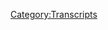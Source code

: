 {{Transcript
    | title         = [[526: January 28-31, 2021]]
    | caption       = [https://knowledgefight.libsyn.com/526-january-28-31-2021 Listen to this episode on Libsyn]
    | episodeNumber = [[526: January 28-31, 2021|526]]
    | length        = 02:00:49
}}

{{MessageBox
    | header     = Warning: Bot Generated Content
    | text       = This transcript was automatically generated by transcription software and likely contains many mistakes and misattributions. Please check the audio for definitive quotes, attribution, and context.
    | image      = N3yvass4myg91.webp
    | imagewidth = 50px
    | id         = warning
}}

{{TranscriptBlock
    | name      = Unknown Speaker
    | timestamp = 00:00:00.000
    | text      = N-N-N-N-N-N-Knowledge Fight
}}

{{TranscriptBlock
    | name      = Unknown Speaker
    | timestamp = 00:00:12.880
    | text      = Dan and Jordan, I am sweating.
}}

{{TranscriptBlock
    | name      = Unknown Speaker
    | timestamp = 00:00:19.519
    | text      = Knowledgefight.com, it's time to pray.
}}

{{TranscriptBlock
    | name      = Unknown Speaker
    | timestamp = 00:00:21.320
    | text      = I have great respect for knowledgefight, knowledgefight.
}}

{{TranscriptBlock
    | name      = Unknown Speaker
    | timestamp = 00:00:25.120
    | text      = I'm sick of them posing as if they're the good guys, saying we are the bad guys.
}}

{{TranscriptBlock
    | name      = Unknown Speaker
    | timestamp = 00:00:29.280
    | text      = Knowledge Fight.
}}

{{TranscriptBlock
    | name      = Unknown Speaker
    | timestamp = 00:00:30.280
    | text      = Dan and Jordan, Knowledge Fight.
}}

{{TranscriptBlock
    | name      = Unknown Speaker
    | timestamp = 00:00:35.119
    | text      = I need money.
}}

{{TranscriptBlock
    | name      = Unknown Speaker
    | timestamp = 00:00:39.479
    | text      = Andy and Kansas, Andy and Kansas, Andy and...
}}

{{TranscriptBlock
    | name      = Unknown Speaker
    | timestamp = 00:00:42.380
    | text      = Stop it, Andy and, Andy and Kansas.
}}

{{TranscriptBlock
    | name      = Unknown Speaker
    | timestamp = 00:00:45.960
    | text      = It's time to pray.
}}

{{TranscriptBlock
    | name      = Unknown Speaker
    | timestamp = 00:00:47.340
    | text      = Andy and Kansas you're on the air, thanks for holding.
}}

{{TranscriptBlock
    | name      = Unknown Speaker
    | timestamp = 00:00:49.920
    | text      = Hello Alex, I'm a 50-cent color, I'm a huge fan.
}}

{{TranscriptBlock
    | name      = Unknown Speaker
    | timestamp = 00:00:51.679
    | text      = I love your room.
}}

{{TranscriptBlock
    | name      = Unknown Speaker
    | timestamp = 00:00:52.560
    | text      = Knowledgefight.com.
}}

{{TranscriptBlock
    | name      = Unknown Speaker
    | timestamp = 00:00:54.000
    | text      = Knowledgefight.com
}}

{{TranscriptBlock
    | name      = Unknown Speaker
    | timestamp = 00:00:56.000
    | text      = I love you
}}

{{TranscriptBlock
    | name      = Unknown Speaker
    | timestamp = 00:00:58.000
    | text      = Hey everybody
}}

{{TranscriptBlock
    | name      = Unknown Speaker
    | timestamp = 00:01:00.000
    | text      = Welcome back to Knowledgefight, I'm Dan. I'm Jordan
}}

{{TranscriptBlock
    | name      = Unknown Speaker
    | timestamp = 00:01:02.000
    | text      = We're a couple dudes, like to sit around, drink novelty beverages
}}

{{TranscriptBlock
    | name      = Unknown Speaker
    | timestamp = 00:01:04.000
    | text      = and talk a little bit about Alex
}}

{{TranscriptBlock
    | name      = Unknown Speaker
    | timestamp = 00:01:06.000
    | text      = Ooooh
}}

{{TranscriptBlock
    | name      = Unknown Speaker
    | timestamp = 00:01:08.000
    | text      = This is what happens when we record in the morning
}}

{{TranscriptBlock
    | name      = Unknown Speaker
    | timestamp = 00:01:10.000
    | text      = Alex Jones talk
}}

{{TranscriptBlock
    | name      = Unknown Speaker
    | timestamp = 00:01:12.000
    | text      = Hey Dan!
}}

{{TranscriptBlock
    | name      = Unknown Speaker
    | timestamp = 00:01:14.000
    | text      = Dan, I have a quick question for you. What's up?
}}

{{TranscriptBlock
    | name      = Unknown Speaker
    | timestamp = 00:01:16.000
    | text      = What's your bright spot this morning?
}}

{{TranscriptBlock
    | name      = Unknown Speaker
    | timestamp = 00:01:18.000
    | text      = Well, this morning my bright spot, Jordan, is
}}

{{TranscriptBlock
    | name      = Unknown Speaker
    | timestamp = 00:01:20.000
    | text      = we're recording this
}}

{{TranscriptBlock
    | name      = Unknown Speaker
    | timestamp = 00:01:22.000
    | text      = and it's delayed and I appreciate everybody's
}}

{{TranscriptBlock
    | name      = Unknown Speaker
    | timestamp = 00:01:24.000
    | text      = understanding. The weather in Chicago was
}}

{{TranscriptBlock
    | name      = Unknown Speaker
    | timestamp = 00:01:26.000
    | text      = such that recording last night would have been
}}

{{TranscriptBlock
    | name      = Unknown Speaker
    | timestamp = 00:01:28.000
    | text      = a disaster
}}

{{TranscriptBlock
    | name      = Unknown Speaker
    | timestamp = 00:01:30.000
    | text      = unnecessary
}}

{{TranscriptBlock
    | name      = Unknown Speaker
    | timestamp = 00:01:32.000
    | text      = risk in terms of
}}

{{TranscriptBlock
    | name      = Unknown Speaker
    | timestamp = 00:01:34.000
    | text      = transportation
}}

{{TranscriptBlock
    | name      = Unknown Speaker
    | timestamp = 00:01:36.000
    | text      = and my bright spot, I guess, is
}}

{{TranscriptBlock
    | name      = Unknown Speaker
    | timestamp = 00:01:38.000
    | text      = that because of that
}}

{{TranscriptBlock
    | name      = Unknown Speaker
    | timestamp = 00:01:40.000
    | text      = little scheduling
}}

{{TranscriptBlock
    | name      = Unknown Speaker
    | timestamp = 00:01:42.000
    | text      = mix-up, shake-up, I was able to
}}

{{TranscriptBlock
    | name      = Unknown Speaker
    | timestamp = 00:01:44.000
    | text      = watch a little bit of the Royal Rumble last night
}}

{{TranscriptBlock
    | name      = Unknown Speaker
    | timestamp = 00:01:46.000
    | text      = Oh, okay
}}

{{TranscriptBlock
    | name      = Unknown Speaker
    | timestamp = 00:01:48.000
    | text      = I love a Royal Rumble
}}

{{TranscriptBlock
    | name      = Unknown Speaker
    | timestamp = 00:01:50.000
    | text      = Royal Rumble's the one where thirty people
}}

{{TranscriptBlock
    | name      = Unknown Speaker
    | timestamp = 00:01:52.000
    | text      = run in every five minutes
}}

{{TranscriptBlock
    | name      = Unknown Speaker
    | timestamp = 00:01:54.000
    | text      = I think it's every two or three minutes
}}

{{TranscriptBlock
    | name      = Unknown Speaker
    | timestamp = 00:01:56.000
    | text      = but the time is fake
}}

{{TranscriptBlock
    | name      = Unknown Speaker
    | timestamp = 00:01:58.000
    | text      = It's all fake
}}

{{TranscriptBlock
    | name      = Unknown Speaker
    | timestamp = 00:02:00.000
    | text      = Who is the person this time who ran in
}}

{{TranscriptBlock
    | name      = Unknown Speaker
    | timestamp = 00:02:02.000
    | text      = and within less than five seconds is gone?
}}

{{TranscriptBlock
    | name      = Unknown Speaker
    | timestamp = 00:02:04.000
    | text      = I don't know if it was less than five seconds
}}

{{TranscriptBlock
    | name      = Unknown Speaker
    | timestamp = 00:02:06.000
    | text      = but the sort of joke
}}

{{TranscriptBlock
    | name      = Unknown Speaker
    | timestamp = 00:02:08.000
    | text      = elimination person was
}}

{{TranscriptBlock
    | name      = Unknown Speaker
    | timestamp = 00:02:10.000
    | text      = The Hurricane
}}

{{TranscriptBlock
    | name      = Unknown Speaker
    | timestamp = 00:02:12.000
    | text      = is a character who's a superhero
}}

{{TranscriptBlock
    | name      = Unknown Speaker
    | timestamp = 00:02:14.000
    | text      = Wait, a guy named The Hurricane
}}

{{TranscriptBlock
    | name      = Unknown Speaker
    | timestamp = 00:02:16.000
    | text      = was tossed out quickly?
}}

{{TranscriptBlock
    | name      = Unknown Speaker
    | timestamp = 00:02:18.000
    | text      = Carter
}}

{{TranscriptBlock
    | name      = Unknown Speaker
    | timestamp = 00:02:20.000
    | text      = There's a guy named Hurricane
}}

{{TranscriptBlock
    | name      = Unknown Speaker
    | timestamp = 00:02:22.000
    | text      = and he's a sort of
}}

{{TranscriptBlock
    | name      = Unknown Speaker
    | timestamp = 00:02:24.000
    | text      = goof character who is a superhero
}}

{{TranscriptBlock
    | name      = Unknown Speaker
    | timestamp = 00:02:26.000
    | text      = and he got
}}

{{TranscriptBlock
    | name      = Unknown Speaker
    | timestamp = 00:02:28.000
    | text      = eliminated pretty fast
}}

{{TranscriptBlock
    | name      = Unknown Speaker
    | timestamp = 00:02:30.000
    | text      = That'll happen
}}

{{TranscriptBlock
    | name      = Unknown Speaker
    | timestamp = 00:02:32.000
    | text      = I love a Royal Rumble
}}

{{TranscriptBlock
    | name      = Unknown Speaker
    | timestamp = 00:02:34.000
    | text      = I do enjoy the pace of it
}}

{{TranscriptBlock
    | name      = Unknown Speaker
    | timestamp = 00:02:36.000
    | text      = I like the idea of
}}

{{TranscriptBlock
    | name      = Unknown Speaker
    | timestamp = 00:02:38.000
    | text      = people just keep coming
}}

{{TranscriptBlock
    | name      = Unknown Speaker
    | timestamp = 00:02:40.000
    | text      = Theme songs kick in
}}

{{TranscriptBlock
    | name      = Unknown Speaker
    | timestamp = 00:02:42.000
    | text      = which is one of my favorite things
}}

{{TranscriptBlock
    | name      = Unknown Speaker
    | timestamp = 00:02:44.000
    | text      = There's exciting returns
}}

{{TranscriptBlock
    | name      = Unknown Speaker
    | timestamp = 00:02:46.000
    | text      = and you know
}}

{{TranscriptBlock
    | name      = Unknown Speaker
    | timestamp = 00:02:48.000
    | text      = there's a lot of potential for good storytelling
}}

{{TranscriptBlock
    | name      = Unknown Speaker
    | timestamp = 00:02:50.000
    | text      = in that structure
}}

{{TranscriptBlock
    | name      = Unknown Speaker
    | timestamp = 00:02:52.000
    | text      = and yeah
}}

{{TranscriptBlock
    | name      = Unknown Speaker
    | timestamp = 00:02:54.000
    | text      = I enjoyed it
}}

{{TranscriptBlock
    | name      = Unknown Speaker
    | timestamp = 00:02:56.000
    | text      = A lot of people are probably asking if I have
}}

{{TranscriptBlock
    | name      = Unknown Speaker
    | timestamp = 00:02:58.000
    | text      = thoughts about it
}}

{{TranscriptBlock
    | name      = Unknown Speaker
    | timestamp = 00:03:00.000
    | text      = I don't have thoughts about it
}}

{{TranscriptBlock
    | name      = Unknown Speaker
    | timestamp = 00:03:02.000
    | text      = It just was
}}

{{TranscriptBlock
    | name      = Unknown Speaker
    | timestamp = 00:03:04.000
    | text      = Hurricane was my favorite character
}}

{{TranscriptBlock
    | name      = Unknown Speaker
    | timestamp = 00:03:06.000
    | text      = For sure
}}

{{TranscriptBlock
    | name      = Unknown Speaker
    | timestamp = 00:03:08.000
    | text      = It was fun though
}}

{{TranscriptBlock
    | name      = Unknown Speaker
    | timestamp = 00:03:10.000
    | text      = It was nice. How about you?
}}

{{TranscriptBlock
    | name      = Unknown Speaker
    | timestamp = 00:03:12.000
    | text      = My Bright Spot Dan is a movie
}}

{{TranscriptBlock
    | name      = Unknown Speaker
    | timestamp = 00:03:14.000
    | text      = called PG colon
}}

{{TranscriptBlock
    | name      = Unknown Speaker
    | timestamp = 00:03:16.000
    | text      = Psycho Gorman
}}

{{TranscriptBlock
    | name      = Unknown Speaker
    | timestamp = 00:03:18.000
    | text      = and it is
}}

{{TranscriptBlock
    | name      = Unknown Speaker
    | timestamp = 00:03:20.000
    | text      = You guys listening cannot tell
}}

{{TranscriptBlock
    | name      = Unknown Speaker
    | timestamp = 00:03:22.000
    | text      = that Jordan just leaned in very hard
}}

{{TranscriptBlock
    | name      = Unknown Speaker
    | timestamp = 00:03:24.000
    | text      = Serious
}}

{{TranscriptBlock
    | name      = Unknown Speaker
    | timestamp = 00:03:26.000
    | text      = It's one of those movies
}}

{{TranscriptBlock
    | name      = Unknown Speaker
    | timestamp = 00:03:28.000
    | text      = that was made by just
}}

{{TranscriptBlock
    | name      = Unknown Speaker
    | timestamp = 00:03:30.000
    | text      = somebody for
}}

{{TranscriptBlock
    | name      = Unknown Speaker
    | timestamp = 00:03:32.000
    | text      = 50 bucks or whatever
}}

{{TranscriptBlock
    | name      = Unknown Speaker
    | timestamp = 00:03:34.000
    | text      = It is a live action cartoon
}}

{{TranscriptBlock
    | name      = Unknown Speaker
    | timestamp = 00:03:36.000
    | text      = that is very occasionally
}}

{{TranscriptBlock
    | name      = Unknown Speaker
    | timestamp = 00:03:38.000
    | text      = incredibly funny
}}

{{TranscriptBlock
    | name      = Unknown Speaker
    | timestamp = 00:03:40.000
    | text      = in a dry deadpan
}}

{{TranscriptBlock
    | name      = Unknown Speaker
    | timestamp = 00:03:42.000
    | text      = way and also incredibly terrible
}}

{{TranscriptBlock
    | name      = Unknown Speaker
    | timestamp = 00:03:44.000
    | text      = but it's one of those movies that I'm not
}}

{{TranscriptBlock
    | name      = Unknown Speaker
    | timestamp = 00:03:46.000
    | text      = going to recommend anybody watch
}}

{{TranscriptBlock
    | name      = Unknown Speaker
    | timestamp = 00:03:48.000
    | text      = but I'm so happy it exists
}}

{{TranscriptBlock
    | name      = Unknown Speaker
    | timestamp = 00:03:50.000
    | text      = What year are we talking about?
}}

{{TranscriptBlock
    | name      = Unknown Speaker
    | timestamp = 00:03:52.000
    | text      = Immediately
}}

{{TranscriptBlock
    | name      = Unknown Speaker
    | timestamp = 00:03:54.000
    | text      = This is recent?
}}

{{TranscriptBlock
    | name      = Unknown Speaker
    | timestamp = 00:03:56.000
    | text      = Yeah
}}

{{TranscriptBlock
    | name      = Unknown Speaker
    | timestamp = 00:03:58.000
    | text      = It's just wild and out there
}}

{{TranscriptBlock
    | name      = Unknown Speaker
    | timestamp = 00:04:00.000
    | text      = It's one of those things where you're just
}}

{{TranscriptBlock
    | name      = Unknown Speaker
    | timestamp = 00:04:02.000
    | text      = happy that something like that is real
}}

{{TranscriptBlock
    | name      = Unknown Speaker
    | timestamp = 00:04:04.000
    | text      = If it didn't exist
}}

{{TranscriptBlock
    | name      = Unknown Speaker
    | timestamp = 00:04:06.000
    | text      = I've thought about willing something like
}}

{{TranscriptBlock
    | name      = Unknown Speaker
    | timestamp = 00:04:08.000
    | text      = that into existence before
}}

{{TranscriptBlock
    | name      = Unknown Speaker
    | timestamp = 00:04:10.000
    | text      = Do you think that this has a possibility
}}

{{TranscriptBlock
    | name      = Unknown Speaker
    | timestamp = 00:04:12.000
    | text      = of becoming a cult classic?
}}

{{TranscriptBlock
    | name      = Unknown Speaker
    | timestamp = 00:04:14.000
    | text      = I do not
}}

{{TranscriptBlock
    | name      = Unknown Speaker
    | timestamp = 00:04:16.000
    | text      = Aggressive head shaking
}}

{{TranscriptBlock
    | name      = Unknown Speaker
    | timestamp = 00:04:18.000
    | text      = It's not good and people aren't going to watch it
}}

{{TranscriptBlock
    | name      = Unknown Speaker
    | timestamp = 00:04:20.000
    | text      = or enjoy it but it's there
}}

{{TranscriptBlock
    | name      = Unknown Speaker
    | timestamp = 00:04:22.000
    | text      = Wow high praise
}}

{{TranscriptBlock
    | name      = Unknown Speaker
    | timestamp = 00:04:24.000
    | text      = It's important to be there
}}

{{TranscriptBlock
    | name      = Unknown Speaker
    | timestamp = 00:04:26.000
    | text      = It's important for it to exist
}}

{{TranscriptBlock
    | name      = Unknown Speaker
    | timestamp = 00:04:28.000
    | text      = I don't know how to describe something more
}}

{{TranscriptBlock
    | name      = Unknown Speaker
    | timestamp = 00:04:30.000
    | text      = aptly than that
}}

{{TranscriptBlock
    | name      = Unknown Speaker
    | timestamp = 00:04:32.000
    | text      = I feel like I understand exactly what you're talking about
}}

{{TranscriptBlock
    | name      = Unknown Speaker
    | timestamp = 00:04:34.000
    | text      = and I have no idea what this thing is
}}

{{TranscriptBlock
    | name      = Unknown Speaker
    | timestamp = 00:04:36.000
    | text      = Yeah exactly
}}

{{TranscriptBlock
    | name      = Unknown Speaker
    | timestamp = 00:04:38.000
    | text      = We're going to be talking about the time span
}}

{{TranscriptBlock
    | name      = Unknown Speaker
    | timestamp = 00:04:40.000
    | text      = between January 28th and
}}

{{TranscriptBlock
    | name      = Unknown Speaker
    | timestamp = 00:04:42.000
    | text      = 31st 2021 Blackjack
}}

{{TranscriptBlock
    | name      = Unknown Speaker
    | timestamp = 00:04:44.000
    | text      = Yeah dammit I was actually
}}

{{TranscriptBlock
    | name      = Unknown Speaker
    | timestamp = 00:04:46.000
    | text      = my plan on the way here
}}

{{TranscriptBlock
    | name      = Unknown Speaker
    | timestamp = 00:04:48.000
    | text      = when he starts I'm going to go
}}

{{TranscriptBlock
    | name      = Unknown Speaker
    | timestamp = 00:04:50.000
    | text      = Blehhhh
}}

{{TranscriptBlock
    | name      = Unknown Speaker
    | timestamp = 00:04:52.000
    | text      = And then when you're done I'll go
}}

{{TranscriptBlock
    | name      = Unknown Speaker
    | timestamp = 00:04:54.000
    | text      = Backfired
}}

{{TranscriptBlock
    | name      = Unknown Speaker
    | timestamp = 00:04:56.000
    | text      = Failed miserably
}}

{{TranscriptBlock
    | name      = Unknown Speaker
    | timestamp = 00:04:58.000
    | text      = We're not actually going to be talking about
}}

{{TranscriptBlock
    | name      = Unknown Speaker
    | timestamp = 00:05:00.000
    | text      = the 29th on Friday because that was a
}}

{{TranscriptBlock
    | name      = Unknown Speaker
    | timestamp = 00:05:02.000
    | text      = travel day for Alex coming back from Utah
}}

{{TranscriptBlock
    | name      = Unknown Speaker
    | timestamp = 00:05:04.000
    | text      = vacation
}}

{{TranscriptBlock
    | name      = Unknown Speaker
    | timestamp = 00:05:06.000
    | text      = I'm not going to be talking about the 30th
}}

{{TranscriptBlock
    | name      = Unknown Speaker
    | timestamp = 00:05:08.000
    | text      = because that was Saturday
}}

{{TranscriptBlock
    | name      = Unknown Speaker
    | timestamp = 00:05:10.000
    | text      = although I do have a little bit of something to say
}}

{{TranscriptBlock
    | name      = Unknown Speaker
    | timestamp = 00:05:12.000
    | text      = Alex did a special
}}

{{TranscriptBlock
    | name      = Unknown Speaker
    | timestamp = 00:05:14.000
    | text      = report with
}}

{{TranscriptBlock
    | name      = Unknown Speaker
    | timestamp = 00:05:16.000
    | text      = Stuart Rhodes of the Oathkeepers
}}

{{TranscriptBlock
    | name      = Unknown Speaker
    | timestamp = 00:05:18.000
    | text      = in studio
}}

{{TranscriptBlock
    | name      = Unknown Speaker
    | timestamp = 00:05:20.000
    | text      = where they did running commentary
}}

{{TranscriptBlock
    | name      = Unknown Speaker
    | timestamp = 00:05:22.000
    | text      = over a documentary
}}

{{TranscriptBlock
    | name      = Unknown Speaker
    | timestamp = 00:05:24.000
    | text      = about the lockdown
}}

{{TranscriptBlock
    | name      = Unknown Speaker
    | timestamp = 00:05:26.000
    | text      = or something
}}

{{TranscriptBlock
    | name      = Unknown Speaker
    | timestamp = 00:05:28.000
    | text      = I was watching it and I was thinking
}}

{{TranscriptBlock
    | name      = Unknown Speaker
    | timestamp = 00:05:30.000
    | text      = maybe we'll cover this but it's
}}

{{TranscriptBlock
    | name      = Unknown Speaker
    | timestamp = 00:05:32.000
    | text      = just the two of them having kind of a casual
}}

{{TranscriptBlock
    | name      = Unknown Speaker
    | timestamp = 00:05:34.000
    | text      = conversation about secession
}}

{{TranscriptBlock
    | name      = Unknown Speaker
    | timestamp = 00:05:36.000
    | text      = and it's not really
}}

{{TranscriptBlock
    | name      = Unknown Speaker
    | timestamp = 00:05:38.000
    | text      = Beyond
}}

{{TranscriptBlock
    | name      = Unknown Speaker
    | timestamp = 00:05:40.000
    | text      = just saying that they did that and that
}}

{{TranscriptBlock
    | name      = Unknown Speaker
    | timestamp = 00:05:42.000
    | text      = Stuart Rhodes is standing by
}}

{{TranscriptBlock
    | name      = Unknown Speaker
    | timestamp = 00:05:44.000
    | text      = the Oathkeepers who got arrested
}}

{{TranscriptBlock
    | name      = Unknown Speaker
    | timestamp = 00:05:46.000
    | text      = Of course
}}

{{TranscriptBlock
    | name      = Unknown Speaker
    | timestamp = 00:05:48.000
    | text      = That's all they really need to know
}}

{{TranscriptBlock
    | name      = Unknown Speaker
    | timestamp = 00:05:50.000
    | text      = I imagine he wakes up every morning and he's like
}}

{{TranscriptBlock
    | name      = Unknown Speaker
    | timestamp = 00:05:52.000
    | text      = Hey they didn't get me yet
}}

{{TranscriptBlock
    | name      = Unknown Speaker
    | timestamp = 00:05:54.000
    | text      = That's it. That's his life now
}}

{{TranscriptBlock
    | name      = Unknown Speaker
    | timestamp = 00:05:56.000
    | text      = Oh the other thing that was worth
}}

{{TranscriptBlock
    | name      = Unknown Speaker
    | timestamp = 00:05:58.000
    | text      = pointing out is that Stuart Rhodes
}}

{{TranscriptBlock
    | name      = Unknown Speaker
    | timestamp = 00:06:00.000
    | text      = was saying that what you should do
}}

{{TranscriptBlock
    | name      = Unknown Speaker
    | timestamp = 00:06:02.000
    | text      = is throw a big rave
}}

{{TranscriptBlock
    | name      = Unknown Speaker
    | timestamp = 00:06:04.000
    | text      = and then when the police come to shut it down
}}

{{TranscriptBlock
    | name      = Unknown Speaker
    | timestamp = 00:06:06.000
    | text      = shoot at them
}}

{{TranscriptBlock
    | name      = Unknown Speaker
    | timestamp = 00:06:08.000
    | text      = Basically it was his
}}

{{TranscriptBlock
    | name      = Unknown Speaker
    | timestamp = 00:06:10.000
    | text      = They're encroaching
}}

{{TranscriptBlock
    | name      = Unknown Speaker
    | timestamp = 00:06:12.000
    | text      = on your right to live freely
}}

{{TranscriptBlock
    | name      = Unknown Speaker
    | timestamp = 00:06:14.000
    | text      = and then you know
}}

{{TranscriptBlock
    | name      = Unknown Speaker
    | timestamp = 00:06:16.000
    | text      = start it off
}}

{{TranscriptBlock
    | name      = Unknown Speaker
    | timestamp = 00:06:18.000
    | text      = So here's what we do
}}

{{TranscriptBlock
    | name      = Unknown Speaker
    | timestamp = 00:06:20.000
    | text      = We set a trap for the law
}}

{{TranscriptBlock
    | name      = Unknown Speaker
    | timestamp = 00:06:22.000
    | text      = That's basically his version of
}}

{{TranscriptBlock
    | name      = Unknown Speaker
    | timestamp = 00:06:24.000
    | text      = civil disobedience
}}

{{TranscriptBlock
    | name      = Unknown Speaker
    | timestamp = 00:06:26.000
    | text      = Do something that will
}}

{{TranscriptBlock
    | name      = Unknown Speaker
    | timestamp = 00:06:28.000
    | text      = attract the police and when they try to arrest you
}}

{{TranscriptBlock
    | name      = Unknown Speaker
    | timestamp = 00:06:30.000
    | text      = start fighting
}}

{{TranscriptBlock
    | name      = Unknown Speaker
    | timestamp = 00:06:32.000
    | text      = Okay so here's what we do
}}

{{TranscriptBlock
    | name      = Unknown Speaker
    | timestamp = 00:06:34.000
    | text      = We hold a big rave but before that
}}

{{TranscriptBlock
    | name      = Unknown Speaker
    | timestamp = 00:06:36.000
    | text      = we dig some trenches right
}}

{{TranscriptBlock
    | name      = Unknown Speaker
    | timestamp = 00:06:38.000
    | text      = outside the rave and then put some
}}

{{TranscriptBlock
    | name      = Unknown Speaker
    | timestamp = 00:06:40.000
    | text      = wooden spikes in there
}}

{{TranscriptBlock
    | name      = Unknown Speaker
    | timestamp = 00:06:42.000
    | text      = and then cover it with leaves and when the cops come
}}

{{TranscriptBlock
    | name      = Unknown Speaker
    | timestamp = 00:06:44.000
    | text      = they'll all fall and impale themselves
}}

{{TranscriptBlock
    | name      = Unknown Speaker
    | timestamp = 00:06:46.000
    | text      = It's a pretty good plan Now Stuart I like your plan
}}

{{TranscriptBlock
    | name      = Unknown Speaker
    | timestamp = 00:06:48.000
    | text      = Have you considered quicksand?
}}

{{TranscriptBlock
    | name      = Unknown Speaker
    | timestamp = 00:06:50.000
    | text      = Instead of
}}

{{TranscriptBlock
    | name      = Unknown Speaker
    | timestamp = 00:06:52.000
    | text      = spikes I find that quicksand works better
}}

{{TranscriptBlock
    | name      = Unknown Speaker
    | timestamp = 00:06:54.000
    | text      = destroys the evidence
}}

{{TranscriptBlock
    | name      = Unknown Speaker
    | timestamp = 00:06:56.000
    | text      = Derek actually came up with
}}

{{TranscriptBlock
    | name      = Unknown Speaker
    | timestamp = 00:06:58.000
    | text      = moat and but
}}

{{TranscriptBlock
    | name      = Unknown Speaker
    | timestamp = 00:07:00.000
    | text      = it's just too much I love moats
}}

{{TranscriptBlock
    | name      = Unknown Speaker
    | timestamp = 00:07:02.000
    | text      = Now have you considered this
}}

{{TranscriptBlock
    | name      = Unknown Speaker
    | timestamp = 00:07:04.000
    | text      = I know a guy
}}

{{TranscriptBlock
    | name      = Unknown Speaker
    | timestamp = 00:07:06.000
    | text      = who likes to hoist safes
}}

{{TranscriptBlock
    | name      = Unknown Speaker
    | timestamp = 00:07:10.000
    | text      = Get a pulley system going
}}

{{TranscriptBlock
    | name      = Unknown Speaker
    | timestamp = 00:07:12.000
    | text      = Have a safe hanging way up in the air
}}

{{TranscriptBlock
    | name      = Unknown Speaker
    | timestamp = 00:07:14.000
    | text      = I'm liking it I'm liking it Sometimes people use
}}

{{TranscriptBlock
    | name      = Unknown Speaker
    | timestamp = 00:07:16.000
    | text      = pianos Sometimes people use pianos
}}

{{TranscriptBlock
    | name      = Unknown Speaker
    | timestamp = 00:07:18.000
    | text      = I love pianos That is a possibility as well
}}

{{TranscriptBlock
    | name      = Unknown Speaker
    | timestamp = 00:07:20.000
    | text      = When the cops come
}}

{{TranscriptBlock
    | name      = Unknown Speaker
    | timestamp = 00:07:22.000
    | text      = drop the piano or safe
}}

{{TranscriptBlock
    | name      = Unknown Speaker
    | timestamp = 00:07:24.000
    | text      = Also we need to have
}}

{{TranscriptBlock
    | name      = Unknown Speaker
    | timestamp = 00:07:26.000
    | text      = two people walking by holding a very
}}

{{TranscriptBlock
    | name      = Unknown Speaker
    | timestamp = 00:07:28.000
    | text      = pain of glass
}}

{{TranscriptBlock
    | name      = Unknown Speaker
    | timestamp = 00:07:30.000
    | text      = I do like the idea
}}

{{TranscriptBlock
    | name      = Unknown Speaker
    | timestamp = 00:07:32.000
    | text      = that it just turns into
}}

{{TranscriptBlock
    | name      = Unknown Speaker
    | timestamp = 00:07:34.000
    | text      = Looney Tunes There's a watermelon
}}

{{TranscriptBlock
    | name      = Unknown Speaker
    | timestamp = 00:07:36.000
    | text      = cart The whole thing
}}

{{TranscriptBlock
    | name      = Unknown Speaker
    | timestamp = 00:07:38.000
    | text      = Someone walks through with a bunch of pies
}}

{{TranscriptBlock
    | name      = Unknown Speaker
    | timestamp = 00:07:40.000
    | text      = Yeah
}}

{{TranscriptBlock
    | name      = Unknown Speaker
    | timestamp = 00:07:42.000
    | text      = It's not a good
}}

{{TranscriptBlock
    | name      = Unknown Speaker
    | timestamp = 00:07:44.000
    | text      = special report by any means
}}

{{TranscriptBlock
    | name      = Unknown Speaker
    | timestamp = 00:07:46.000
    | text      = It's not interesting and it's very
}}

{{TranscriptBlock
    | name      = Unknown Speaker
    | timestamp = 00:07:48.000
    | text      = long and we'll not be covering
}}

{{TranscriptBlock
    | name      = Unknown Speaker
    | timestamp = 00:07:50.000
    | text      = it So Jordan
}}

{{TranscriptBlock
    | name      = Unknown Speaker
    | timestamp = 00:07:52.000
    | text      = this episode we'll get down to business on it
}}

{{TranscriptBlock
    | name      = Unknown Speaker
    | timestamp = 00:07:54.000
    | text      = So first let's take a little moment to say thank you
}}

{{TranscriptBlock
    | name      = Unknown Speaker
    | timestamp = 00:07:56.000
    | text      = to some folks that have signed up or are supporting the show
}}

{{TranscriptBlock
    | name      = Unknown Speaker
    | timestamp = 00:07:58.000
    | text      = That's a good idea So first the Bashki
}}

{{TranscriptBlock
    | name      = Unknown Speaker
    | timestamp = 00:08:00.000
    | text      = thank you so much You are now a policy wonk
}}

{{TranscriptBlock
    | name      = Unknown Speaker
    | timestamp = 00:08:02.000
    | text      = I'm a policy wonk Thank you
}}

{{TranscriptBlock
    | name      = Unknown Speaker
    | timestamp = 00:08:04.000
    | text      = Thank you So much Then you're now
}}

{{TranscriptBlock
    | name      = Unknown Speaker
    | timestamp = 00:08:06.000
    | text      = a policy wonk I'm a policy wonk
}}

{{TranscriptBlock
    | name      = Unknown Speaker
    | timestamp = 00:08:08.000
    | text      = Thanks Aaron! Thank you
}}

{{TranscriptBlock
    | name      = Unknown Speaker
    | timestamp = 00:08:10.000
    | text      = Next the Watson Alex had to go full
}}

{{TranscriptBlock
    | name      = Unknown Speaker
    | timestamp = 00:08:12.000
    | text      = till boogie on thank you so much You are now a policy wonk
}}

{{TranscriptBlock
    | name      = Unknown Speaker
    | timestamp = 00:08:14.000
    | text      = I'm a policy wonk
}}

{{TranscriptBlock
    | name      = Unknown Speaker
    | timestamp = 00:08:16.000
    | text      = Thank you, the Watson that has to go
}}

{{TranscriptBlock
    | name      = Unknown Speaker
    | timestamp = 00:08:18.000
    | text      = full till boogie on Wil Huang
}}

{{TranscriptBlock
    | name      = Unknown Speaker
    | timestamp = 00:08:20.000
    | text      = Zach the Axe thank you so much You are now
}}

{{TranscriptBlock
    | name      = Unknown Speaker
    | timestamp = 00:08:22.000
    | text      = I'm a policy wonk
}}

{{TranscriptBlock
    | name      = Unknown Speaker
    | timestamp = 00:08:24.040
    | text      = Thank You Zach and also
}}

{{TranscriptBlock
    | name      = Unknown Speaker
    | timestamp = 00:08:27.199
    | text      = Someone who donated on an elevated level actually bequeathed their their shout-out
}}

{{TranscriptBlock
    | name      = Unknown Speaker
    | timestamp = 00:08:33.320
    | text      = In a way that I think is really cool, so I'm still gonna give them a shout-out Tom
}}

{{TranscriptBlock
    | name      = Unknown Speaker
    | timestamp = 00:08:37.080
    | text      = You're you're a technocrat Tom, but Tom wanted to give a shout-out to Chicago bond org
}}

{{TranscriptBlock
    | name      = Unknown Speaker
    | timestamp = 00:08:43.279
    | text      = Which is the Chicago community bail fund and I know that we've brought up. You know like if
}}

{{TranscriptBlock
    | name      = Unknown Speaker
    | timestamp = 00:08:49.000
    | text      = You know donate to a local charity bail fund in your area
}}

{{TranscriptBlock
    | name      = Unknown Speaker
    | timestamp = 00:08:52.879
    | text      = But you know that's a specific one here in the city of Chicago, and yeah, I don't know that one
}}

{{TranscriptBlock
    | name      = Unknown Speaker
    | timestamp = 00:08:57.600
    | text      = Then it's something that you know pointing pointing out a specific may be helpful in terms of like you know
}}

{{TranscriptBlock
    | name      = Unknown Speaker
    | timestamp = 00:09:03.639
    | text      = Recognizing people in your area there is an analogous version of this so please
}}

{{TranscriptBlock
    | name      = Unknown Speaker
    | timestamp = 00:09:10.080
    | text      = If you feel so inclined check out the local bail fund in your area
}}

{{TranscriptBlock
    | name      = Unknown Speaker
    | timestamp = 00:09:14.159
    | text      = Please do and I guess Chicago bail fund you're a technocrat ah sure I'm a policy wonk crikey mate
}}

{{TranscriptBlock
    | name      = Unknown Speaker
    | timestamp = 00:09:20.039
    | text      = That's fantastic. Have yourself a brew. How's your 401k doing, bro. We got to go full tilt boogie on this Watson alright
}}

{{TranscriptBlock
    | name      = Unknown Speaker
    | timestamp = 00:09:26.399
    | text      = Let's just get down to business. We ain't making that money off that heroin
}}

{{TranscriptBlock
    | name      = Unknown Speaker
    | timestamp = 00:09:29.639
    | text      = Why you pimps so good my neck is freakishly large. I declare info war on you
}}

{{TranscriptBlock
    | name      = Unknown Speaker
    | timestamp = 00:09:36.059
    | text      = Thank you so much Tom and the Chicago bail fund yes
}}

{{TranscriptBlock
    | name      = Unknown Speaker
    | timestamp = 00:09:38.580
    | text      = Thank you very much to the community bail fund community bail fund and then another thing
}}

{{TranscriptBlock
    | name      = Unknown Speaker
    | timestamp = 00:09:42.840
    | text      = We should take care of here up top Jordan is we've got a couple of
}}

{{TranscriptBlock
    | name      = Unknown Speaker
    | timestamp = 00:09:47.440
    | text      = Wonks out there who are celebrating the rotation around the Sun indeed
}}

{{TranscriptBlock
    | name      = Unknown Speaker
    | timestamp = 00:09:54.440
    | text      = First Matthias got in touch with us and wanted us to give a shout out to Anna who had a birthday actually Sunday yesterday
}}

{{TranscriptBlock
    | name      = Unknown Speaker
    | timestamp = 00:10:02.440
    | text      = Yeah, as we're recording. We would have recorded it on the day of your birth. Yes, so happy birthday
}}

{{TranscriptBlock
    | name      = Unknown Speaker
    | timestamp = 00:10:07.159
    | text      = Either way yeah, absolutely. I hope you have better 20 21 than 20 20 black check agreed
}}

{{TranscriptBlock
    | name      = Unknown Speaker
    | timestamp = 00:10:15.679
    | text      = Don't you dare?
}}

{{TranscriptBlock
    | name      = Unknown Speaker
    | timestamp = 00:10:18.720
    | text      = Kevin Kneeland me with
}}

{{TranscriptBlock
    | name      = Unknown Speaker
    | timestamp = 00:10:22.919
    | text      = Black jacks
}}

{{TranscriptBlock
    | name      = Unknown Speaker
    | timestamp = 00:10:24.960
    | text      = Maria reached out and wanted us to wish a happy birthday to Eric and that's Eric with an a
}}

{{TranscriptBlock
    | name      = Unknown Speaker
    | timestamp = 00:10:29.919
    | text      = It was a birthday is actually tomorrow February 2nd, and I got to say Eric if you're listening
}}

{{TranscriptBlock
    | name      = Unknown Speaker
    | timestamp = 00:10:37.559
    | text      = Get fucking work on your thesis work on your history thesis
}}

{{TranscriptBlock
    | name      = Unknown Speaker
    | timestamp = 00:10:42.600
    | text      = It's like enough too long. Yeah, what are we gonna be positive get to fucking work?
}}

{{TranscriptBlock
    | name      = Unknown Speaker
    | timestamp = 00:10:49.240
    | text      = Ask that we wish him luck yep
}}

{{TranscriptBlock
    | name      = Unknown Speaker
    | timestamp = 00:10:52.759
    | text      = I've decided to school. Yeah get that thesis. How we do it absolutely also good luck on that thesis for sure
}}

{{TranscriptBlock
    | name      = Unknown Speaker
    | timestamp = 00:10:59.559
    | text      = Happy birthday to you
}}

{{TranscriptBlock
    | name      = Unknown Speaker
    | timestamp = 00:11:01.080
    | text      = And also to Anna and everybody else who's celebrating a birthday here in 2121 blackjack
}}

{{TranscriptBlock
    | name      = Unknown Speaker
    | timestamp = 00:11:08.000
    | text      = There's one god damn it Dan. There's one birthday wish from
}}

{{TranscriptBlock
    | name      = Unknown Speaker
    | timestamp = 00:11:12.440
    | text      = David O'Daugherty
}}

{{TranscriptBlock
    | name      = Unknown Speaker
    | timestamp = 00:11:14.039
    | text      = Who says that every song should have a recognition of death as well?
}}

{{TranscriptBlock
    | name      = Unknown Speaker
    | timestamp = 00:11:19.279
    | text      = And his song for happy birthday is happy birthday to you. Happy birthday to you
}}

{{TranscriptBlock
    | name      = Unknown Speaker
    | timestamp = 00:11:24.200
    | text      = Did you know that the rate of prostate cancer in men over the age of 85 is 100% so there you go?
}}

{{TranscriptBlock
    | name      = Unknown Speaker
    | timestamp = 00:11:30.720
    | text      = Happy birthday put a downer
}}

{{TranscriptBlock
    | name      = Unknown Speaker
    | timestamp = 00:11:33.039
    | text      = Here's an out-of-context drop from today's show
}}

{{TranscriptBlock
    | name      = Unknown Speaker
    | timestamp = 00:11:35.480
    | text      = Burn in hell Frederick Nietzsche and Joe Biden and the rest of you Satanist Wow
}}

{{TranscriptBlock
    | name      = Unknown Speaker
    | timestamp = 00:11:40.600
    | text      = Quite a quite a Nietzsche and Biden mm-hmm quite a group. That's a that's a list of
}}

{{TranscriptBlock
    | name      = Unknown Speaker
    | timestamp = 00:11:46.240
    | text      = the two luminaries of
}}

{{TranscriptBlock
    | name      = Unknown Speaker
    | timestamp = 00:11:48.279
    | text      = Philosophical thought I think when I think of Nietzsche I think of Biden when I think of Biden
}}

{{TranscriptBlock
    | name      = Unknown Speaker
    | timestamp = 00:11:53.120
    | text      = I think of Nietzsche of course. Yeah, what is Biden, but the ubermensch indeed yeah, so here we start on the 28th
}}

{{TranscriptBlock
    | name      = Unknown Speaker
    | timestamp = 00:12:00.399
    | text      = Alex has
}}

{{TranscriptBlock
    | name      = Unknown Speaker
    | timestamp = 00:12:01.960
    | text      = Kind of figured out that at this point that oh boy some oath keepers got arrested
}}

{{TranscriptBlock
    | name      = Unknown Speaker
    | timestamp = 00:12:07.000
    | text      = Yeah, because they stormed the Capitol yeah, I gotta figure out how this boys not
}}

{{TranscriptBlock
    | name      = Unknown Speaker
    | timestamp = 00:12:11.639
    | text      = boogaloo
}}

{{TranscriptBlock
    | name      = Unknown Speaker
    | timestamp = 00:12:13.000
    | text      = Straight up both keepers and and with a lot of these other groups
}}

{{TranscriptBlock
    | name      = Unknown Speaker
    | timestamp = 00:12:16.279
    | text      = He's sort of been able to figure out how to thread the needle with Q anon. It's like okay
}}

{{TranscriptBlock
    | name      = Unknown Speaker
    | timestamp = 00:12:20.899
    | text      = Yeah, it was all a setup mm-hmm with the the proud boys ah Enrique Tarrio
}}

{{TranscriptBlock
    | name      = Unknown Speaker
    | timestamp = 00:12:26.659
    | text      = He is a fed totally totally absolutely easy stuff. Yeah with Antifa obviously. I hate them already
}}

{{TranscriptBlock
    | name      = Unknown Speaker
    | timestamp = 00:12:35.379
    | text      = Yeah
}}

{{TranscriptBlock
    | name      = Unknown Speaker
    | timestamp = 00:12:36.820
    | text      = Both keepers are a little bit more difficult because Alex is
}}

{{TranscriptBlock
    | name      = Unknown Speaker
    | timestamp = 00:12:40.340
    | text      = Long time friends with Stuart Rhodes, but he's been a huge promoter of them
}}

{{TranscriptBlock
    | name      = Unknown Speaker
    | timestamp = 00:12:44.279
    | text      = And so he kind of has got to be like hey somebody infiltrated
}}

{{TranscriptBlock
    | name      = Unknown Speaker
    | timestamp = 00:12:48.639
    | text      = them
}}

{{TranscriptBlock
    | name      = Unknown Speaker
    | timestamp = 00:12:49.799
    | text      = The old keepers have had three of their group
}}

{{TranscriptBlock
    | name      = Unknown Speaker
    | timestamp = 00:12:52.919
    | text      = indicted
}}

{{TranscriptBlock
    | name      = Unknown Speaker
    | timestamp = 00:12:54.200
    | text      = For going in to the Capitol and of course they have informants of people claiming that they were training
}}

{{TranscriptBlock
    | name      = Unknown Speaker
    | timestamp = 00:13:01.360
    | text      = Months before there's some type of capital incursion who knows if any of that's true
}}

{{TranscriptBlock
    | name      = Unknown Speaker
    | timestamp = 00:13:06.399
    | text      = But the point is is that they are sending infiltrators into every major organization. Yeah, who knows could be anybody yeah
}}

{{TranscriptBlock
    | name      = Unknown Speaker
    | timestamp = 00:13:13.679
    | text      = Yeah, right. We're always we're always infiltrating wrong somebody strong take now now
}}

{{TranscriptBlock
    | name      = Unknown Speaker
    | timestamp = 00:13:19.399
    | text      = So I was I was kind of confused when I launched into this episode because the day before this Alex had interviewed the
}}

{{TranscriptBlock
    | name      = Unknown Speaker
    | timestamp = 00:13:27.000
    | text      = Boogaloo boy Mike Dunn mm-hmm
}}

{{TranscriptBlock
    | name      = Unknown Speaker
    | timestamp = 00:13:30.039
    | text      = As I was listening back as I doing the episode. I realized that we missed a real
}}

{{TranscriptBlock
    | name      = Unknown Speaker
    | timestamp = 00:13:35.840
    | text      = Great opportunity for a Mike Dunn Mike down
}}

{{TranscriptBlock
    | name      = Unknown Speaker
    | timestamp = 00:13:38.500
    | text      = Oh
}}

{{TranscriptBlock
    | name      = Unknown Speaker
    | timestamp = 00:13:41.539
    | text      = Did we miss a great opportunity or did we just miss a an okay opportunity yeah
}}

{{TranscriptBlock
    | name      = Unknown Speaker
    | timestamp = 00:13:46.740
    | text      = I might have just been okay, but it was there on the table and we missed it
}}

{{TranscriptBlock
    | name      = Unknown Speaker
    | timestamp = 00:13:51.299
    | text      = Alex had been humiliated and brow beaten by this guy. I was like okay
}}

{{TranscriptBlock
    | name      = Unknown Speaker
    | timestamp = 00:13:56.940
    | text      = I know that he's gonna interview another Boogaloo dude on this 28th January 28th episode
}}

{{TranscriptBlock
    | name      = Unknown Speaker
    | timestamp = 00:14:03.659
    | text      = It's like okay
}}

{{TranscriptBlock
    | name      = Unknown Speaker
    | timestamp = 00:14:04.779
    | text      = Let's get to it, and he does not get to it instead this kind of seems to be where his head's at
}}

{{TranscriptBlock
    | name      = Unknown Speaker
    | timestamp = 00:14:10.659
    | text      = And for me, let me just lay out what I think's biggest and first and foremost
}}

{{TranscriptBlock
    | name      = Unknown Speaker
    | timestamp = 00:14:15.340
    | text      = Trump if he gets off the defense could be the president of the world as Chris ready
}}

{{TranscriptBlock
    | name      = Unknown Speaker
    | timestamp = 00:14:20.659
    | text      = Said in a very important interview. That's gone viral last night. We should grab that
}}

{{TranscriptBlock
    | name      = Unknown Speaker
    | timestamp = 00:14:25.460
    | text      = Chris ruddy interview it's on Newsmax. It's got about a million views as of this morning when I watch it 5 a.m.
}}

{{TranscriptBlock
    | name      = Unknown Speaker
    | timestamp = 00:14:30.179
    | text      = And he says Trump can now be president of the world. That's actually a true statement
}}

{{TranscriptBlock
    | name      = Unknown Speaker
    | timestamp = 00:14:40.259
    | text      = What the fuck are you talking all right, okay?
}}

{{TranscriptBlock
    | name      = Unknown Speaker
    | timestamp = 00:14:43.220
    | text      = So if I understand correctly Trump can become president of the world
}}

{{TranscriptBlock
    | name      = Unknown Speaker
    | timestamp = 00:14:48.740
    | text      = power and
}}

{{TranscriptBlock
    | name      = Unknown Speaker
    | timestamp = 00:14:50.139
    | text      = Popularity yeah, so Xi Jinping is just gonna be like hey, man
}}

{{TranscriptBlock
    | name      = Unknown Speaker
    | timestamp = 00:14:53.259
    | text      = I got you're just got to be the president of the world you got it. Yeah, yeah, absolutely
}}

{{TranscriptBlock
    | name      = Unknown Speaker
    | timestamp = 00:14:57.820
    | text      = Absolutely, they're all gonna jump on board listen. I get it listen. I'm
}}

{{TranscriptBlock
    | name      = Unknown Speaker
    | timestamp = 00:15:02.899
    | text      = Aggressively against your policies, and I think you're a toxic influence, but
}}

{{TranscriptBlock
    | name      = Unknown Speaker
    | timestamp = 00:15:08.700
    | text      = Is he the president of Burma now is that how this goes Myanmar I know
}}

{{TranscriptBlock
    | name      = Unknown Speaker
    | timestamp = 00:15:14.419
    | text      = Whenever it's taken over by a Junta
}}

{{TranscriptBlock
    | name      = Unknown Speaker
    | timestamp = 00:15:18.700
    | text      = You make an interesting point yeah um I would say that first of all president of the world doesn't exist fair president of the
}}

{{TranscriptBlock
    | name      = Unknown Speaker
    | timestamp = 00:15:26.019
    | text      = World being a position implies world government
}}

{{TranscriptBlock
    | name      = Unknown Speaker
    | timestamp = 00:15:28.860
    | text      = I would say that would be him being a globalist if if anyone could be a globalist it would be president of the world
}}

{{TranscriptBlock
    | name      = Unknown Speaker
    | timestamp = 00:15:34.580
    | text      = I don't want like Obama to be the president of the world
}}

{{TranscriptBlock
    | name      = Unknown Speaker
    | timestamp = 00:15:38.539
    | text      = I don't want Hillary to be the president absolutely not
}}

{{TranscriptBlock
    | name      = Unknown Speaker
    | timestamp = 00:15:40.840
    | text      = But I do remember a lot of time spent on
}}

{{TranscriptBlock
    | name      = Unknown Speaker
    | timestamp = 00:15:44.179
    | text      = Infowars where Alex was talking about how Hillary was gonna be the president sure and then bill was going to become the secretary general
}}

{{TranscriptBlock
    | name      = Unknown Speaker
    | timestamp = 00:15:51.720
    | text      = Of the UN yeah, and then they would be together the president of the world you got this was evil
}}

{{TranscriptBlock
    | name      = Unknown Speaker
    | timestamp = 00:15:57.720
    | text      = Yeah, now Alex is I guess excited about Trump being the president of the world which sure again doesn't exist no
}}

{{TranscriptBlock
    | name      = Unknown Speaker
    | timestamp = 00:16:04.840
    | text      = Whoa oh boy very dumb, which is is he going to get the whole world on board?
}}

{{TranscriptBlock
    | name      = Unknown Speaker
    | timestamp = 00:16:11.240
    | text      = Or like what is he gonna do with the holdouts? I guess conquer them. Yeah, he would have to
}}

{{TranscriptBlock
    | name      = Unknown Speaker
    | timestamp = 00:16:16.279
    | text      = I mean, it's yeah. Yeah, there's a lot of there's a lot of stuff that goes unspoken
}}

{{TranscriptBlock
    | name      = Unknown Speaker
    | timestamp = 00:16:22.200
    | text      = There's one thing I know about Eritrea. They're not backing down
}}

{{TranscriptBlock
    | name      = Unknown Speaker
    | timestamp = 00:16:27.679
    | text      = Switzerland gonna try to stay neutral
}}

{{TranscriptBlock
    | name      = Unknown Speaker
    | timestamp = 00:16:30.679
    | text      = so
}}

{{TranscriptBlock
    | name      = Unknown Speaker
    | timestamp = 00:16:32.200
    | text      = High minded concerns Trump in the possibility of being the president of the world sure certainly very serious mm-hmm
}}

{{TranscriptBlock
    | name      = Unknown Speaker
    | timestamp = 00:16:40.559
    | text      = Also, Alex is a little bit petty
}}

{{TranscriptBlock
    | name      = Unknown Speaker
    | timestamp = 00:16:42.559
    | text      = Mmm. I'm told by sources close to Biden that he has to read a teleprompter speech up to five times before he can give one
}}

{{TranscriptBlock
    | name      = Unknown Speaker
    | timestamp = 00:16:49.279
    | text      = That's half-decent like he gave that very short
}}

{{TranscriptBlock
    | name      = Unknown Speaker
    | timestamp = 00:16:52.480
    | text      = Shortest really ever inaugural speech I've heard of I mean Trump's over an hour long Biden's was less than ten minutes
}}

{{TranscriptBlock
    | name      = Unknown Speaker
    | timestamp = 00:16:58.159
    | text      = Yeah, and that's because he had to rehearse that at least five times when he's not rehearsed folks
}}

{{TranscriptBlock
    | name      = Unknown Speaker
    | timestamp = 00:17:02.080
    | text      = He doesn't know what planet he is on is it possible that Trump's was too long. Why is
}}

{{TranscriptBlock
    | name      = Unknown Speaker
    | timestamp = 00:17:08.039
    | text      = His preparation the worst thing a human can do in our world yeah that that is so bizarre like yeah
}}

{{TranscriptBlock
    | name      = Unknown Speaker
    | timestamp = 00:17:15.400
    | text      = Oh, he took it seriously
}}

{{TranscriptBlock
    | name      = Unknown Speaker
    | timestamp = 00:17:18.079
    | text      = You know what I'm gonna. Go. I'm gonna go crazy on Alex. Let me tell you this
}}

{{TranscriptBlock
    | name      = Unknown Speaker
    | timestamp = 00:17:21.720
    | text      = I've got maybe 45 minutes of material
}}

{{TranscriptBlock
    | name      = Unknown Speaker
    | timestamp = 00:17:24.920
    | text      = It took me 10 years to write that and I practiced it way more than five times. Yeah, one of the things about performance
}}

{{TranscriptBlock
    | name      = Unknown Speaker
    | timestamp = 00:17:32.359
    | text      = Is oftentimes you prepare to?
}}

{{TranscriptBlock
    | name      = Unknown Speaker
    | timestamp = 00:17:35.759
    | text      = to
}}

{{TranscriptBlock
    | name      = Unknown Speaker
    | timestamp = 00:17:36.880
    | text      = Appear unprepared yes or to prepare like you you want to feel natural. Yeah, I don't understand
}}

{{TranscriptBlock
    | name      = Unknown Speaker
    | timestamp = 00:17:44.079
    | text      = You have to say something a million times to make it sound like you're saying it the first time there's a very big difference between
}}

{{TranscriptBlock
    | name      = Unknown Speaker
    | timestamp = 00:17:51.839
    | text      = somebody who is
}}

{{TranscriptBlock
    | name      = Unknown Speaker
    | timestamp = 00:17:54.160
    | text      = Desperately unprepared and off the cuff and somebody who is able to
}}

{{TranscriptBlock
    | name      = Unknown Speaker
    | timestamp = 00:18:00.000
    | text      = Do things off the cuff yeah, I I don't I don't like
}}

{{TranscriptBlock
    | name      = Unknown Speaker
    | timestamp = 00:18:04.680
    | text      = This particular instance too is very bizarre to me because it's the inauguration speech. Yeah, that's
}}

{{TranscriptBlock
    | name      = Unknown Speaker
    | timestamp = 00:18:12.319
    | text      = Probably one of the most important
}}

{{TranscriptBlock
    | name      = Unknown Speaker
    | timestamp = 00:18:15.519
    | text      = biggest sort of
}}

{{TranscriptBlock
    | name      = Unknown Speaker
    | timestamp = 00:18:17.680
    | text      = highest respect
}}

{{TranscriptBlock
    | name      = Unknown Speaker
    | timestamp = 00:18:20.599
    | text      = Speeches it's kind of a big deal that you're going to give especially in the early times of your presidency
}}

{{TranscriptBlock
    | name      = Unknown Speaker
    | timestamp = 00:18:25.539
    | text      = You're gonna set the course maybe give a thesis for like what you want
}}

{{TranscriptBlock
    | name      = Unknown Speaker
    | timestamp = 00:18:30.039
    | text      = To achieve in your time in office
}}

{{TranscriptBlock
    | name      = Unknown Speaker
    | timestamp = 00:18:32.039
    | text      = I set the tone. I don't want somebody just being like ah fuck it. I'm gonna
}}

{{TranscriptBlock
    | name      = Unknown Speaker
    | timestamp = 00:18:38.680
    | text      = I
}}

{{TranscriptBlock
    | name      = Unknown Speaker
    | timestamp = 00:18:39.680
    | text      = Think that what Alex is saying is a bad thing about Biden is a actually a really good
}}

{{TranscriptBlock
    | name      = Unknown Speaker
    | timestamp = 00:18:43.480
    | text      = I would argue that someone who gives a 10-minute speech over someone who gives an hour speech is always better and
}}

{{TranscriptBlock
    | name      = Unknown Speaker
    | timestamp = 00:18:51.359
    | text      = Maybe the preparation allowed him to parse it down to 10 minutes. Maybe trim the fat
}}

{{TranscriptBlock
    | name      = Unknown Speaker
    | timestamp = 00:18:57.799
    | text      = Editing is about getting rid of stuff. Yeah
}}

{{TranscriptBlock
    | name      = Unknown Speaker
    | timestamp = 00:19:00.119
    | text      = so
}}

{{TranscriptBlock
    | name      = Unknown Speaker
    | timestamp = 00:19:01.680
    | text      = Now that Alex knows that the Oath Keepers were there and arrested and that's gonna be infiltrators
}}

{{TranscriptBlock
    | name      = Unknown Speaker
    | timestamp = 00:19:09.240
    | text      = maybe
}}

{{TranscriptBlock
    | name      = Unknown Speaker
    | timestamp = 00:19:10.519
    | text      = I'll see how Stewart Alex has got a kind of adjust the narrative a little bit and what I think is really funny about this
}}

{{TranscriptBlock
    | name      = Unknown Speaker
    | timestamp = 00:19:17.039
    | text      = Is that Alex has to keep changing the narrative?
}}

{{TranscriptBlock
    | name      = Unknown Speaker
    | timestamp = 00:19:20.720
    | text      = Whenever new groups of right-wing people are proven to have been there and arrested. There's an issue there
}}

{{TranscriptBlock
    | name      = Unknown Speaker
    | timestamp = 00:19:27.400
    | text      = So here's the newest version if we just don't let them use this capital event that they clearly infiltrated Patriot groups
}}

{{TranscriptBlock
    | name      = Unknown Speaker
    | timestamp = 00:19:34.039
    | text      = They used Antifa to lead the chance
}}

{{TranscriptBlock
    | name      = Unknown Speaker
    | timestamp = 00:19:36.279
    | text      = They got two or three people from each large Patriot group Boogaloo's
}}

{{TranscriptBlock
    | name      = Unknown Speaker
    | timestamp = 00:19:42.200
    | text      = Quasi-patriot Oh and Troy are people there but I think overall it's being controlled
}}

{{TranscriptBlock
    | name      = Unknown Speaker
    | timestamp = 00:19:47.279
    | text      = The the the Oath Keepers who've been a great organization. They really do remember
}}

{{TranscriptBlock
    | name      = Unknown Speaker
    | timestamp = 00:19:50.839
    | text      = Still being set up. I've done a great job right here led by Stuart Rhodes. And then of course, you've got the proud boys that
}}

{{TranscriptBlock
    | name      = Unknown Speaker
    | timestamp = 00:19:59.599
    | text      = Good people overall, but it's perfect to be set up at infiltrated and I've reviewed all the footage
}}

{{TranscriptBlock
    | name      = Unknown Speaker
    | timestamp = 00:20:04.359
    | text      = There were Boogaloo's there were proud boys and there were
}}

{{TranscriptBlock
    | name      = Unknown Speaker
    | timestamp = 00:20:08.559
    | text      = Three Oath Keepers out of the organization tens of thousands
}}

{{TranscriptBlock
    | name      = Unknown Speaker
    | timestamp = 00:20:11.839
    | text      = It's true though that that that did lead the break into the capital and I've spent hours again last night this morning
}}

{{TranscriptBlock
    | name      = Unknown Speaker
    | timestamp = 00:20:17.519
    | text      = And now that it's all codified now that it's all come out
}}

{{TranscriptBlock
    | name      = Unknown Speaker
    | timestamp = 00:20:20.359
    | text      = I actually got tears in my eyes this morning having to watch a Wall Street Journal report
}}

{{TranscriptBlock
    | name      = Unknown Speaker
    | timestamp = 00:20:23.759
    | text      = That shows the three proud boys being instrumental breaking into the capital
}}

{{TranscriptBlock
    | name      = Unknown Speaker
    | timestamp = 00:20:27.720
    | text      = And they can say oh we showed them and all this stuff
}}

{{TranscriptBlock
    | name      = Unknown Speaker
    | timestamp = 00:20:30.759
    | text      = They're not all fed. Some of them are just useful idiots. They got caught up in the mob psychology
}}

{{TranscriptBlock
    | name      = Unknown Speaker
    | timestamp = 00:20:34.579
    | text      = But we're not gonna be like the media and lie
}}

{{TranscriptBlock
    | name      = Unknown Speaker
    | timestamp = 00:20:37.720
    | text      = You know about things and just you know, say it was all provocateur. It was all staged
}}

{{TranscriptBlock
    | name      = Unknown Speaker
    | timestamp = 00:20:41.559
    | text      = If some of it was people being foolish, so what he's trying to imply and he does on this episode
}}

{{TranscriptBlock
    | name      = Unknown Speaker
    | timestamp = 00:20:48.319
    | text      = Is that like the people who are leading the charge?
}}

{{TranscriptBlock
    | name      = Unknown Speaker
    | timestamp = 00:20:51.559
    | text      = There's a couple people from each group that they had got set up right to
}}

{{TranscriptBlock
    | name      = Unknown Speaker
    | timestamp = 00:20:57.240
    | text      = Make everyone in those groups look guilty, correct? This is complicated. So
}}

{{TranscriptBlock
    | name      = Unknown Speaker
    | timestamp = 00:21:03.000
    | text      = Every single right-wing group was infiltrated. Uh-huh, and then led to the capital to
}}

{{TranscriptBlock
    | name      = Unknown Speaker
    | timestamp = 00:21:11.960
    | text      = Overthrow the government right now. Let me ask you this question Dan
}}

{{TranscriptBlock
    | name      = Unknown Speaker
    | timestamp = 00:21:15.839
    | text      = Yeah, why was it so easy to lead them to the capital? Hmm? Is it maybe because they wanted to do it?
}}

{{TranscriptBlock
    | name      = Unknown Speaker
    | timestamp = 00:21:21.740
    | text      = I mean, obviously, yes, it's not entrapment even if Alex is
}}

{{TranscriptBlock
    | name      = Unknown Speaker
    | timestamp = 00:21:26.559
    | text      = A complete nonsensical conspiracy is true. Yeah, but also none of that is true. It just
}}

{{TranscriptBlock
    | name      = Unknown Speaker
    | timestamp = 00:21:33.599
    | text      = Did it know you you guys tried and you failed that's it
}}

{{TranscriptBlock
    | name      = Unknown Speaker
    | timestamp = 00:21:38.599
    | text      = You tried to overthrow a country, but you're not a unita. So you failed
}}

{{TranscriptBlock
    | name      = Unknown Speaker
    | timestamp = 00:21:43.680
    | text      = The end yeah, and also I don't feel like Joe Biggs would like this kind of tone from Alex
}}

{{TranscriptBlock
    | name      = Unknown Speaker
    | timestamp = 00:21:50.140
    | text      = Mm-hmm, because it implies that at best he's a useful idiot. Yeah. Yeah, he's calling everybody
}}

{{TranscriptBlock
    | name      = Unknown Speaker
    | timestamp = 00:21:56.539
    | text      = What it this is almost like the revenge of stevie peas like now you're all useful idiots
}}

{{TranscriptBlock
    | name      = Unknown Speaker
    | timestamp = 00:22:02.940
    | text      = I'm still the smart one. Damn it. I'm still standing. Yeah
}}

{{TranscriptBlock
    | name      = Unknown Speaker
    | timestamp = 00:22:07.140
    | text      = Joe Biggs has got a like I
}}

{{TranscriptBlock
    | name      = Unknown Speaker
    | timestamp = 00:22:09.819
    | text      = I got to imagine he's gonna have some complicated therapy in prison about his relationship with Alex
}}

{{TranscriptBlock
    | name      = Unknown Speaker
    | timestamp = 00:22:17.039
    | text      = Mm-hmm, because he gets fired from it for wars because of Pizzagate star or he leaves
}}

{{TranscriptBlock
    | name      = Unknown Speaker
    | timestamp = 00:22:22.400
    | text      = He tries to start his own news operation Alex kind of is associated with but it's like I don't know keep it an arm's distance
}}

{{TranscriptBlock
    | name      = Unknown Speaker
    | timestamp = 00:22:29.079
    | text      = Yeah, the proud boys show up. He decides I'm jumping in both feet
}}

{{TranscriptBlock
    | name      = Unknown Speaker
    | timestamp = 00:22:33.799
    | text      = Why not he rises through the ranks of the proud boys becomes like
}}

{{TranscriptBlock
    | name      = Unknown Speaker
    | timestamp = 00:22:38.400
    | text      = Really high up in the proud boys makes a name for himself in the in the aggressive dangerous right-wing community
}}

{{TranscriptBlock
    | name      = Unknown Speaker
    | timestamp = 00:22:45.819
    | text      = And then storms the capital and goes to prison. Wow. It's so crazy that when it becomes convenient, they just cut loose
}}

{{TranscriptBlock
    | name      = Unknown Speaker
    | timestamp = 00:22:52.640
    | text      = Yeah, isn't it? So weird. They don't have that loyalty or anything like that
}}

{{TranscriptBlock
    | name      = Unknown Speaker
    | timestamp = 00:22:57.960
    | text      = Who would have guessed man who could have seen that coming? We've seen it happen with all of these groups as Alex
}}

{{TranscriptBlock
    | name      = Unknown Speaker
    | timestamp = 00:23:04.940
    | text      = So someone who is loyal to a fault someone who is just just
}}

{{TranscriptBlock
    | name      = Unknown Speaker
    | timestamp = 00:23:15.440
    | text      = You know true true as the day is long. I don't know why not Roger Stone is back. Okay, and
}}

{{TranscriptBlock
    | name      = Unknown Speaker
    | timestamp = 00:23:23.660
    | text      = He kind of wants to imply that everybody who's into history is a secret leftist
}}

{{TranscriptBlock
    | name      = Unknown Speaker
    | timestamp = 00:23:28.859
    | text      = Okay, they want to erase this record in one word impeachment Nixon impeachment Trump
}}

{{TranscriptBlock
    | name      = Unknown Speaker
    | timestamp = 00:23:35.980
    | text      = Impeachment it's not right and it's not fair and we know that history is written by the left the historians are
}}

{{TranscriptBlock
    | name      = Unknown Speaker
    | timestamp = 00:23:43.579
    | text      = leftists some of some authors like Rick Perlstein pose as
}}

{{TranscriptBlock
    | name      = Unknown Speaker
    | timestamp = 00:23:49.900
    | text      = Historians they're not historians. They're
}}

{{TranscriptBlock
    | name      = Unknown Speaker
    | timestamp = 00:23:51.900
    | text      = Propagandists, we can't let this happen. You see I think this last final battle for the president is crucial for his legacy
}}

{{TranscriptBlock
    | name      = Unknown Speaker
    | timestamp = 00:24:00.099
    | text      = There is this battle of a historical
}}

{{TranscriptBlock
    | name      = Unknown Speaker
    | timestamp = 00:24:05.059
    | text      = Pushing yeah that you see that is that is a really it's an interesting thing
}}

{{TranscriptBlock
    | name      = Unknown Speaker
    | timestamp = 00:24:09.819
    | text      = That seems to be at least subtly behind a lot of these these right-wing figures
}}

{{TranscriptBlock
    | name      = Unknown Speaker
    | timestamp = 00:24:15.420
    | text      = That I find this very interesting the way like sort of Alex believes in lore
}}

{{TranscriptBlock
    | name      = Unknown Speaker
    | timestamp = 00:24:20.339
    | text      = As being real. Yeah, and just completely false versions of history
}}

{{TranscriptBlock
    | name      = Unknown Speaker
    | timestamp = 00:24:26.460
    | text      = Roger is attacking historians as the left. Yeah. Yeah. I mean the problem is history
}}

{{TranscriptBlock
    | name      = Unknown Speaker
    | timestamp = 00:24:33.819
    | text      = Is left-leaning?
}}

{{TranscriptBlock
    | name      = Unknown Speaker
    | timestamp = 00:24:35.660
    | text      = The more you read about history the more you're like, oh those fascists are bad and the more you see the fascists
}}

{{TranscriptBlock
    | name      = Unknown Speaker
    | timestamp = 00:24:42.660
    | text      = You're like, oh in the modern times the people who are doing the fascism are
}}

{{TranscriptBlock
    | name      = Unknown Speaker
    | timestamp = 00:24:47.059
    | text      = Roger Stone and his ilk so it kind of does seem like it's in their interest to portray all of history as
}}

{{TranscriptBlock
    | name      = Unknown Speaker
    | timestamp = 00:24:54.539
    | text      = evil, yeah, I mean history is unkind to those who want to cling to
}}

{{TranscriptBlock
    | name      = Unknown Speaker
    | timestamp = 00:25:00.140
    | text      = Biases and bigotries of the past totally and I mean pretty clear anyway
}}

{{TranscriptBlock
    | name      = Unknown Speaker
    | timestamp = 00:25:06.660
    | text      = Alex is wants to talk to Roger about the impeachment trial. Yeah, the impeachment trial is foremost in his mind and
}}

{{TranscriptBlock
    | name      = Unknown Speaker
    | timestamp = 00:25:14.059
    | text      = He really wants this fucking thing to be a circus. Mm-hmm
}}

{{TranscriptBlock
    | name      = Unknown Speaker
    | timestamp = 00:25:18.380
    | text      = He really wants Trump to go I don't want it to be you're out of order. I want it to be a circus, too
}}

{{TranscriptBlock
    | name      = Unknown Speaker
    | timestamp = 00:25:23.740
    | text      = I don't I I wonder what would be the most sort of politically useful thing
}}

{{TranscriptBlock
    | name      = Unknown Speaker
    | timestamp = 00:25:30.740
    | text      = For the sort of policies that we would like sure sure
}}

{{TranscriptBlock
    | name      = Unknown Speaker
    | timestamp = 00:25:33.940
    | text      = Would it be more effective for it just to be sort of quiet and go through like the process or would it be effective?
}}

{{TranscriptBlock
    | name      = Unknown Speaker
    | timestamp = 00:25:40.859
    | text      = I think if it's a circus, it's probably more effective in splintering the the GOP. Yeah
}}

{{TranscriptBlock
    | name      = Unknown Speaker
    | timestamp = 00:25:46.960
    | text      = Yeah, I think that it would lead to
}}

{{TranscriptBlock
    | name      = Unknown Speaker
    | timestamp = 00:25:50.299
    | text      = such a
}}

{{TranscriptBlock
    | name      = Unknown Speaker
    | timestamp = 00:25:51.819
    | text      = Embarrassing showcase that you know people in the Senate would have much more
}}

{{TranscriptBlock
    | name      = Unknown Speaker
    | timestamp = 00:25:57.900
    | text      = baggage
}}

{{TranscriptBlock
    | name      = Unknown Speaker
    | timestamp = 00:25:59.539
    | text      = For not voting to convict. Oh, yeah, absolutely
}}

{{TranscriptBlock
    | name      = Unknown Speaker
    | timestamp = 00:26:03.059
    | text      = And I think that maybe that would be politically useful, but I'm not positive
}}

{{TranscriptBlock
    | name      = Unknown Speaker
    | timestamp = 00:26:07.339
    | text      = It would also be a pretty embarrassing thing just to watch. I mean for the concept of justice
}}

{{TranscriptBlock
    | name      = Unknown Speaker
    | timestamp = 00:26:13.220
    | text      = which if you don't have a kind of shared element of
}}

{{TranscriptBlock
    | name      = Unknown Speaker
    | timestamp = 00:26:18.619
    | text      = Justice a society can't function. Mm-hmm
}}

{{TranscriptBlock
    | name      = Unknown Speaker
    | timestamp = 00:26:22.019
    | text      = So the idea of holding like a two-day little like hey Trump, you're evil
}}

{{TranscriptBlock
    | name      = Unknown Speaker
    | timestamp = 00:26:27.859
    | text      = 5545 you're acquitted is so offensive to the concept of justice that it's like why?
}}

{{TranscriptBlock
    | name      = Unknown Speaker
    | timestamp = 00:26:34.099
    | text      = Why believe that any punishment will ever come to these evil fries?
}}

{{TranscriptBlock
    | name      = Unknown Speaker
    | timestamp = 00:26:38.220
    | text      = I'm I'm I'm not even trying to predict or talk about like conviction or acquittal
}}

{{TranscriptBlock
    | name      = Unknown Speaker
    | timestamp = 00:26:43.900
    | text      = I'm talking about the strategy of Trump. No totally there. That's what I'm saying about a two-day trial or something like that
}}

{{TranscriptBlock
    | name      = Unknown Speaker
    | timestamp = 00:26:50.420
    | text      = that's so offensive to me of like we have
}}

{{TranscriptBlock
    | name      = Unknown Speaker
    | timestamp = 00:26:54.980
    | text      = Evidence that is
}}

{{TranscriptBlock
    | name      = Unknown Speaker
    | timestamp = 00:26:56.980
    | text      = Controvertible, I guess I guess what you're saying makes sense like a two-day trial with an acquittal or whatever is kind of
}}

{{TranscriptBlock
    | name      = Unknown Speaker
    | timestamp = 00:27:04.859
    | text      = Yeah, it's whereas a week two-week trial where Trump is going crazy
}}

{{TranscriptBlock
    | name      = Unknown Speaker
    | timestamp = 00:27:10.819
    | text      = Yeah screaming nonsense conspiracy theories and then an acquittal could be toxic to the people who voted for acquittal
}}

{{TranscriptBlock
    | name      = Unknown Speaker
    | timestamp = 00:27:17.140
    | text      = Here's the biggest reason. Here's the biggest reason. I don't know how long Trump can be quiet for his lawyers true
}}

{{TranscriptBlock
    | name      = Unknown Speaker
    | timestamp = 00:27:24.740
    | text      = So the shorter lawyers wow, he's got two and Barnes is coming baby. I think they all quit
}}

{{TranscriptBlock
    | name      = Unknown Speaker
    | timestamp = 00:27:31.619
    | text      = Well, I think the five quit and now he got to like yesterday or something like that, but probably great lawyer. Yeah
}}

{{TranscriptBlock
    | name      = Unknown Speaker
    | timestamp = 00:27:38.579
    | text      = Yeah, oh, yeah
}}

{{TranscriptBlock
    | name      = Unknown Speaker
    | timestamp = 00:27:39.859
    | text      = God was who but like the longer it goes on the more likely Trump is to be like
}}

{{TranscriptBlock
    | name      = Unknown Speaker
    | timestamp = 00:27:45.500
    | text      = I've got something to say and once we get there then the fireworks start happening left and right it is gonna be Barnes, isn't it?
}}

{{TranscriptBlock
    | name      = Unknown Speaker
    | timestamp = 00:27:53.019
    | text      = It's totally gonna be Barnes. I feel it in my bones. Yeah, I can't wait to say good job Barnes or good work
}}

{{TranscriptBlock
    | name      = Unknown Speaker
    | timestamp = 00:28:07.259
    | text      = It's gonna be so good and I think Trump needs to go in there swinging and saying I'm the guy that's pro law and order
}}

{{TranscriptBlock
    | name      = Unknown Speaker
    | timestamp = 00:28:14.420
    | text      = I'm the guy that was you know, trying to expose this election fraud
}}

{{TranscriptBlock
    | name      = Unknown Speaker
    | timestamp = 00:28:17.220
    | text      = I'm the he can use that as a place to put on the evidence of election fraud as well
}}

{{TranscriptBlock
    | name      = Unknown Speaker
    | timestamp = 00:28:22.200
    | text      = They're not gonna be able to tell him to shut up. This would be spectacular
}}

{{TranscriptBlock
    | name      = Unknown Speaker
    | timestamp = 00:28:24.940
    | text      = This would be the ultimate reality TV show and according to many scholars
}}

{{TranscriptBlock
    | name      = Unknown Speaker
    | timestamp = 00:28:29.400
    | text      = He could get up to two months of the time to put on his evidence properly hell
}}

{{TranscriptBlock
    | name      = Unknown Speaker
    | timestamp = 00:28:34.059
    | text      = Yeah, doesn't agree up front to just let a few lawyers represent him if he does that they're gonna hang him out to dry
}}

{{TranscriptBlock
    | name      = Unknown Speaker
    | timestamp = 00:28:39.619
    | text      = What do you think? I think that they can tell him to shut up. Yes, they can
}}

{{TranscriptBlock
    | name      = Unknown Speaker
    | timestamp = 00:28:44.299
    | text      = Like if someone is being completely uncooperative
}}

{{TranscriptBlock
    | name      = Unknown Speaker
    | timestamp = 00:28:46.900
    | text      = I'm just being like out of order. You could try him in absentia. No, haven't you seen a
}}

{{TranscriptBlock
    | name      = Unknown Speaker
    | timestamp = 00:28:53.500
    | text      = Like haven't you ever been to a court, you know
}}

{{TranscriptBlock
    | name      = Unknown Speaker
    | timestamp = 00:28:55.779
    | text      = One of those quick traffic courts where they go all day
}}

{{TranscriptBlock
    | name      = Unknown Speaker
    | timestamp = 00:28:58.440
    | text      = You're allowed to just scream for as long as you want up to two months and they can't do anything to this thing
}}

{{TranscriptBlock
    | name      = Unknown Speaker
    | timestamp = 00:29:04.400
    | text      = It's contempt of course. Nope, not at all
}}

{{TranscriptBlock
    | name      = Unknown Speaker
    | timestamp = 00:29:07.500
    | text      = Especially not in the Senate. It's a crucial loophole that we refuse to close never but if you just misbehave in court
}}

{{TranscriptBlock
    | name      = Unknown Speaker
    | timestamp = 00:29:14.680
    | text      = Yep, you get off you wait him out. Yeah
}}

{{TranscriptBlock
    | name      = Unknown Speaker
    | timestamp = 00:29:17.839
    | text      = Yeah, some people say tubal cane. Some people just wait him out. Yeah, some people go
}}

{{TranscriptBlock
    | name      = Unknown Speaker
    | timestamp = 00:29:26.640
    | text      = Yeah, I
}}

{{TranscriptBlock
    | name      = Unknown Speaker
    | timestamp = 00:29:28.119
    | text      = Don't think this is a good idea
}}

{{TranscriptBlock
    | name      = Unknown Speaker
    | timestamp = 00:29:30.119
    | text      = I do. I think this is dumb in terms of the goals that Alex has I think it's in the real world
}}

{{TranscriptBlock
    | name      = Unknown Speaker
    | timestamp = 00:29:37.160
    | text      = It would probably be unproductive and I think that there's another idea that's going around that also would be
}}

{{TranscriptBlock
    | name      = Unknown Speaker
    | timestamp = 00:29:43.099
    | text      = Unproductive to the goals that Alex has although because I'm against those goals. I think that maybe they should do it
}}

{{TranscriptBlock
    | name      = Unknown Speaker
    | timestamp = 00:29:49.579
    | text      = Yeah, I'm not entirely sure. I'm egging you on I have bad. I haven't fully
}}

{{TranscriptBlock
    | name      = Unknown Speaker
    | timestamp = 00:29:54.779
    | text      = thought about or considered the
}}

{{TranscriptBlock
    | name      = Unknown Speaker
    | timestamp = 00:29:57.660
    | text      = Logistics or the possibilities of this idea of the Patriot Party right a Trump party splitting
}}

{{TranscriptBlock
    | name      = Unknown Speaker
    | timestamp = 00:30:04.500
    | text      = But just from sort of a basic view. I think what you would end up doing is completely
}}

{{TranscriptBlock
    | name      = Unknown Speaker
    | timestamp = 00:30:10.579
    | text      = Fracturing the right-wing vote. Yeah, the conservative vote would not be unified and Democrats would probably run
}}

{{TranscriptBlock
    | name      = Unknown Speaker
    | timestamp = 00:30:18.700
    | text      = Roughshod have a great almost every election. They might even get DC into statehood
}}

{{TranscriptBlock
    | name      = Unknown Speaker
    | timestamp = 00:30:23.460
    | text      = It seems like that would be a really bad decision in terms of the right
}}

{{TranscriptBlock
    | name      = Unknown Speaker
    | timestamp = 00:30:30.099
    | text      = Electorally if they had a two-month trial for Trump to present his evidence, uh-huh. They would have to talk real slow. I
}}

{{TranscriptBlock
    | name      = Unknown Speaker
    | timestamp = 00:30:41.500
    | text      = Think Rudy could handle it
}}

{{TranscriptBlock
    | name      = Unknown Speaker
    | timestamp = 00:30:44.460
    | text      = But the
}}

{{TranscriptBlock
    | name      = Unknown Speaker
    | timestamp = 00:30:45.819
    | text      = Roger is against this idea of the the Patriot Party, which I think is probably good political instincts on his part
}}

{{TranscriptBlock
    | name      = Unknown Speaker
    | timestamp = 00:30:52.660
    | text      = I think I think that there's a lot of dangers in terms of like were that party to get rolling and have
}}

{{TranscriptBlock
    | name      = Unknown Speaker
    | timestamp = 00:30:59.099
    | text      = any kind of
}}

{{TranscriptBlock
    | name      = Unknown Speaker
    | timestamp = 00:31:01.380
    | text      = Actual foothold in power. Yeah, I think you could end up with a pretty
}}

{{TranscriptBlock
    | name      = Unknown Speaker
    | timestamp = 00:31:06.900
    | text      = Terrifying Overton window kind of situation, but in terms of fracturing electoral power on the right
}}

{{TranscriptBlock
    | name      = Unknown Speaker
    | timestamp = 00:31:13.019
    | text      = I think that there's I think it would be dangerous for them. Yeah, and and Roger realizes that
}}

{{TranscriptBlock
    | name      = Unknown Speaker
    | timestamp = 00:31:19.380
    | text      = Soros and the globalists don't fund third parties because they don't work
}}

{{TranscriptBlock
    | name      = Unknown Speaker
    | timestamp = 00:31:23.339
    | text      = They might be a one-issue, you know deal to stop fracking or this or that
}}

{{TranscriptBlock
    | name      = Unknown Speaker
    | timestamp = 00:31:27.420
    | text      = So they'll fund it just to give it legitimacy to shut off our energy supplies like the Green Party
}}

{{TranscriptBlock
    | name      = Unknown Speaker
    | timestamp = 00:31:32.019
    | text      = But when you pull back from this, it's taking over parties you want to do
}}

{{TranscriptBlock
    | name      = Unknown Speaker
    | timestamp = 00:31:35.700
    | text      = It's Soros and the globalists have taken over the Democrats that the communist Chinese are taking them over
}}

{{TranscriptBlock
    | name      = Unknown Speaker
    | timestamp = 00:31:40.339
    | text      = They're putting in their DA's they're putting in their attorney generals. It's a nightmare
}}

{{TranscriptBlock
    | name      = Unknown Speaker
    | timestamp = 00:31:44.099
    | text      = We need as American people to control at least one party. We almost got there with Trump. I agree
}}

{{TranscriptBlock
    | name      = Unknown Speaker
    | timestamp = 00:31:49.380
    | text      = That's why they fear him so much. He wanted a landslide. They're absolutely right. We do not need this third party
}}

{{TranscriptBlock
    | name      = Unknown Speaker
    | timestamp = 00:31:53.940
    | text      = That is a nuclear option down the road, you know just for him to run for president or something if he had to
}}

{{TranscriptBlock
    | name      = Unknown Speaker
    | timestamp = 00:31:59.579
    | text      = But he's not gonna be barred from that. He's gonna defeat this trial in the Senate and I really think that
}}

{{TranscriptBlock
    | name      = Unknown Speaker
    | timestamp = 00:32:05.700
    | text      = He should run for governor or senator or maybe he should run against Rubio
}}

{{TranscriptBlock
    | name      = Unknown Speaker
    | timestamp = 00:32:09.660
    | text      = I mean, I really think we need to get President Trump back in back in DC
}}

{{TranscriptBlock
    | name      = Unknown Speaker
    | timestamp = 00:32:14.740
    | text      = That is what we need to be the real leader
}}

{{TranscriptBlock
    | name      = Unknown Speaker
    | timestamp = 00:32:16.660
    | text      = I don't fucking understand why you think he has any interest in running against Marco Rubio
}}

{{TranscriptBlock
    | name      = Unknown Speaker
    | timestamp = 00:32:23.099
    | text      = I mean maybe for the the campaign he'd have fun with that. Sure. She doesn't want to be in the fucking Senate. Good. God. No
}}

{{TranscriptBlock
    | name      = Unknown Speaker
    | timestamp = 00:32:30.700
    | text      = Imagine imagine. Oh god, that'd be terrible. Yeah, what a nightmare that be
}}

{{TranscriptBlock
    | name      = Unknown Speaker
    | timestamp = 00:32:35.940
    | text      = He doesn't want to do like that would be so much work. Mm-hmm. It's not all about Trump. No, no
}}

{{TranscriptBlock
    | name      = Unknown Speaker
    | timestamp = 00:32:42.539
    | text      = You have to cooperate. There's a there's a minority whip who tells you what to do
}}

{{TranscriptBlock
    | name      = Unknown Speaker
    | timestamp = 00:32:48.900
    | text      = Yeah, you're on the phone all the time trying to get donations and shit. Imagine that. Yeah. Oh
}}

{{TranscriptBlock
    | name      = Unknown Speaker
    | timestamp = 00:32:54.819
    | text      = Can you imagine what kind of bills he would write?
}}

{{TranscriptBlock
    | name      = Unknown Speaker
    | timestamp = 00:32:58.859
    | text      = Cran yeah
}}

{{TranscriptBlock
    | name      = Unknown Speaker
    | timestamp = 00:33:00.980
    | text      = brutal absolutely brutal
}}

{{TranscriptBlock
    | name      = Unknown Speaker
    | timestamp = 00:33:03.700
    | text      = bill to
}}

{{TranscriptBlock
    | name      = Unknown Speaker
    | timestamp = 00:33:05.539
    | text      = Provide senators in Florida with free fast food. No, and it's so right. It's so right to be like no
}}

{{TranscriptBlock
    | name      = Unknown Speaker
    | timestamp = 00:33:12.980
    | text      = No, we need to maintain the two-party system because as long as both parties are awful
}}

{{TranscriptBlock
    | name      = Unknown Speaker
    | timestamp = 00:33:17.579
    | text      = they can keep passing the ball back and forth, you know, so that means that they can still be owned by
}}

{{TranscriptBlock
    | name      = Unknown Speaker
    | timestamp = 00:33:23.460
    | text      = Billionaires if any party governed effectively the other party would be destroyed, you know
}}

{{TranscriptBlock
    | name      = Unknown Speaker
    | timestamp = 00:33:29.140
    | text      = Like the Democrats already are like, whoa
}}

{{TranscriptBlock
    | name      = Unknown Speaker
    | timestamp = 00:33:31.579
    | text      = Well, I know we promised 2000 but let's do 1400 and you're like guys
}}

{{TranscriptBlock
    | name      = Unknown Speaker
    | timestamp = 00:33:36.859
    | text      = Really? Are we doing this? Mm-hmm. Okay, we'll see the Republicans in two years. Thanks, buddy. Good work. Good work you morons
}}

{{TranscriptBlock
    | name      = Unknown Speaker
    | timestamp = 00:33:44.539
    | text      = Yeah
}}

{{TranscriptBlock
    | name      = Unknown Speaker
    | timestamp = 00:33:45.700
    | text      = Stupid it's a bummer. Yep, but Trump will not be a senator. Absolutely not. Why would he run against DeSantis?
}}

{{TranscriptBlock
    | name      = Unknown Speaker
    | timestamp = 00:33:54.099
    | text      = If he runs for governor, there's no way the state remains in the Union the end if Trump is the governor of Florida
}}

{{TranscriptBlock
    | name      = Unknown Speaker
    | timestamp = 00:34:01.140
    | text      = He is the president of the United Florida moving Mar-a-Lago to Texas. Yeah, exactly there. We will take our stand
}}

{{TranscriptBlock
    | name      = Unknown Speaker
    | timestamp = 00:34:07.980
    | text      = I'm moving to the Alamo, Texas. Yeah, that's not the Alamo shit too close to the border
}}

{{TranscriptBlock
    | name      = Unknown Speaker
    | timestamp = 00:34:13.119
    | text      = so Roger is
}}

{{TranscriptBlock
    | name      = Unknown Speaker
    | timestamp = 00:34:16.559
    | text      = Weird because he doesn't want a third party like this Patriot Party is a bad idea
}}

{{TranscriptBlock
    | name      = Unknown Speaker
    | timestamp = 00:34:21.300
    | text      = But at the same time don't give any fucking money to the RNC. No, fuck them evil. Trump should be president of the world
}}

{{TranscriptBlock
    | name      = Unknown Speaker
    | timestamp = 00:34:28.639
    | text      = Look, I would not donate a penny to the Republican National Committee and I would urge those out there in the info Wars audience to
}}

{{TranscriptBlock
    | name      = Unknown Speaker
    | timestamp = 00:34:36.099
    | text      = Follow in suit there. There is no chance that money is being spent effectively. Mm-hmm. Okay
}}

{{TranscriptBlock
    | name      = Unknown Speaker
    | timestamp = 00:34:43.960
    | text      = amazing points, but please go back to
}}

{{TranscriptBlock
    | name      = Unknown Speaker
    | timestamp = 00:34:46.480
    | text      = What ruddy said about Trump could be really the president of the world?
}}

{{TranscriptBlock
    | name      = Unknown Speaker
    | timestamp = 00:34:50.239
    | text      = For nationalism for patriotism for populism for better trade deals. How would you be the president of the world for nationalism?
}}

{{TranscriptBlock
    | name      = Unknown Speaker
    | timestamp = 00:34:57.360
    | text      = Very weird very very weird
}}

{{TranscriptBlock
    | name      = Unknown Speaker
    | timestamp = 00:35:02.360
    | text      = As president of the world, no one can move. I think it's probably a politically
}}

{{TranscriptBlock
    | name      = Unknown Speaker
    | timestamp = 00:35:09.079
    | text      = I don't know
}}

{{TranscriptBlock
    | name      = Unknown Speaker
    | timestamp = 00:35:11.079
    | text      = counterproductive
}}

{{TranscriptBlock
    | name      = Unknown Speaker
    | timestamp = 00:35:12.239
    | text      = To say hey, we shouldn't have a third party. We got to take over the Republican Party
}}

{{TranscriptBlock
    | name      = Unknown Speaker
    | timestamp = 00:35:16.360
    | text      = But also don't give the Republican Party any money. No. No, let's make sure we don't support them
}}

{{TranscriptBlock
    | name      = Unknown Speaker
    | timestamp = 00:35:22.159
    | text      = But also we had to take them over. Yeah, we all got to give money to the right scam. Not the wrong way man
}}

{{TranscriptBlock
    | name      = Unknown Speaker
    | timestamp = 00:35:28.039
    | text      = Exactly. Yeah, so
}}

{{TranscriptBlock
    | name      = Unknown Speaker
    | timestamp = 00:35:30.199
    | text      = Alex it gets mad here. He's Roger takes off because he's he's just at his piece and
}}

{{TranscriptBlock
    | name      = Unknown Speaker
    | timestamp = 00:35:37.360
    | text      = Alex gets mad about Nancy Pelosi because she is not thrilled with there being members of the house who's murderers
}}

{{TranscriptBlock
    | name      = Unknown Speaker
    | timestamp = 00:35:45.920
    | text      = Seem to have hostile intentions
}}

{{TranscriptBlock
    | name      = Unknown Speaker
    | timestamp = 00:35:48.239
    | text      = It's murdering attentions
}}

{{TranscriptBlock
    | name      = Unknown Speaker
    | timestamp = 00:35:51.679
    | text      = Marjorie Greene
}}

{{TranscriptBlock
    | name      = Unknown Speaker
    | timestamp = 00:35:53.639
    | text      = Certainly has said some things that would make me feel unsafe in a work environment. Yeah. Yeah. Yeah. Yeah
}}

{{TranscriptBlock
    | name      = Unknown Speaker
    | timestamp = 00:36:00.000
    | text      = She's not Nancy Pelosi is not happy about that and good for her because I don't think she should have to put up with that
}}

{{TranscriptBlock
    | name      = Unknown Speaker
    | timestamp = 00:36:06.400
    | text      = Right, right. Then you have the the Lauren Boebert's of the world also not making you feel super safe
}}

{{TranscriptBlock
    | name      = Unknown Speaker
    | timestamp = 00:36:13.119
    | text      = And so she in an interview said that the enemy is inside. Yeah
}}

{{TranscriptBlock
    | name      = Unknown Speaker
    | timestamp = 00:36:20.280
    | text      = You know Alex is not thrilled about that wrong not thrilled wrong Alex is pretty mad about that
}}

{{TranscriptBlock
    | name      = Unknown Speaker
    | timestamp = 00:36:26.360
    | text      = That's a pretty astounding clip of Pelosi saying that the they need more security because of Republican Congress people
}}

{{TranscriptBlock
    | name      = Unknown Speaker
    | timestamp = 00:36:32.000
    | text      = Hey lady
}}

{{TranscriptBlock
    | name      = Unknown Speaker
    | timestamp = 00:36:32.599
    | text      = It was your supporter went and shot Scalise and tried to kill 18 others you lying sack of garbage
}}

{{TranscriptBlock
    | name      = Unknown Speaker
    | timestamp = 00:36:37.639
    | text      = Burning hell Pelosi and by that I mean we're not judgment on you. I think God's sending you to hell
}}

{{TranscriptBlock
    | name      = Unknown Speaker
    | timestamp = 00:36:42.719
    | text      = That's what I mean by that
}}

{{TranscriptBlock
    | name      = Unknown Speaker
    | timestamp = 00:36:43.800
    | text      = okay, the thing that I think is interesting about that clip is it's one of a number of times Alex has to
}}

{{TranscriptBlock
    | name      = Unknown Speaker
    | timestamp = 00:36:49.719
    | text      = over-clarify stuff
}}

{{TranscriptBlock
    | name      = Unknown Speaker
    | timestamp = 00:36:54.360
    | text      = All right, so
}}

{{TranscriptBlock
    | name      = Unknown Speaker
    | timestamp = 00:36:57.519
    | text      = Everybody is getting caught for doing the thing. I told them to do I better be real safe
}}

{{TranscriptBlock
    | name      = Unknown Speaker
    | timestamp = 00:37:02.840
    | text      = I better better be real safe Nancy Pelosi. You're gonna burn it out and by that I mean
}}

{{TranscriptBlock
    | name      = Unknown Speaker
    | timestamp = 00:37:07.400
    | text      = I believe that God has it out for you and once you die your soul is gonna have trouble and in this circumstance
}}

{{TranscriptBlock
    | name      = Unknown Speaker
    | timestamp = 00:37:14.440
    | text      = I'm gonna point you to Romans 12 16 because nobody gets mad at the Bible
}}

{{TranscriptBlock
    | name      = Unknown Speaker
    | timestamp = 00:37:18.559
    | text      = Yeah, so Owen Schroyer has been sitting alongside
}}

{{TranscriptBlock
    | name      = Unknown Speaker
    | timestamp = 00:37:22.239
    | text      = He's theoretically hosting the show and Alex is co-hosting
}}

{{TranscriptBlock
    | name      = Unknown Speaker
    | timestamp = 00:37:25.719
    | text      = But Alex is just doing the everything sure sure and Owen has some ideas that he wants to introduce to the proceedings about how unpopular
}}

{{TranscriptBlock
    | name      = Unknown Speaker
    | timestamp = 00:37:33.239
    | text      = Joe Biden is mm-hmm. He has some primary evidence that I think is stupid
}}

{{TranscriptBlock
    | name      = Unknown Speaker
    | timestamp = 00:37:39.000
    | text      = But you know getting back to the Biden issue here Alex. I was looking at this today
}}

{{TranscriptBlock
    | name      = Unknown Speaker
    | timestamp = 00:37:43.239
    | text      = And I just have one little printout here. It doesn't really work for the printout, but I was looking at
}}

{{TranscriptBlock
    | name      = Unknown Speaker
    | timestamp = 00:37:47.980
    | text      = Google search trends and if the crew wants to do this they can do this I was looking at Google search trends
}}

{{TranscriptBlock
    | name      = Unknown Speaker
    | timestamp = 00:37:53.840
    | text      = Biden as a Google search trend was almost
}}

{{TranscriptBlock
    | name      = Unknown Speaker
    | timestamp = 00:37:57.320
    | text      = Non-existent in the year 2020 almost non-existent Trump on the Google search trend is like number one
}}

{{TranscriptBlock
    | name      = Unknown Speaker
    | timestamp = 00:38:02.780
    | text      = Oh, but Biden had the most votes ever and then the other thing I noticed Alex
}}

{{TranscriptBlock
    | name      = Unknown Speaker
    | timestamp = 00:38:08.239
    | text      = two of the top three word associations with Biden on a search trend is this what we're doing pedophilia and
}}

{{TranscriptBlock
    | name      = Unknown Speaker
    | timestamp = 00:38:17.440
    | text      = dementia
}}

{{TranscriptBlock
    | name      = Unknown Speaker
    | timestamp = 00:38:18.440
    | text      = So the world under why to this guy is and and guys by the way lay that paper back down
}}

{{TranscriptBlock
    | name      = Unknown Speaker
    | timestamp = 00:38:23.840
    | text      = I know they consume in more lay it back down where you had it
}}

{{TranscriptBlock
    | name      = Unknown Speaker
    | timestamp = 00:38:28.199
    | text      = They should just do this because it doesn't really look good on the printout the
}}

{{TranscriptBlock
    | name      = Unknown Speaker
    | timestamp = 00:38:31.440
    | text      = The things I don't care that you but I mean still zoom in on it
}}

{{TranscriptBlock
    | name      = Unknown Speaker
    | timestamp = 00:38:34.139
    | text      = No, they can do it. They can zoom in that camera's got like five times more zoom
}}

{{TranscriptBlock
    | name      = Unknown Speaker
    | timestamp = 00:38:37.280
    | text      = Just zoom in on that guys because this is huge. Yeah, absolutely. Oh, this is huge huge
}}

{{TranscriptBlock
    | name      = Unknown Speaker
    | timestamp = 00:38:42.280
    | text      = Yeah, Google Trends Trump put out an online poll where he
}}

{{TranscriptBlock
    | name      = Unknown Speaker
    | timestamp = 00:38:47.880
    | text      = 98% of people said they want him to be president. I don't understand how Biden won. Yeah, it's impossible. It's impossible
}}

{{TranscriptBlock
    | name      = Unknown Speaker
    | timestamp = 00:38:54.559
    | text      = 98% of Americans want Trump to be president. That's the only polls that I listen to this
}}

{{TranscriptBlock
    | name      = Unknown Speaker
    | timestamp = 00:38:58.519
    | text      = Yeah, this is this is an instance of taking something that on its on the surface
}}

{{TranscriptBlock
    | name      = Unknown Speaker
    | timestamp = 00:39:05.639
    | text      = Appears to be making an argument that Trump is far more popular than Biden
}}

{{TranscriptBlock
    | name      = Unknown Speaker
    | timestamp = 00:39:09.519
    | text      = Yeah, but also has no relevance not to the larger issue that they're talking about. Nope. This is very dumb
}}

{{TranscriptBlock
    | name      = Unknown Speaker
    | timestamp = 00:39:15.559
    | text      = Yeah, so we got some guests coming up after Roger. Yeah, we got a couple of big big hitters
}}

{{TranscriptBlock
    | name      = Unknown Speaker
    | timestamp = 00:39:22.119
    | text      = But I want to let listeners also know Stuart Rhodes founder row keepers will be joining us the last 30 minutes the next hour
}}

{{TranscriptBlock
    | name      = Unknown Speaker
    | timestamp = 00:39:27.840
    | text      = We have another one of the boogaloo leaders
}}

{{TranscriptBlock
    | name      = Unknown Speaker
    | timestamp = 00:39:31.199
    | text      = Joining us to talk about what really happened at the Capitol
}}

{{TranscriptBlock
    | name      = Unknown Speaker
    | timestamp = 00:39:34.599
    | text      = You know, I have to say that the boogaloo guy we had on your state
}}

{{TranscriptBlock
    | name      = Unknown Speaker
    | timestamp = 00:39:37.280
    | text      = It's some cheap shot saying, you know that I might be in the CIA or a fed, but I get from his perspective
}}

{{TranscriptBlock
    | name      = Unknown Speaker
    | timestamp = 00:39:43.159
    | text      = I'm saying that to him, but only because you can't swing a stick in any of these groups and not hit a Fed
}}

{{TranscriptBlock
    | name      = Unknown Speaker
    | timestamp = 00:39:49.480
    | text      = I mean look at the Enrique Tarrio thing coming out. He's been a federal informant for many many years
}}

{{TranscriptBlock
    | name      = Unknown Speaker
    | timestamp = 00:39:54.260
    | text      = Is he a bad guy? No, no, I can what but and that just goes with the territory ladies and gentlemen
}}

{{TranscriptBlock
    | name      = Unknown Speaker
    | timestamp = 00:40:00.400
    | text      = What it's the same thing with the boogaloo is the same thing with any of this Wow, that's weird
}}

{{TranscriptBlock
    | name      = Unknown Speaker
    | timestamp = 00:40:04.420
    | text      = he is if he is a fat informant a
}}

{{TranscriptBlock
    | name      = Unknown Speaker
    | timestamp = 00:40:08.460
    | text      = Literal demon servant. Uh-huh. I like that guy. Hey, he's a good guy
}}

{{TranscriptBlock
    | name      = Unknown Speaker
    | timestamp = 00:40:14.019
    | text      = Look, I don't I don't know what Tarrio was up to like. I don't know now me
}}

{{TranscriptBlock
    | name      = Unknown Speaker
    | timestamp = 00:40:19.260
    | text      = I haven't I still haven't seen concrete evidence that he was informing on the Proud Boys still don't care either
}}

{{TranscriptBlock
    | name      = Unknown Speaker
    | timestamp = 00:40:24.380
    | text      = I'm Alex's perspective. He has to think that he was and that's the way that Alex is presenting this
}}

{{TranscriptBlock
    | name      = Unknown Speaker
    | timestamp = 00:40:30.340
    | text      = Yeah, it makes no sense to be like, yeah, this guy was a snitch
}}

{{TranscriptBlock
    | name      = Unknown Speaker
    | timestamp = 00:40:33.500
    | text      = He was infiltrating groups in order to make them look bad. Maybe even was instrumental in planning false flags
}}

{{TranscriptBlock
    | name      = Unknown Speaker
    | timestamp = 00:40:39.380
    | text      = Demon servant good, dude
}}

{{TranscriptBlock
    | name      = Unknown Speaker
    | timestamp = 00:40:44.579
    | text      = That makes no sense no also is
}}

{{TranscriptBlock
    | name      = Unknown Speaker
    | timestamp = 00:40:46.579
    | text      = Jarring to hear Alex be like look I talked to this boogaloo guy
}}

{{TranscriptBlock
    | name      = Unknown Speaker
    | timestamp = 00:40:50.719
    | text      = He said I was a fucking inside dude, like I was false controlled opposition. You know what? Hey, I understand
}}

{{TranscriptBlock
    | name      = Unknown Speaker
    | timestamp = 00:40:56.380
    | text      = I'm saying the same thing about him and hey, maybe he's cool. Yeah, you guys are doing great work together
}}

{{TranscriptBlock
    | name      = Unknown Speaker
    | timestamp = 00:41:01.780
    | text      = You guys are doing great work together. What man? That's some that's some
}}

{{TranscriptBlock
    | name      = Unknown Speaker
    | timestamp = 00:41:07.059
    | text      = Softened really fast. Yeah on this whole thing
}}

{{TranscriptBlock
    | name      = Unknown Speaker
    | timestamp = 00:41:09.940
    | text      = Yeah, the boogaloo boys were supposed to be his ticket out of this and now he's like like these guys. Oh
}}

{{TranscriptBlock
    | name      = Unknown Speaker
    | timestamp = 00:41:16.860
    | text      = We're all yeah
}}

{{TranscriptBlock
    | name      = Unknown Speaker
    | timestamp = 00:41:18.019
    | text      = we're all in trouble and I think one of the issues is sort of distorted views of what unity is possible or is
}}

{{TranscriptBlock
    | name      = Unknown Speaker
    | timestamp = 00:41:25.260
    | text      = Pursuable right and Owen Schroyer seems to be really on the unity kick right now
}}

{{TranscriptBlock
    | name      = Unknown Speaker
    | timestamp = 00:41:31.219
    | text      = That seems to be his big project
}}

{{TranscriptBlock
    | name      = Unknown Speaker
    | timestamp = 00:41:33.460
    | text      = Mm-hmm. He's talking about like reaching out to Black Lives Matter and and like and folks on the left so certain
}}

{{TranscriptBlock
    | name      = Unknown Speaker
    | timestamp = 00:41:40.099
    | text      = I saw I heard him screaming fuck BLM. Oh, yeah, and antifa
}}

{{TranscriptBlock
    | name      = Unknown Speaker
    | timestamp = 00:41:45.059
    | text      = I'm just positive that there was a flag involved. They burned it. I think they burned a flag
}}

{{TranscriptBlock
    | name      = Unknown Speaker
    | timestamp = 00:41:50.500
    | text      = Oh, yeah, and now they're gonna you want to reach out? Okay good and Alex is kind of like yeah
}}

{{TranscriptBlock
    | name      = Unknown Speaker
    | timestamp = 00:41:57.380
    | text      = Shit, I'm supposed to be above partisan politics
}}

{{TranscriptBlock
    | name      = Unknown Speaker
    | timestamp = 00:42:01.579
    | text      = That was to be my whole thing. What happened? I mean, I want unity. I don't want to fight with the average Democrat
}}

{{TranscriptBlock
    | name      = Unknown Speaker
    | timestamp = 00:42:08.139
    | text      = We need a populist movement that is for common sense in this country all team
}}

{{TranscriptBlock
    | name      = Unknown Speaker
    | timestamp = 00:42:12.019
    | text      = We're bringing that up because we get so part of described them especially under the last few years with Trump that that's something that actually
}}

{{TranscriptBlock
    | name      = Unknown Speaker
    | timestamp = 00:42:17.619
    | text      = Energize the worst elements of the Soros left to kind of take over the populist
}}

{{TranscriptBlock
    | name      = Unknown Speaker
    | timestamp = 00:42:21.980
    | text      = Liberals and who are who are on average not bad people and I think could be reached out to what do you think?
}}

{{TranscriptBlock
    | name      = Unknown Speaker
    | timestamp = 00:42:26.420
    | text      = I think that the reality of what Alex is talking about is I miss when
}}

{{TranscriptBlock
    | name      = Unknown Speaker
    | timestamp = 00:42:31.739
    | text      = Some people on the left were tricked by my opposition to the Iraq war
}}

{{TranscriptBlock
    | name      = Unknown Speaker
    | timestamp = 00:42:35.500
    | text      = I miss back when I could yell about George Bush and I could be deemed not an
}}

{{TranscriptBlock
    | name      = Unknown Speaker
    | timestamp = 00:42:41.820
    | text      = Incredibly insane extreme right-wing zealot. Yeah, there was a time there where I wasn't in the pocket of somebody whose mood
}}

{{TranscriptBlock
    | name      = Unknown Speaker
    | timestamp = 00:42:48.900
    | text      = I was looking I miss having the facade of
}}

{{TranscriptBlock
    | name      = Unknown Speaker
    | timestamp = 00:42:52.300
    | text      = Rationality because I was to the right of George W Bush. Yep
}}

{{TranscriptBlock
    | name      = Unknown Speaker
    | timestamp = 00:42:58.460
    | text      = Yeah, this is this is silly yeah, I will I will accept it a
}}

{{TranscriptBlock
    | name      = Unknown Speaker
    | timestamp = 00:43:03.340
    | text      = unity from these people when I they apologize publicly and make amends for it and
}}

{{TranscriptBlock
    | name      = Unknown Speaker
    | timestamp = 00:43:10.099
    | text      = Correct their mistakes. Yeah, then we can be unified again until then go fuck yourselves. So speaking of unity
}}

{{TranscriptBlock
    | name      = Unknown Speaker
    | timestamp = 00:43:17.500
    | text      = Owen
}}

{{TranscriptBlock
    | name      = Unknown Speaker
    | timestamp = 00:43:19.099
    | text      = Believes that he sees opportunity in the GameStop and Robin Hood
}}

{{TranscriptBlock
    | name      = Unknown Speaker
    | timestamp = 00:43:24.139
    | text      = situation in order to bring people into the fold this disillusionment right with the perceived fairness of
}}

{{TranscriptBlock
    | name      = Unknown Speaker
    | timestamp = 00:43:31.659
    | text      = the stock market is something that he believes that they can use to bring people into the ranks of the
}}

{{TranscriptBlock
    | name      = Unknown Speaker
    | timestamp = 00:43:38.619
    | text      = Info wars universe and and I believe that that is false unity
}}

{{TranscriptBlock
    | name      = Unknown Speaker
    | timestamp = 00:43:43.659
    | text      = I believe that's you know
}}

{{TranscriptBlock
    | name      = Unknown Speaker
    | timestamp = 00:43:45.280
    | text      = The the kind of thing that you see constantly with anything that galvanizes people particularly online
}}

{{TranscriptBlock
    | name      = Unknown Speaker
    | timestamp = 00:43:51.400
    | text      = You'll see an attempt at infiltration of it by the right-wing
}}

{{TranscriptBlock
    | name      = Unknown Speaker
    | timestamp = 00:43:56.940
    | text      = Demagogue totally and I can see a bit of Owen
}}

{{TranscriptBlock
    | name      = Unknown Speaker
    | timestamp = 00:44:00.780
    | text      = Seeing an opportunity there. Although I don't think
}}

{{TranscriptBlock
    | name      = Unknown Speaker
    | timestamp = 00:44:05.380
    | text      = That it's gonna be effective and I also don't think it's gonna be something that's gonna be even discussed on info whores
}}

{{TranscriptBlock
    | name      = Unknown Speaker
    | timestamp = 00:44:11.139
    | text      = In within a week. Yeah, I would agree with so I don't care to talk about it too much
}}

{{TranscriptBlock
    | name      = Unknown Speaker
    | timestamp = 00:44:15.139
    | text      = because it's not really a big issue and it also is something that I
}}

{{TranscriptBlock
    | name      = Unknown Speaker
    | timestamp = 00:44:20.500
    | text      = Just see it as being like this might be a wedge. This might be something we can use and oh and just doesn't have the chops
}}

{{TranscriptBlock
    | name      = Unknown Speaker
    | timestamp = 00:44:28.179
    | text      = So we get to the the next book boogaloo boy. Mm-hmm who comes in he's guy named Magnus Panvidya
}}

{{TranscriptBlock
    | name      = Unknown Speaker
    | timestamp = 00:44:35.099
    | text      = He's a guy fine. Yeah
}}

{{TranscriptBlock
    | name      = Unknown Speaker
    | timestamp = 00:44:37.099
    | text      = he is the boogaloo boy who was recently interviewed on the Jimmy Dore show and it seems to be somebody who's making the
}}

{{TranscriptBlock
    | name      = Unknown Speaker
    | timestamp = 00:44:44.860
    | text      = Rounds a bit in terms of like being someone who people will interview sure and I can understand
}}

{{TranscriptBlock
    | name      = Unknown Speaker
    | timestamp = 00:44:51.860
    | text      = Why because he doesn't sound crazy
}}

{{TranscriptBlock
    | name      = Unknown Speaker
    | timestamp = 00:44:54.539
    | text      = which is
}}

{{TranscriptBlock
    | name      = Unknown Speaker
    | timestamp = 00:44:55.980
    | text      = I mean a plus
}}

{{TranscriptBlock
    | name      = Unknown Speaker
    | timestamp = 00:44:58.219
    | text      = For a public face
}}

{{TranscriptBlock
    | name      = Unknown Speaker
    | timestamp = 00:44:59.739
    | text      = If I was going to be the public face of a group whose main goal was a second Civil War
}}

{{TranscriptBlock
    | name      = Unknown Speaker
    | timestamp = 00:45:05.059
    | text      = Mm-hmm. It would be wise to be like, hey, come on. I'm a good dude. I'm smart. I'm
}}

{{TranscriptBlock
    | name      = Unknown Speaker
    | timestamp = 00:45:11.099
    | text      = Conversational you guys can I like all sorts of people. Yeah, I seem rational as shit. Yeah, and
}}

{{TranscriptBlock
    | name      = Unknown Speaker
    | timestamp = 00:45:17.480
    | text      = He has a different approach
}}

{{TranscriptBlock
    | name      = Unknown Speaker
    | timestamp = 00:45:19.699
    | text      = Sort of a good cop bad cop kind of thing with Mike Dunn where Mike Dunn when he was on the day before
}}

{{TranscriptBlock
    | name      = Unknown Speaker
    | timestamp = 00:45:26.659
    | text      = Was kind of being a brusque Alex. You're kind of a shitbag. Yeah
}}

{{TranscriptBlock
    | name      = Unknown Speaker
    | timestamp = 00:45:30.019
    | text      = Next hey, Alex, we're the ones who are doing the shit that you pretend you do
}}

{{TranscriptBlock
    | name      = Unknown Speaker
    | timestamp = 00:45:34.300
    | text      = Yeah, now that Alex has taken that lashing and also now has softened so much
}}

{{TranscriptBlock
    | name      = Unknown Speaker
    | timestamp = 00:45:40.659
    | text      = Yeah, now comes the balm the sound sure to make those those wounds feel better
}}

{{TranscriptBlock
    | name      = Unknown Speaker
    | timestamp = 00:45:47.820
    | text      = Magnus give us your view on what the boogaloo's really are and what you guys just did and what just unfolded
}}

{{TranscriptBlock
    | name      = Unknown Speaker
    | timestamp = 00:45:54.940
    | text      = activate the boogaloo's
}}

{{TranscriptBlock
    | name      = Unknown Speaker
    | timestamp = 00:45:56.940
    | text      = Uh-huh. Yeah, we're just kind of a libertarian
}}

{{TranscriptBlock
    | name      = Unknown Speaker
    | timestamp = 00:46:01.340
    | text      = Anarchist coalition kind of a militia more of a movement
}}

{{TranscriptBlock
    | name      = Unknown Speaker
    | timestamp = 00:46:05.500
    | text      = We started off in the lockdowns
}}

{{TranscriptBlock
    | name      = Unknown Speaker
    | timestamp = 00:46:08.059
    | text      = Then we expanded throughout the whole George George Floyd and all the BLM events and look
}}

{{TranscriptBlock
    | name      = Unknown Speaker
    | timestamp = 00:46:13.579
    | text      = You just continue to be operating on the ground is kind of a more
}}

{{TranscriptBlock
    | name      = Unknown Speaker
    | timestamp = 00:46:17.059
    | text      = Unifying not right or left armed movement. Fuck you
}}

{{TranscriptBlock
    | name      = Unknown Speaker
    | timestamp = 00:46:21.099
    | text      = Well, I kind of like that actually I want to get the left involved in liberals deprogramming and into owning guns of self-defense
}}

{{TranscriptBlock
    | name      = Unknown Speaker
    | timestamp = 00:46:28.519
    | text      = This isn't the way
}}

{{TranscriptBlock
    | name      = Unknown Speaker
    | timestamp = 00:46:30.280
    | text      = no, no, no, I
}}

{{TranscriptBlock
    | name      = Unknown Speaker
    | timestamp = 00:46:32.739
    | text      = Think that you already see a contradiction between and what Mike Dunn was saying and what Magnus is saying
}}

{{TranscriptBlock
    | name      = Unknown Speaker
    | timestamp = 00:46:38.519
    | text      = He's saying we got started in the lockdown. Yeah, this is this grew out of
}}

{{TranscriptBlock
    | name      = Unknown Speaker
    | timestamp = 00:46:42.960
    | text      = Absolutely with jokes about a second Civil War
}}

{{TranscriptBlock
    | name      = Unknown Speaker
    | timestamp = 00:46:45.360
    | text      = I am NOT going to be told lies about your own history by a fucking accountant. That's what this dude sounds like
}}

{{TranscriptBlock
    | name      = Unknown Speaker
    | timestamp = 00:46:52.360
    | text      = He sounds like a fucking accountant Dan
}}

{{TranscriptBlock
    | name      = Unknown Speaker
    | timestamp = 00:46:54.280
    | text      = You're just saying that cuz the release the boogaloo is a real dorky joke to start off
}}

{{TranscriptBlock
    | name      = Unknown Speaker
    | timestamp = 00:47:01.119
    | text      = Yeah
}}

{{TranscriptBlock
    | name      = Unknown Speaker
    | timestamp = 00:47:02.320
    | text      = So Alex, you know
}}

{{TranscriptBlock
    | name      = Unknown Speaker
    | timestamp = 00:47:05.039
    | text      = He's really making
}}

{{TranscriptBlock
    | name      = Unknown Speaker
    | timestamp = 00:47:07.800
    | text      = Detente here sure and in a lot of ways he talks about he's talking about how like I had this bad feeling about Mike Dunn
}}

{{TranscriptBlock
    | name      = Unknown Speaker
    | timestamp = 00:47:15.000
    | text      = But I was wrong
}}

{{TranscriptBlock
    | name      = Unknown Speaker
    | timestamp = 00:47:16.679
    | text      = Well, I had Mike on yesterday and I got to say I thought he was probably a fed or some every law center
}}

{{TranscriptBlock
    | name      = Unknown Speaker
    | timestamp = 00:47:22.280
    | text      = I didn't approve of that
}}

{{TranscriptBlock
    | name      = Unknown Speaker
    | timestamp = 00:47:22.920
    | text      = I just a lot of these groups get led by those but I I didn't get that sense actually having him on I got the
}}

{{TranscriptBlock
    | name      = Unknown Speaker
    | timestamp = 00:47:27.880
    | text      = sense he really believes in what he's doing and maybe I've been I'm not saying boogaloo's are perfect as any big organization can get
}}

{{TranscriptBlock
    | name      = Unknown Speaker
    | timestamp = 00:47:34.360
    | text      = Infiltrated but that maybe you maybe you guys overall do have a good goal. My concern is are you guys acceleration is do you want a
}}

{{TranscriptBlock
    | name      = Unknown Speaker
    | timestamp = 00:47:41.119
    | text      = revolution I
}}

{{TranscriptBlock
    | name      = Unknown Speaker
    | timestamp = 00:47:42.360
    | text      = Mean we we have you not only that a revolution is inevitable. But yes, we want a revolution
}}

{{TranscriptBlock
    | name      = Unknown Speaker
    | timestamp = 00:47:47.639
    | text      = It just depends on what form that takes we want it to be the most peaceful
}}

{{TranscriptBlock
    | name      = Unknown Speaker
    | timestamp = 00:47:52.019
    | text      = People's revolution is humanly possible, but we're also not ignorant to the idea that the establishment's gonna go after that
}}

{{TranscriptBlock
    | name      = Unknown Speaker
    | timestamp = 00:47:57.679
    | text      = They're gonna try to destroy it and they'll probably go on the offensive against us. So I just think that he's steamrolling Alex
}}

{{TranscriptBlock
    | name      = Unknown Speaker
    | timestamp = 00:48:05.519
    | text      = Alex is just letting this guy
}}

{{TranscriptBlock
    | name      = Unknown Speaker
    | timestamp = 00:48:07.519
    | text      = have a have a very friendly platform to
}}

{{TranscriptBlock
    | name      = Unknown Speaker
    | timestamp = 00:48:13.000
    | text      = present this exactly how he wants to and it's it is
}}

{{TranscriptBlock
    | name      = Unknown Speaker
    | timestamp = 00:48:18.000
    | text      = unacceptable
}}

{{TranscriptBlock
    | name      = Unknown Speaker
    | timestamp = 00:48:19.000
    | text      = dissembling to be like we want a peaceful revolution but but no
}}

{{TranscriptBlock
    | name      = Unknown Speaker
    | timestamp = 00:48:24.400
    | text      = No
}}

{{TranscriptBlock
    | name      = Unknown Speaker
    | timestamp = 00:48:24.880
    | text      = That sentence ends with a period now if you want to continue that thought and say we want a peaceful revolution
}}

{{TranscriptBlock
    | name      = Unknown Speaker
    | timestamp = 00:48:31.719
    | text      = Period we believe that there is going to be resistance to that. We will fight that
}}

{{TranscriptBlock
    | name      = Unknown Speaker
    | timestamp = 00:48:39.079
    | text      = Peacefully, yeah, then that's cool. Yeah, there's there's two kinds of
}}

{{TranscriptBlock
    | name      = Unknown Speaker
    | timestamp = 00:48:43.920
    | text      = approaches that I see being
}}

{{TranscriptBlock
    | name      = Unknown Speaker
    | timestamp = 00:48:46.800
    | text      = Possible when you have something like this group that is really interested in
}}

{{TranscriptBlock
    | name      = Unknown Speaker
    | timestamp = 00:48:51.719
    | text      = Gun concerns and what have you second amendment stuff? Yeah, you could have somebody who's like, okay
}}

{{TranscriptBlock
    | name      = Unknown Speaker
    | timestamp = 00:48:58.360
    | text      = I disagree with open carry restrictions. So we're gonna get people together and we're gonna have an open carry March right, right
}}

{{TranscriptBlock
    | name      = Unknown Speaker
    | timestamp = 00:49:05.519
    | text      = There's two things that can do two approaches
}}

{{TranscriptBlock
    | name      = Unknown Speaker
    | timestamp = 00:49:08.360
    | text      = you can take one is that we expect we're gonna get arrested and then that arrest we will accept and we will use that to
}}

{{TranscriptBlock
    | name      = Unknown Speaker
    | timestamp = 00:49:15.360
    | text      = try and
}}

{{TranscriptBlock
    | name      = Unknown Speaker
    | timestamp = 00:49:16.840
    | text      = Change laws right change public opinion by virtue of our arrest seeming unfair to most people
}}

{{TranscriptBlock
    | name      = Unknown Speaker
    | timestamp = 00:49:23.760
    | text      = Or you could take the approach of we're gonna do this and we're gonna threaten people with these cut
}}

{{TranscriptBlock
    | name      = Unknown Speaker
    | timestamp = 00:49:28.320
    | text      = That would be the way to do it. And if people try and arrest us someone might get shot
}}

{{TranscriptBlock
    | name      = Unknown Speaker
    | timestamp = 00:49:32.320
    | text      = Yeah, like I think the first
}}

{{TranscriptBlock
    | name      = Unknown Speaker
    | timestamp = 00:49:35.320
    | text      = Might be productive right? The first one is something that even if I disagree with your position on the open carry laws
}}

{{TranscriptBlock
    | name      = Unknown Speaker
    | timestamp = 00:49:41.840
    | text      = I don't see a problem with someone doing a demonstration and a protest like that. Yeah when it comes to like
}}

{{TranscriptBlock
    | name      = Unknown Speaker
    | timestamp = 00:49:49.000
    | text      = Someone might get shot. That's that's when we're we're in dangerous territory. I mean, you know like
}}

{{TranscriptBlock
    | name      = Unknown Speaker
    | timestamp = 00:49:56.519
    | text      = They're they're bullshit about unity and all that stuff
}}

{{TranscriptBlock
    | name      = Unknown Speaker
    | timestamp = 00:50:00.000
    | text      = I I think immediately to of Fred Hampton like Fred Hampton
}}

{{TranscriptBlock
    | name      = Unknown Speaker
    | timestamp = 00:50:05.880
    | text      = Was a person who went into these Second Amendment groups these fucking militia groups and was like hey
}}

{{TranscriptBlock
    | name      = Unknown Speaker
    | timestamp = 00:50:12.559
    | text      = This is a class struggle. This is about us and convinced them and they joined him
}}

{{TranscriptBlock
    | name      = Unknown Speaker
    | timestamp = 00:50:18.880
    | text      = Mm-hmm, and then they acted peacefully and that's why Fred Hampton was murdered
}}

{{TranscriptBlock
    | name      = Unknown Speaker
    | timestamp = 00:50:23.760
    | text      = Because it was them moving to the left. Mm-hmm. If it's the other way around
}}

{{TranscriptBlock
    | name      = Unknown Speaker
    | timestamp = 00:50:28.239
    | text      = Yeah, we're in trouble there. So Magnus believes and expresses that
}}

{{TranscriptBlock
    | name      = Unknown Speaker
    | timestamp = 00:50:33.519
    | text      = Hey, the man is trying to get everyone to fight with each other, right?
}}

{{TranscriptBlock
    | name      = Unknown Speaker
    | timestamp = 00:50:37.559
    | text      = Sure. Sure
}}

{{TranscriptBlock
    | name      = Unknown Speaker
    | timestamp = 00:50:39.260
    | text      = Alex is like, yeah, okay, cool. Cool. Cool. Cool
}}

{{TranscriptBlock
    | name      = Unknown Speaker
    | timestamp = 00:50:43.280
    | text      = But antifa they hate the cops, right? What about you guys? Okay
}}

{{TranscriptBlock
    | name      = Unknown Speaker
    | timestamp = 00:50:47.619
    | text      = He does not get the answer. He wants I imagine so the
}}

{{TranscriptBlock
    | name      = Unknown Speaker
    | timestamp = 00:50:50.559
    | text      = Establishment right now is trying to get everyone to fight and kill each other instead of coming together against them
}}

{{TranscriptBlock
    | name      = Unknown Speaker
    | timestamp = 00:50:55.920
    | text      = They want all of these groups. They want antifa. They want three percenters
}}

{{TranscriptBlock
    | name      = Unknown Speaker
    | timestamp = 00:50:59.840
    | text      = They want all of these groups to think the other side is the most evil thing in the world and it's you know
}}

{{TranscriptBlock
    | name      = Unknown Speaker
    | timestamp = 00:51:04.199
    | text      = Secretly attempting to destroy them so they can laugh all the way to the bank while we fight and kill each other
}}

{{TranscriptBlock
    | name      = Unknown Speaker
    | timestamp = 00:51:08.840
    | text      = Huh, and that's what we don't want. Well, there's no doubt that's going on
}}

{{TranscriptBlock
    | name      = Unknown Speaker
    | timestamp = 00:51:12.039
    | text      = But I mean by you if it says the local police of the enemy. I mean, do you think that?
}}

{{TranscriptBlock
    | name      = Unknown Speaker
    | timestamp = 00:51:15.559
    | text      = At this point. I find it hard to believe that the local police aren't the enemy like when when you look at gun confiscation
}}

{{TranscriptBlock
    | name      = Unknown Speaker
    | timestamp = 00:51:21.760
    | text      = A lot of local police are just going along with that and not saying anything when you look at
}}

{{TranscriptBlock
    | name      = Unknown Speaker
    | timestamp = 00:51:25.960
    | text      = Lockdowns when you look at arresting people over pot when you look at
}}

{{TranscriptBlock
    | name      = Unknown Speaker
    | timestamp = 00:51:29.960
    | text      = Busting protests whether they be right-wing or left-wing protests very aggressively and laughing about it
}}

{{TranscriptBlock
    | name      = Unknown Speaker
    | timestamp = 00:51:35.440
    | text      = I've you know, obviously I'm not saying that officer friendly in a small town
}}

{{TranscriptBlock
    | name      = Unknown Speaker
    | timestamp = 00:51:38.960
    | text      = That's never done anything wrong is some horrible individual
}}

{{TranscriptBlock
    | name      = Unknown Speaker
    | timestamp = 00:51:41.639
    | text      = But when you look at the institution of policing across the entire country, they've forsaken liberty in all directions
}}

{{TranscriptBlock
    | name      = Unknown Speaker
    | timestamp = 00:51:49.119
    | text      = See what's interesting here is that Magnus is coming in with a complex thought
}}

{{TranscriptBlock
    | name      = Unknown Speaker
    | timestamp = 00:51:54.719
    | text      = Yeah
}}

{{TranscriptBlock
    | name      = Unknown Speaker
    | timestamp = 00:51:55.039
    | text      = That Alex can't really deal with well
}}

{{TranscriptBlock
    | name      = Unknown Speaker
    | timestamp = 00:51:58.320
    | text      = He started with people are trying to divide the left and right and saying both sides are the most evil people on the planet
}}

{{TranscriptBlock
    | name      = Unknown Speaker
    | timestamp = 00:52:06.039
    | text      = So they can never communicate with each other and while they're doing that they're laughing all the way to the bank
}}

{{TranscriptBlock
    | name      = Unknown Speaker
    | timestamp = 00:52:10.400
    | text      = Right that reminds you of anyone did one thick-necked individual comes to mind
}}

{{TranscriptBlock
    | name      = Unknown Speaker
    | timestamp = 00:52:15.519
    | text      = The exact person that he's talking to has spent all of his time talking about how antifa are
}}

{{TranscriptBlock
    | name      = Unknown Speaker
    | timestamp = 00:52:21.159
    | text      = Meth-head demon spawn. Yeah, whatever. Yeah, the leaving that aside like yeah, I
}}

{{TranscriptBlock
    | name      = Unknown Speaker
    | timestamp = 00:52:27.920
    | text      = Don't agree and I'm not gonna side with
}}

{{TranscriptBlock
    | name      = Unknown Speaker
    | timestamp = 00:52:31.239
    | text      = Magnus but issues with
}}

{{TranscriptBlock
    | name      = Unknown Speaker
    | timestamp = 00:52:33.880
    | text      = Policing are issues with police
}}

{{TranscriptBlock
    | name      = Unknown Speaker
    | timestamp = 00:52:36.340
    | text      = absolutely, and Alex can try and deny that kind of stuff as much as he wants but you know
}}

{{TranscriptBlock
    | name      = Unknown Speaker
    | timestamp = 00:52:42.300
    | text      = Magnus has a has a more interesting perspective on on
}}

{{TranscriptBlock
    | name      = Unknown Speaker
    | timestamp = 00:52:46.840
    | text      = The police then Alex I I would counsel very hard to remember this motherfucker is lying
}}

{{TranscriptBlock
    | name      = Unknown Speaker
    | timestamp = 00:52:54.219
    | text      = Yeah, he is. He's he's saying he's making well points. He's making good points
}}

{{TranscriptBlock
    | name      = Unknown Speaker
    | timestamp = 00:52:58.420
    | text      = Maybe in the service of lies, maybe not lying because I do believe that he does have problems with police sure
}}

{{TranscriptBlock
    | name      = Unknown Speaker
    | timestamp = 00:53:04.539
    | text      = It's disingenuous. Yeah, that's more I think
}}

{{TranscriptBlock
    | name      = Unknown Speaker
    | timestamp = 00:53:07.699
    | text      = Lying about what his his his intentions. Yeah. Yeah. No, this is this is absolutely a fucking a
}}

{{TranscriptBlock
    | name      = Unknown Speaker
    | timestamp = 00:53:15.940
    | text      = Bullshit way of being like see I listen to the problems on the left and we're gonna pay attention to them when they join us
}}

{{TranscriptBlock
    | name      = Unknown Speaker
    | timestamp = 00:53:22.179
    | text      = we're gonna team up and solve those problems and
}}

{{TranscriptBlock
    | name      = Unknown Speaker
    | timestamp = 00:53:25.260
    | text      = I don't know Dan. Have we seen what happens when?
}}

{{TranscriptBlock
    | name      = Unknown Speaker
    | timestamp = 00:53:28.820
    | text      = Let's say right-wing grifters find something no longer useful a toss-it-aside
}}

{{TranscriptBlock
    | name      = Unknown Speaker
    | timestamp = 00:53:36.340
    | text      = Yeah, I would suggest that if you were thinking about
}}

{{TranscriptBlock
    | name      = Unknown Speaker
    | timestamp = 00:53:40.780
    | text      = Them having good points maybe remember what they do whenever you're no longer useful
}}

{{TranscriptBlock
    | name      = Unknown Speaker
    | timestamp = 00:53:45.500
    | text      = Yeah
}}

{{TranscriptBlock
    | name      = Unknown Speaker
    | timestamp = 00:53:45.980
    | text      = And I mean not for nothing in the wake of this dude being on Jimmy doors show
}}

{{TranscriptBlock
    | name      = Unknown Speaker
    | timestamp = 00:53:51.739
    | text      = Some people did look through his Twitter and found him supporting Kyle Rittenhouse. Sure
}}

{{TranscriptBlock
    | name      = Unknown Speaker
    | timestamp = 00:53:56.860
    | text      = It's like I don't know man. No, I don't know. Nah, it's unity. Yeah, we're all about unity
}}

{{TranscriptBlock
    | name      = Unknown Speaker
    | timestamp = 00:54:02.860
    | text      = I don't know about this
}}

{{TranscriptBlock
    | name      = Unknown Speaker
    | timestamp = 00:54:04.179
    | text      = So for Alex though, the question comes back to pretty constantly as it did with Mike. Who are you targeting?
}}

{{TranscriptBlock
    | name      = Unknown Speaker
    | timestamp = 00:54:11.719
    | text      = I want to ask you about in a revolution and what your goals would be of that revolution or that new declaration of independence
}}

{{TranscriptBlock
    | name      = Unknown Speaker
    | timestamp = 00:54:18.980
    | text      = And my concern is I never see people protesting big tech or I mean Apple runs
}}

{{TranscriptBlock
    | name      = Unknown Speaker
    | timestamp = 00:54:23.980
    | text      = No factories in China, and I'm not saying Apple
}}

{{TranscriptBlock
    | name      = Unknown Speaker
    | timestamp = 00:54:27.380
    | text      = I don't want that but but but I mean if Uyghurs bombed Apple, they would have a real argument Apple runs the main slave camps
}}

{{TranscriptBlock
    | name      = Unknown Speaker
    | timestamp = 00:54:34.019
    | text      = So if Uyghurs attacked Apple, they would have a legitimate argument at the UN Hague that we're under attack
}}

{{TranscriptBlock
    | name      = Unknown Speaker
    | timestamp = 00:54:38.780
    | text      = We were attacking who's attacking us. I'm not saying do that. I'm just saying all the time
}}

{{TranscriptBlock
    | name      = Unknown Speaker
    | timestamp = 00:54:42.380
    | text      = I heard the local police that sounds like a communist takeover of local government. I'm not saying you're doing that
}}

{{TranscriptBlock
    | name      = Unknown Speaker
    | timestamp = 00:54:47.659
    | text      = That's what I'm concerned about. Stay right there, sir. We'll come right back to you
}}

{{TranscriptBlock
    | name      = Unknown Speaker
    | timestamp = 00:54:50.380
    | text      = No time for him to respond to that diatribe. Nope
}}

{{TranscriptBlock
    | name      = Unknown Speaker
    | timestamp = 00:54:54.699
    | text      = and again, it just comes down to Alex like his his his two issues seem to be like
}}

{{TranscriptBlock
    | name      = Unknown Speaker
    | timestamp = 00:55:00.619
    | text      = This isn't being directed by me and you're not targeting the people that I want you to target. Yeah. Yeah
}}

{{TranscriptBlock
    | name      = Unknown Speaker
    | timestamp = 00:55:07.099
    | text      = Yeah, my biggest issue
}}

{{TranscriptBlock
    | name      = Unknown Speaker
    | timestamp = 00:55:09.539
    | text      = Is why isn't everybody doing what I say? Yeah, they can be as
}}

{{TranscriptBlock
    | name      = Unknown Speaker
    | timestamp = 00:55:14.139
    | text      = Explicitly anti globalist like Mike Dunn was very clearly like I am against these global
}}

{{TranscriptBlock
    | name      = Unknown Speaker
    | timestamp = 00:55:21.500
    | text      = global ists
}}

{{TranscriptBlock
    | name      = Unknown Speaker
    | timestamp = 00:55:23.860
    | text      = And it doesn't matter because Alex doesn't see them blowing up
}}

{{TranscriptBlock
    | name      = Unknown Speaker
    | timestamp = 00:55:28.780
    | text      = My stuff yeah, can you imagine that's what Trump in the Senate would be like, he's like why isn't everybody doing what I want to do
}}

{{TranscriptBlock
    | name      = Unknown Speaker
    | timestamp = 00:55:35.460
    | text      = Mm-hmm. That's the whole thing. What's a quorum? I am a narcissist. I can't spell quorum
}}

{{TranscriptBlock
    | name      = Unknown Speaker
    | timestamp = 00:55:41.059
    | text      = Yeah, so again announced quorum quokka. Yeah, Alex
}}

{{TranscriptBlock
    | name      = Unknown Speaker
    | timestamp = 00:55:45.900
    | text      = You know, he his problem seems to be that like they have a revolution in mind
}}

{{TranscriptBlock
    | name      = Unknown Speaker
    | timestamp = 00:55:51.300
    | text      = Revolution is probably good. You should do it. Yeah, but it's not my
}}

{{TranscriptBlock
    | name      = Unknown Speaker
    | timestamp = 00:55:55.380
    | text      = Revolution and kind of as a problem. Yeah, and then he makes an insane analogy. We had
}}

{{TranscriptBlock
    | name      = Unknown Speaker
    | timestamp = 00:56:02.019
    | text      = Mr. Dunn on yesterday and I really thought about it after the interview. I thought I don't think that guy's a fed
}}

{{TranscriptBlock
    | name      = Unknown Speaker
    | timestamp = 00:56:06.179
    | text      = I think he's really pissed off about what's happening in the world and trying to unify everybody
}}

{{TranscriptBlock
    | name      = Unknown Speaker
    | timestamp = 00:56:10.179
    | text      = around
}}

{{TranscriptBlock
    | name      = Unknown Speaker
    | timestamp = 00:56:11.659
    | text      = One message and if they can successfully do that, that'd be great. I'm just really concerned about
}}

{{TranscriptBlock
    | name      = Unknown Speaker
    | timestamp = 00:56:18.539
    | text      = The goals of a revolution and and and who leads it. I mean, it'd be great if we had a bunch of state governors
}}

{{TranscriptBlock
    | name      = Unknown Speaker
    | timestamp = 00:56:24.940
    | text      = And respected generals and respected lawyers and the Confederacy you're literally describing the Confederacy formed a new Declaration of Independence
}}

{{TranscriptBlock
    | name      = Unknown Speaker
    | timestamp = 00:56:33.099
    | text      = That's 100% the Confederacy over. It's what are we doing over? It's illegitimate the great resets illegal
}}

{{TranscriptBlock
    | name      = Unknown Speaker
    | timestamp = 00:56:38.719
    | text      = And so we you know reform our new Union and we have that right. I just see what happened at the Capitol
}}

{{TranscriptBlock
    | name      = Unknown Speaker
    | timestamp = 00:56:45.159
    | text      = Which the Boogaloo's bragged about being part of people can try to walk that back whatever it was idiocy
}}

{{TranscriptBlock
    | name      = Unknown Speaker
    | timestamp = 00:56:50.440
    | text      = I wouldn't call it an assault. I would call it a a pissing contest. I would call it me like a
}}

{{TranscriptBlock
    | name      = Unknown Speaker
    | timestamp = 00:56:55.760
    | text      = Yeah, it was a little bit more intense than kind of that's what you call it
}}

{{TranscriptBlock
    | name      = Unknown Speaker
    | timestamp = 00:56:59.840
    | text      = Other than them killing four citizens a cop have an heart attack Wow more intense
}}

{{TranscriptBlock
    | name      = Unknown Speaker
    | timestamp = 00:57:03.800
    | text      = Than what you see in movies like Animal House
}}

{{TranscriptBlock
    | name      = Unknown Speaker
    | timestamp = 00:57:08.199
    | text      = I mean, you know Animal House pranks are now like terrorism walking off of lecterns one cop got squashed in the door
}}

{{TranscriptBlock
    | name      = Unknown Speaker
    | timestamp = 00:57:15.079
    | text      = There was some nasty to some fights. It was wrong, but not a new Pearl Harbor. So so so Magnus see
}}

{{TranscriptBlock
    | name      = Unknown Speaker
    | timestamp = 00:57:21.400
    | text      = What you don't understand Jordan your mouth is open as if in surprise
}}

{{TranscriptBlock
    | name      = Unknown Speaker
    | timestamp = 00:57:25.760
    | text      = But what you don't understand is that the storming of the Capitol was basically like, you know
}}

{{TranscriptBlock
    | name      = Unknown Speaker
    | timestamp = 00:57:30.320
    | text      = How like in an old TV show, you know, like a panty raid sure. It's
}}

{{TranscriptBlock
    | name      = Unknown Speaker
    | timestamp = 00:57:34.960
    | text      = Prank, so so what Alex also is quite inappropriate in hindsight
}}

{{TranscriptBlock
    | name      = Unknown Speaker
    | timestamp = 00:57:39.599
    | text      = Is that the Patriots jumped the general Lee over the Capitol building? Mm-hmm. That's what we're describing here. Yeah
}}

{{TranscriptBlock
    | name      = Unknown Speaker
    | timestamp = 00:57:45.960
    | text      = Yeah, I mean basically it's like teepeeing
}}

{{TranscriptBlock
    | name      = Unknown Speaker
    | timestamp = 00:57:50.280
    | text      = Yeah, a lot of cops die when teepeeing. Yeah, basically
}}

{{TranscriptBlock
    | name      = Unknown Speaker
    | timestamp = 00:57:54.320
    | text      = The the right-winger is just egged
}}

{{TranscriptBlock
    | name      = Unknown Speaker
    | timestamp = 00:57:56.519
    | text      = Hey, what are you gonna do? We were throwing a little prank. Come on
}}

{{TranscriptBlock
    | name      = Unknown Speaker
    | timestamp = 00:58:01.239
    | text      = Basically, they waited until the Capitol passed out and then they put the capital's hand in some warm water Wow Wow
}}

{{TranscriptBlock
    | name      = Unknown Speaker
    | timestamp = 00:58:07.440
    | text      = Just while they waited until the capital passed out and then they put shaving cream on its hand and then tickled the capital with a
}}

{{TranscriptBlock
    | name      = Unknown Speaker
    | timestamp = 00:58:13.440
    | text      = Feather I just don't know what to do when someone would try and say that
}}

{{TranscriptBlock
    | name      = Unknown Speaker
    | timestamp = 00:58:18.159
    | text      = Like I just there's what just I want to get a white glove and challenge him to a duel
}}

{{TranscriptBlock
    | name      = Unknown Speaker
    | timestamp = 00:58:24.639
    | text      = I don't know what to do about that. Yeah, I would say that if this is just the like slightly above frat pranks
}}

{{TranscriptBlock
    | name      = Unknown Speaker
    | timestamp = 00:58:33.960
    | text      = Why are you talking about it so much? Oh, that's a good point
}}

{{TranscriptBlock
    | name      = Unknown Speaker
    | timestamp = 00:58:38.320
    | text      = Also, I don't remember
}}

{{TranscriptBlock
    | name      = Unknown Speaker
    | timestamp = 00:58:40.880
    | text      = Spending days and days trying to scapegoat a frat prank
}}

{{TranscriptBlock
    | name      = Unknown Speaker
    | timestamp = 00:58:44.719
    | text      = Anyway, Alex has seen the interview with Jimmy Dore that this guy did and he loves it
}}

{{TranscriptBlock
    | name      = Unknown Speaker
    | timestamp = 00:58:50.519
    | text      = And even before I even went on Jimmy Dore the only podcast I could even get on was a podcast called Liberty Lockdown
}}

{{TranscriptBlock
    | name      = Unknown Speaker
    | timestamp = 00:58:57.039
    | text      = Which was a small decentralized podcast that they didn't have the ability to censor. Yeah, let's talk about that
}}

{{TranscriptBlock
    | name      = Unknown Speaker
    | timestamp = 00:59:02.039
    | text      = That was a great interview you did with Jimmy Dore
}}

{{TranscriptBlock
    | name      = Unknown Speaker
    | timestamp = 00:59:05.039
    | text      = yeah, and I'm so happy for him to have me come on because what has given me the ability to do is to break through all
}}

{{TranscriptBlock
    | name      = Unknown Speaker
    | timestamp = 00:59:11.440
    | text      = the mainstream media lies about us because there's
}}

{{TranscriptBlock
    | name      = Unknown Speaker
    | timestamp = 00:59:14.199
    | text      = extremist experts and journalists that have covered us all year long and have buck or a heels of video and text evidence showing what
}}

{{TranscriptBlock
    | name      = Unknown Speaker
    | timestamp = 00:59:22.039
    | text      = our movements about and it doesn't line up with what the mainstream media has all and they'll they'll directly quote these
}}

{{TranscriptBlock
    | name      = Unknown Speaker
    | timestamp = 00:59:28.360
    | text      = Extremist experts that work for DC and quote them on certain parts, but when those same extremist experts say no, we're not white supremacists
}}

{{TranscriptBlock
    | name      = Unknown Speaker
    | timestamp = 00:59:35.920
    | text      = Yes, we work with BLM
}}

{{TranscriptBlock
    | name      = Unknown Speaker
    | timestamp = 00:59:37.280
    | text      = They'll take those parts of their report and hide it and run us all rough shot across the media and I feel the same
}}

{{TranscriptBlock
    | name      = Unknown Speaker
    | timestamp = 00:59:42.880
    | text      = Thing's been done to Antifa. I still feel the same thing's been done to three percenters
}}

{{TranscriptBlock
    | name      = Unknown Speaker
    | timestamp = 00:59:46.199
    | text      = I feel like the same thing's been done to BLM. Fuck you. Yeah
}}

{{TranscriptBlock
    | name      = Unknown Speaker
    | timestamp = 00:59:50.280
    | text      = Fuck you. Yeah
}}

{{TranscriptBlock
    | name      = Unknown Speaker
    | timestamp = 00:59:53.280
    | text      = Now if the criticism is that the mainstream media lacks some sort of nuance in reporting on groups
}}

{{TranscriptBlock
    | name      = Unknown Speaker
    | timestamp = 01:00:00.639
    | text      = Particularly like the bugs. Mmm. Yeah, sure fine. Great
}}

{{TranscriptBlock
    | name      = Unknown Speaker
    | timestamp = 01:00:05.119
    | text      = I
}}

{{TranscriptBlock
    | name      = Unknown Speaker
    | timestamp = 01:00:06.639
    | text      = Don't know if you've broken through that by being on Jimmy doors. I would say no. No, I would argue
}}

{{TranscriptBlock
    | name      = Unknown Speaker
    | timestamp = 01:00:11.800
    | text      = No, but then you know, this is gonna wind up with this dumbass being all over the place
}}

{{TranscriptBlock
    | name      = Unknown Speaker
    | timestamp = 01:00:16.400
    | text      = I imagine a bunch of easily taken advantage of morons like Jimmy door. Yeah, and maybe maybe the
}}

{{TranscriptBlock
    | name      = Unknown Speaker
    | timestamp = 01:00:24.440
    | text      = Sort of high point of it will be him going on Tucker. Yeah, yeah
}}

{{TranscriptBlock
    | name      = Unknown Speaker
    | timestamp = 01:00:30.000
    | text      = But I don't I don't know if I don't know if he has the escape trajectory to get out of that bubble very much
}}

{{TranscriptBlock
    | name      = Unknown Speaker
    | timestamp = 01:00:35.360
    | text      = But that is interesting. I mean like it does it does indicate like the kind of places that he has access to
}}

{{TranscriptBlock
    | name      = Unknown Speaker
    | timestamp = 01:00:44.360
    | text      = Includes infowars. Yeah, Jimmy door. Yeah
}}

{{TranscriptBlock
    | name      = Unknown Speaker
    | timestamp = 01:00:48.599
    | text      = Yeah, that should that should put pause in a lot of people's minds. It's not a good sign. No, no
}}

{{TranscriptBlock
    | name      = Unknown Speaker
    | timestamp = 01:00:54.880
    | text      = Also, hey, buddy
}}

{{TranscriptBlock
    | name      = Unknown Speaker
    | timestamp = 01:00:56.679
    | text      = I'm gonna go out on a limb and say that most white supremacists would deny it
}}

{{TranscriptBlock
    | name      = Unknown Speaker
    | timestamp = 01:01:01.920
    | text      = Yeah, and the the issue comes down to the the group is care
}}

{{TranscriptBlock
    | name      = Unknown Speaker
    | timestamp = 01:01:07.519
    | text      = the character of the group itself is not white supremacist and a lot of I mean
}}

{{TranscriptBlock
    | name      = Unknown Speaker
    | timestamp = 01:01:12.440
    | text      = Obviously there probably are a fair number of white supremacists who fall under the boogaloo
}}

{{TranscriptBlock
    | name      = Unknown Speaker
    | timestamp = 01:01:17.679
    | text      = Oh, yeah category and that is fair enough
}}

{{TranscriptBlock
    | name      = Unknown Speaker
    | timestamp = 01:01:22.760
    | text      = But the group itself is not white nationalist white
}}

{{TranscriptBlock
    | name      = Unknown Speaker
    | timestamp = 01:01:26.179
    | text      = Supremacist in character right and that is something that's the nuance that is kind of difficult for people who aren't
}}

{{TranscriptBlock
    | name      = Unknown Speaker
    | timestamp = 01:01:33.460
    | text      = Engaged in these things to really to really
}}

{{TranscriptBlock
    | name      = Unknown Speaker
    | timestamp = 01:01:36.380
    | text      = Deliney and and that's where clunky conversations come in and you say like the white supremacist boogaloo group and then you
}}

{{TranscriptBlock
    | name      = Unknown Speaker
    | timestamp = 01:01:44.099
    | text      = kind of look
}}

{{TranscriptBlock
    | name      = Unknown Speaker
    | timestamp = 01:01:46.059
    | text      = Like you don't know what you're talking about
}}

{{TranscriptBlock
    | name      = Unknown Speaker
    | timestamp = 01:01:48.860
    | text      = It's difficult even for me to fully understand where exactly a lot of the lines are
}}

{{TranscriptBlock
    | name      = Unknown Speaker
    | timestamp = 01:01:53.840
    | text      = so Alex tries to have this conversation that is
}}

{{TranscriptBlock
    | name      = Unknown Speaker
    | timestamp = 01:01:58.400
    | text      = far nicer than the one with Mike and
}}

{{TranscriptBlock
    | name      = Unknown Speaker
    | timestamp = 01:02:02.880
    | text      = It's weird because the territory that Magnus is getting into should be really hostile stuff for Alex
}}

{{TranscriptBlock
    | name      = Unknown Speaker
    | timestamp = 01:02:09.800
    | text      = Mm-hmm, like Magnus is
}}

{{TranscriptBlock
    | name      = Unknown Speaker
    | timestamp = 01:02:12.239
    | text      = Defending antifa sure to Alex Jones indeed, and that's weird. This is a huge problem
}}

{{TranscriptBlock
    | name      = Unknown Speaker
    | timestamp = 01:02:18.000
    | text      = Well, you believe in free speech antifa doesn't it's funded by Soros on record
}}

{{TranscriptBlock
    | name      = Unknown Speaker
    | timestamp = 01:02:22.599
    | text      = I mean
}}

{{TranscriptBlock
    | name      = Unknown Speaker
    | timestamp = 01:02:26.519
    | text      = That's the thing is like yeah that there might be infiltrated parts of it but you but that's the same for everything
}}

{{TranscriptBlock
    | name      = Unknown Speaker
    | timestamp = 01:02:31.119
    | text      = That's something you talked about and like when I go back to like your early works about the WTO riots and how the police
}}

{{TranscriptBlock
    | name      = Unknown Speaker
    | timestamp = 01:02:37.039
    | text      = Infiltrated the WTO riots to cause chaos and false flag
}}

{{TranscriptBlock
    | name      = Unknown Speaker
    | timestamp = 01:02:40.880
    | text      = some of those same people that were at those WTO riots in Seattle are the same people that I talked to today that are part of
}}

{{TranscriptBlock
    | name      = Unknown Speaker
    | timestamp = 01:02:47.599
    | text      = Antifa and they get really disillusioned when they hear things about like all of antifa's Soros funded a lot of them talk
}}

{{TranscriptBlock
    | name      = Unknown Speaker
    | timestamp = 01:02:54.000
    | text      = Just like you they hate the Fed. They hate global, you know corporations
}}

{{TranscriptBlock
    | name      = Unknown Speaker
    | timestamp = 01:02:57.840
    | text      = They stand for free speech
}}

{{TranscriptBlock
    | name      = Unknown Speaker
    | timestamp = 01:02:59.119
    | text      = But Fox News or something will put the camera on one guy that has a stupid opinion and be like
}}

{{TranscriptBlock
    | name      = Unknown Speaker
    | timestamp = 01:03:03.800
    | text      = Oh, they speak for all of antifa when it's when it's a global
}}

{{TranscriptBlock
    | name      = Unknown Speaker
    | timestamp = 01:03:06.920
    | text      = I will invite any of those antiphon that'll actually talk to us. I'd love to actually hear that if that exists
}}

{{TranscriptBlock
    | name      = Unknown Speaker
    | timestamp = 01:03:12.000
    | text      = This is a problem for Alex because he has contracts
}}

{{TranscriptBlock
    | name      = Unknown Speaker
    | timestamp = 01:03:15.960
    | text      = No one is supposed to remember the things I say
}}

{{TranscriptBlock
    | name      = Unknown Speaker
    | timestamp = 01:03:19.679
    | text      = Well, that's a problem
}}

{{TranscriptBlock
    | name      = Unknown Speaker
    | timestamp = 01:03:20.840
    | text      = But also if Alex actually believed that the quote-unquote Soros
}}

{{TranscriptBlock
    | name      = Unknown Speaker
    | timestamp = 01:03:25.679
    | text      = Antifa contracts the Harrison Smith found on 4chan were real right this argument should not be compelling to him
}}

{{TranscriptBlock
    | name      = Unknown Speaker
    | timestamp = 01:03:31.719
    | text      = Yeah, this argument should be like no do you understand?
}}

{{TranscriptBlock
    | name      = Unknown Speaker
    | timestamp = 01:03:34.239
    | text      = I have contracts between Alexander Soros
}}

{{TranscriptBlock
    | name      = Unknown Speaker
    | timestamp = 01:03:36.440
    | text      = Excuse George Soros and their foundations and antifa in order to try and start martial law in America
}}

{{TranscriptBlock
    | name      = Unknown Speaker
    | timestamp = 01:03:41.719
    | text      = You sir, don't know you're being tricked by the people on the ground who are who are old-time commies
}}

{{TranscriptBlock
    | name      = Unknown Speaker
    | timestamp = 01:03:50.119
    | text      = Yeah
}}

{{TranscriptBlock
    | name      = Unknown Speaker
    | timestamp = 01:03:51.119
    | text      = That's that's how you should be behaving
}}

{{TranscriptBlock
    | name      = Unknown Speaker
    | timestamp = 01:03:53.119
    | text      = He shouldn't be he shouldn't be persuadable by stuff like this if anything that he believes means anything
}}

{{TranscriptBlock
    | name      = Unknown Speaker
    | timestamp = 01:03:58.440
    | text      = Listen up Magnus Ver Magnusson or whatever your name is. Let me tell you this right now
}}

{{TranscriptBlock
    | name      = Unknown Speaker
    | timestamp = 01:04:03.719
    | text      = Everyone in antifa had to sign a contract. I've got the document for you right here
}}

{{TranscriptBlock
    | name      = Unknown Speaker
    | timestamp = 01:04:08.320
    | text      = Go ahead and read through that. Oh, no, I'm an idiot aren't I? Oh, no that guy remembered something
}}

{{TranscriptBlock
    | name      = Unknown Speaker
    | timestamp = 01:04:13.320
    | text      = I said, I think that Alex probably doesn't bring that stuff up because Magnus would laugh in his face
}}

{{TranscriptBlock
    | name      = Unknown Speaker
    | timestamp = 01:04:18.679
    | text      = I don't think that it would be embarrassing. That's why Alex's narratives fall apart
}}

{{TranscriptBlock
    | name      = Unknown Speaker
    | timestamp = 01:04:24.159
    | text      = Yeah, like because they're built on nothing. Yeah, Alex himself doesn't believe them and
}}

{{TranscriptBlock
    | name      = Unknown Speaker
    | timestamp = 01:04:29.320
    | text      = When presented with somebody who probably isn't gonna play along. This is what I keep coming into. Is that like Alex?
}}

{{TranscriptBlock
    | name      = Unknown Speaker
    | timestamp = 01:04:36.119
    | text      = should not
}}

{{TranscriptBlock
    | name      = Unknown Speaker
    | timestamp = 01:04:38.519
    | text      = Engage with zealots. Yeah, he's a pretend zealot
}}

{{TranscriptBlock
    | name      = Unknown Speaker
    | timestamp = 01:04:41.719
    | text      = Yes, and he's going to get found out when you go up against a real one
}}

{{TranscriptBlock
    | name      = Unknown Speaker
    | timestamp = 01:04:44.739
    | text      = Yeah
}}

{{TranscriptBlock
    | name      = Unknown Speaker
    | timestamp = 01:04:45.079
    | text      = The end and that's why he can't bring out his real
}}

{{TranscriptBlock
    | name      = Unknown Speaker
    | timestamp = 01:04:48.400
    | text      = Narratives that uses all the time on his show because they'd be punctured so fast
}}

{{TranscriptBlock
    | name      = Unknown Speaker
    | timestamp = 01:04:52.880
    | text      = He's at an instant disadvantage and somehow he still believes when he has these people on that. He's like nah, I got him
}}

{{TranscriptBlock
    | name      = Unknown Speaker
    | timestamp = 01:04:58.760
    | text      = I can take care of it. Well stupid
}}

{{TranscriptBlock
    | name      = Unknown Speaker
    | timestamp = 01:05:01.199
    | text      = so anyway, the great reset is the problem or something sure there needs to be a revolution probably and Magnus wants Alex to
}}

{{TranscriptBlock
    | name      = Unknown Speaker
    | timestamp = 01:05:09.320
    | text      = Work with Antifa, of course
}}

{{TranscriptBlock
    | name      = Unknown Speaker
    | timestamp = 01:05:11.320
    | text      = We should be able to unify everybody against the great reset is literally a corporate takeover to consolidate power under the name of environmentalism
}}

{{TranscriptBlock
    | name      = Unknown Speaker
    | timestamp = 01:05:18.139
    | text      = To literally bankrupt everyone and and have a universal income so they can dictate the terms of our surrender
}}

{{TranscriptBlock
    | name      = Unknown Speaker
    | timestamp = 01:05:23.920
    | text      = We have got to get everybody mobilized against the great reset. What is your view Magnus about the great reset? Oh, yeah
}}

{{TranscriptBlock
    | name      = Unknown Speaker
    | timestamp = 01:05:30.760
    | text      = And I agree and it's funny enough because I had this conversation with an Antifa member. They agree, too
}}

{{TranscriptBlock
    | name      = Unknown Speaker
    | timestamp = 01:05:36.199
    | text      = It's not that they're against the idea of like oh, let's reset the system everywhere
}}

{{TranscriptBlock
    | name      = Unknown Speaker
    | timestamp = 01:05:40.380
    | text      = But they are perfectly aware of the people that are pushing that idea of how all these multinational billion-dollar banks and everything
}}

{{TranscriptBlock
    | name      = Unknown Speaker
    | timestamp = 01:05:46.519
    | text      = It's not a great. Yeah, I love a reset exactly. We need a reset. We need a reset exactly
}}

{{TranscriptBlock
    | name      = Unknown Speaker
    | timestamp = 01:05:51.079
    | text      = I'm gonna hold you over but we need a reset but it's not this reset. This is a horrible reset. Sorry go ahead
}}

{{TranscriptBlock
    | name      = Unknown Speaker
    | timestamp = 01:05:56.360
    | text      = there's a difference between a reset that involves rethinking our approach to climate issues rethinking our
}}

{{TranscriptBlock
    | name      = Unknown Speaker
    | timestamp = 01:06:04.320
    | text      = approach to what
}}

{{TranscriptBlock
    | name      = Unknown Speaker
    | timestamp = 01:06:06.920
    | text      = people need to live
}}

{{TranscriptBlock
    | name      = Unknown Speaker
    | timestamp = 01:06:09.119
    | text      = That kind of thing and a reset that involves a civil war. Yeah
}}

{{TranscriptBlock
    | name      = Unknown Speaker
    | timestamp = 01:06:13.920
    | text      = Yeah, those are very different and if you talk about them being like, oh well
}}

{{TranscriptBlock
    | name      = Unknown Speaker
    | timestamp = 01:06:18.800
    | text      = Hey, these people are interested in a revolution just like us
}}

{{TranscriptBlock
    | name      = Unknown Speaker
    | timestamp = 01:06:22.880
    | text      = You're muddying the waters in a way that is incredibly unfair
}}

{{TranscriptBlock
    | name      = Unknown Speaker
    | timestamp = 01:06:26.639
    | text      = Yeah
}}

{{TranscriptBlock
    | name      = Unknown Speaker
    | timestamp = 01:06:26.960
    | text      = and that is like when you engage in that kind of a disingenuous sleight of hand it leads me to
}}

{{TranscriptBlock
    | name      = Unknown Speaker
    | timestamp = 01:06:34.119
    | text      = Suspect that maybe a lot of the stuff that you're saying is not sincere
}}

{{TranscriptBlock
    | name      = Unknown Speaker
    | timestamp = 01:06:38.559
    | text      = Yeah, not genuine and that's one of the problems that I run into with Magnus and in this next clip
}}

{{TranscriptBlock
    | name      = Unknown Speaker
    | timestamp = 01:06:45.199
    | text      = I think we really get to see this pretty clearly
}}

{{TranscriptBlock
    | name      = Unknown Speaker
    | timestamp = 01:06:48.360
    | text      = Actually, I was just on the phone with the woman that was at the WTO riots
}}

{{TranscriptBlock
    | name      = Unknown Speaker
    | timestamp = 01:06:53.159
    | text      = And she said she would would be willing to come on and talk to you
}}

{{TranscriptBlock
    | name      = Unknown Speaker
    | timestamp = 01:06:55.480
    | text      = So if you want to talk to an Antifa member, you can talk to an Antifa member, please
}}

{{TranscriptBlock
    | name      = Unknown Speaker
    | timestamp = 01:07:01.400
    | text      = And definitely like obviously the
}}

{{TranscriptBlock
    | name      = Unknown Speaker
    | timestamp = 01:07:03.480
    | text      = Dictionary definition of acceleration nascent ism might be correct
}}

{{TranscriptBlock
    | name      = Unknown Speaker
    | timestamp = 01:07:06.960
    | text      = But what everyone is calling us if by if by the criteria that you think everything is
}}

{{TranscriptBlock
    | name      = Unknown Speaker
    | timestamp = 01:07:11.639
    | text      = Fundamentally flawed and it will not change without radical change then literally everyone is accelerationist
}}

{{TranscriptBlock
    | name      = Unknown Speaker
    | timestamp = 01:07:16.880
    | text      = Joe Biden is an accelerationist AOC is an accelerationist Rand Paul's an accelerationist
}}

{{TranscriptBlock
    | name      = Unknown Speaker
    | timestamp = 01:07:21.519
    | text      = Like if you look at the world through that view everyone acknowledges that things are totally
}}

{{TranscriptBlock
    | name      = Unknown Speaker
    | timestamp = 01:07:27.239
    | text      = Destroyed across the board when it comes to civil liberties, when it comes to our economics, everything
}}

{{TranscriptBlock
    | name      = Unknown Speaker
    | timestamp = 01:07:32.519
    | text      = Exactly. So like a lot of people say like, oh you want a revolution? You're an accelerationist
}}

{{TranscriptBlock
    | name      = Unknown Speaker
    | timestamp = 01:07:36.280
    | text      = I'm like everyone wants a revolution right now. Everyone's talking about it. It trends on Twitter constantly. So this is
}}

{{TranscriptBlock
    | name      = Unknown Speaker
    | timestamp = 01:07:42.440
    | text      = another
}}

{{TranscriptBlock
    | name      = Unknown Speaker
    | timestamp = 01:07:43.639
    | text      = Manipulative sleight of hand. Oh, yeah, the accelerationism that people are talking about when they talk about fringe right-wing groups and militias
}}

{{TranscriptBlock
    | name      = Unknown Speaker
    | timestamp = 01:07:51.280
    | text      = And and and that type is an accelerationism towards shooting violence
}}

{{TranscriptBlock
    | name      = Unknown Speaker
    | timestamp = 01:07:56.239
    | text      = it's an accelerationism that's rooted in heightening tensions and highly tense situations and
}}

{{TranscriptBlock
    | name      = Unknown Speaker
    | timestamp = 01:08:03.760
    | text      = protests that have the potential to spin out of hand and prove to be an inciting event in a
}}

{{TranscriptBlock
    | name      = Unknown Speaker
    | timestamp = 01:08:10.679
    | text      = conflict between a
}}

{{TranscriptBlock
    | name      = Unknown Speaker
    | timestamp = 01:08:12.679
    | text      = Supposed
}}

{{TranscriptBlock
    | name      = Unknown Speaker
    | timestamp = 01:08:14.760
    | text      = Sides of a civil war we see the water boiling and we want to push it over the edge. That's the
}}

{{TranscriptBlock
    | name      = Unknown Speaker
    | timestamp = 01:08:20.760
    | text      = accelerationism that he's trying to make the same as
}}

{{TranscriptBlock
    | name      = Unknown Speaker
    | timestamp = 01:08:26.119
    | text      = Accelerationism where you have people who are saying climate change is a problem that cannot be ignored any longer. Yep
}}

{{TranscriptBlock
    | name      = Unknown Speaker
    | timestamp = 01:08:33.600
    | text      = we need to
}}

{{TranscriptBlock
    | name      = Unknown Speaker
    | timestamp = 01:08:35.199
    | text      = elect leaders who are willing to
}}

{{TranscriptBlock
    | name      = Unknown Speaker
    | timestamp = 01:08:37.199
    | text      = Explore ideas about regulation. Yes. Okay. It's not the same
}}

{{TranscriptBlock
    | name      = Unknown Speaker
    | timestamp = 01:08:45.920
    | text      = Recognizing that a system is flawed in many ways and we're past the point possibly even past the point where we can
}}

{{TranscriptBlock
    | name      = Unknown Speaker
    | timestamp = 01:08:54.279
    | text      = totally fix all of the issues sure is not the same as thinking everything is fucked and we should hope for a civil war because
}}

{{TranscriptBlock
    | name      = Unknown Speaker
    | timestamp = 01:09:02.439
    | text      = It's gonna happen eventually. So why not do it now? I
}}

{{TranscriptBlock
    | name      = Unknown Speaker
    | timestamp = 01:09:07.000
    | text      = That's dishonest
}}

{{TranscriptBlock
    | name      = Unknown Speaker
    | timestamp = 01:09:09.159
    | text      = 100% I I mean, yeah, I I understand this guy and you're you're 100% right good cop bad cop
}}

{{TranscriptBlock
    | name      = Unknown Speaker
    | timestamp = 01:09:16.079
    | text      = Bullshit with these two but God I prefer the asshole from the other day
}}

{{TranscriptBlock
    | name      = Unknown Speaker
    | timestamp = 01:09:20.680
    | text      = It's funnier cuz he and also he's just gonna be like, yeah, fuck. Yeah, let's blow it up
}}

{{TranscriptBlock
    | name      = Unknown Speaker
    | timestamp = 01:09:26.279
    | text      = You know, like I don't like this lying piece of shit coming at me with his accountant
}}

{{TranscriptBlock
    | name      = Unknown Speaker
    | timestamp = 01:09:30.720
    | text      = But I think that Mike was still lying too. Oh, he was still trying to put on a
}}

{{TranscriptBlock
    | name      = Unknown Speaker
    | timestamp = 01:09:36.000
    | text      = Shiny or facade Oh 100 to what he actually is believing and promoting
}}

{{TranscriptBlock
    | name      = Unknown Speaker
    | timestamp = 01:09:41.560
    | text      = but yeah, this this is
}}

{{TranscriptBlock
    | name      = Unknown Speaker
    | timestamp = 01:09:44.800
    | text      = Just intrinsically on like unfair. Yeah. Yeah, like what he's what he's presenting and it's it's intentional
}}

{{TranscriptBlock
    | name      = Unknown Speaker
    | timestamp = 01:09:53.319
    | text      = Because he kind of understands that there's a lot of Alex's audience. That's probably poachable
}}

{{TranscriptBlock
    | name      = Unknown Speaker
    | timestamp = 01:09:58.039
    | text      = No, and it's hard to it's like bring up AOC and all I think of is
}}

{{TranscriptBlock
    | name      = Unknown Speaker
    | timestamp = 01:10:03.479
    | text      = Ted Cruz being like yeah agree and AOC being like hey you tried to murder me go fuck yourself
}}

{{TranscriptBlock
    | name      = Unknown Speaker
    | timestamp = 01:10:08.579
    | text      = Well, guess what? I get it
}}

{{TranscriptBlock
    | name      = Unknown Speaker
    | timestamp = 01:10:10.359
    | text      = You can bring up how antifa and BLM are also against the Fed or whatever it is you want
}}

{{TranscriptBlock
    | name      = Unknown Speaker
    | timestamp = 01:10:16.119
    | text      = But you tried to murder all of us. So go fuck yourself
}}

{{TranscriptBlock
    | name      = Unknown Speaker
    | timestamp = 01:10:18.880
    | text      = well, but the and the other problem too is that I do I I do think that there probably are some
}}

{{TranscriptBlock
    | name      = Unknown Speaker
    | timestamp = 01:10:25.859
    | text      = accelerationist types on the left sure you can rationalize I'm sure way to that like if you take the issue of like
}}

{{TranscriptBlock
    | name      = Unknown Speaker
    | timestamp = 01:10:34.260
    | text      = Climate change you can find eco-fascists. You can find eco-terrorists. Yeah
}}

{{TranscriptBlock
    | name      = Unknown Speaker
    | timestamp = 01:10:40.779
    | text      = that's not the mainstream of
}}

{{TranscriptBlock
    | name      = Unknown Speaker
    | timestamp = 01:10:43.979
    | text      = And and you know
}}

{{TranscriptBlock
    | name      = Unknown Speaker
    | timestamp = 01:10:45.140
    | text      = I would say that probably the boogaloo boys are a little bit outside of the strict mainstream of the right
}}

{{TranscriptBlock
    | name      = Unknown Speaker
    | timestamp = 01:10:52.140
    | text      = But they're closer than eco-terrorists are to the mainstream of the left. Yes, I would agree a great deal and and and comparing
}}

{{TranscriptBlock
    | name      = Unknown Speaker
    | timestamp = 01:11:00.640
    | text      = You know, I don't know. I don't know if he would do this but
}}

{{TranscriptBlock
    | name      = Unknown Speaker
    | timestamp = 01:11:04.100
    | text      = Comparing like I don't know
}}

{{TranscriptBlock
    | name      = Unknown Speaker
    | timestamp = 01:11:06.739
    | text      = gun wielding
}}

{{TranscriptBlock
    | name      = Unknown Speaker
    | timestamp = 01:11:08.140
    | text      = Accelerationists to protests to Greta Thunberg. I think it's a
}}

{{TranscriptBlock
    | name      = Unknown Speaker
    | timestamp = 01:11:13.100
    | text      = Little bit different. Yeah a little bit different. I remember Greta
}}

{{TranscriptBlock
    | name      = Unknown Speaker
    | timestamp = 01:11:17.220
    | text      = bringing in her AR to the
}}

{{TranscriptBlock
    | name      = Unknown Speaker
    | timestamp = 01:11:19.220
    | text      = UN I remember that didn't she do that when she gave that speech? Yeah, I recall so Magnus wants peaceful
}}

{{TranscriptBlock
    | name      = Unknown Speaker
    | timestamp = 01:11:27.220
    | text      = options sure now again
}}

{{TranscriptBlock
    | name      = Unknown Speaker
    | timestamp = 01:11:29.680
    | text      = Did you leave a public representative of a group that is entirely based around the fantasy of a second Civil War?
}}

{{TranscriptBlock
    | name      = Unknown Speaker
    | timestamp = 01:11:36.539
    | text      = to the point where
}}

{{TranscriptBlock
    | name      = Unknown Speaker
    | timestamp = 01:11:38.140
    | text      = This listener pointed this out to me and I knew this but I failed to bring it up on our last episode
}}

{{TranscriptBlock
    | name      = Unknown Speaker
    | timestamp = 01:11:44.659
    | text      = You know, even the wearing Hawaiian shirts is about Civil War
}}

{{TranscriptBlock
    | name      = Unknown Speaker
    | timestamp = 01:11:48.560
    | text      = It's they had to get around social media bands. And so they had big luau instead of boogaloo. Yep
}}

{{TranscriptBlock
    | name      = Unknown Speaker
    | timestamp = 01:11:56.000
    | text      = Like everything is about every day. Yeah, but he wants peaceful options
}}

{{TranscriptBlock
    | name      = Unknown Speaker
    | timestamp = 01:12:01.020
    | text      = Okay
}}

{{TranscriptBlock
    | name      = Unknown Speaker
    | timestamp = 01:12:01.520
    | text      = And I think that he is one Alex over to an embarrassing extent and we need to keep trying to push peaceful options
}}

{{TranscriptBlock
    | name      = Unknown Speaker
    | timestamp = 01:12:08.460
    | text      = We need to keep finding cracks in the armor to be peaceful
}}

{{TranscriptBlock
    | name      = Unknown Speaker
    | timestamp = 01:12:10.819
    | text      = But they continue to shut those avenues down one after another another if they keep doing that and that was my warning to them
}}

{{TranscriptBlock
    | name      = Unknown Speaker
    | timestamp = 01:12:17.859
    | text      = In that speech if they keep denying people
}}

{{TranscriptBlock
    | name      = Unknown Speaker
    | timestamp = 01:12:20.579
    | text      = Redress keep denying people the ability to change things
}}

{{TranscriptBlock
    | name      = Unknown Speaker
    | timestamp = 01:12:23.500
    | text      = Then you're going to have civil conflict and it's going to be really bad for them for us and for everyone involved
}}

{{TranscriptBlock
    | name      = Unknown Speaker
    | timestamp = 01:12:30.539
    | text      = Come back on cuz I'm really impressed and I'm glad that you actually came on
}}

{{TranscriptBlock
    | name      = Unknown Speaker
    | timestamp = 01:12:34.819
    | text      = I'd love to have you on with the antifa lady
}}

{{TranscriptBlock
    | name      = Unknown Speaker
    | timestamp = 01:12:37.020
    | text      = We want to have them on we want to actually reach out to these folks as I understand that we can all drink the mainstream
}}

{{TranscriptBlock
    | name      = Unknown Speaker
    | timestamp = 01:12:41.779
    | text      = Media kool-aid at a certain point need to actually hear what these groups actually stand for
}}

{{TranscriptBlock
    | name      = Unknown Speaker
    | timestamp = 01:12:45.739
    | text      = You're not drinking the mainstream media kool-aid. It's your kool-aid. Yeah
}}

{{TranscriptBlock
    | name      = Unknown Speaker
    | timestamp = 01:12:50.819
    | text      = Magnus has got Alex so on the ropes that he's willing to work with antifa. Yeah
}}

{{TranscriptBlock
    | name      = Unknown Speaker
    | timestamp = 01:12:57.500
    | text      = Doesn't China run antifa? It's just it's hard not to see that like oh well
}}

{{TranscriptBlock
    | name      = Unknown Speaker
    | timestamp = 01:13:03.539
    | text      = You're just nicer to Alex, you know, like he of course he agrees with all of this shit
}}

{{TranscriptBlock
    | name      = Unknown Speaker
    | timestamp = 01:13:08.979
    | text      = Theoretically in his mind, you know, but this guy's being nicer than Mike Dunn. So well
}}

{{TranscriptBlock
    | name      = Unknown Speaker
    | timestamp = 01:13:15.460
    | text      = Yeah, you guys might have a good point. You're being real deferential and I don't see you as a physical threat
}}

{{TranscriptBlock
    | name      = Unknown Speaker
    | timestamp = 01:13:20.579
    | text      = So I think we're good to go who knows like how this would have gone if Magnus was the first one
}}

{{TranscriptBlock
    | name      = Unknown Speaker
    | timestamp = 01:13:26.100
    | text      = Yeah, talk to Alex
}}

{{TranscriptBlock
    | name      = Unknown Speaker
    | timestamp = 01:13:27.300
    | text      = But I I don't think that this interview can be seen outside of the context of the prior one
}}

{{TranscriptBlock
    | name      = Unknown Speaker
    | timestamp = 01:13:32.699
    | text      = Yeah
}}

{{TranscriptBlock
    | name      = Unknown Speaker
    | timestamp = 01:13:33.020
    | text      = That went very badly for a hundred percent and it's not like I mean you'd have to be delusional to think that Mike
}}

{{TranscriptBlock
    | name      = Unknown Speaker
    | timestamp = 01:13:38.819
    | text      = And Magnus don't know each other. Yeah
}}

{{TranscriptBlock
    | name      = Unknown Speaker
    | timestamp = 01:13:42.739
    | text      = The night between these two interviews about Alex get him believe you call them a controlled opposition to his face. What a moron
}}

{{TranscriptBlock
    | name      = Unknown Speaker
    | timestamp = 01:13:50.199
    | text      = Okay. Now I'm gonna go on and tell him that antifa is cool
}}

{{TranscriptBlock
    | name      = Unknown Speaker
    | timestamp = 01:13:53.260
    | text      = I saw I saw one interview he did with Steve pachannik
}}

{{TranscriptBlock
    | name      = Unknown Speaker
    | timestamp = 01:13:56.220
    | text      = All you got to do is say that he's a good dude who's super smart and then don't believe anything
}}

{{TranscriptBlock
    | name      = Unknown Speaker
    | timestamp = 01:13:59.979
    | text      = yeah, this is embarrassing and
}}

{{TranscriptBlock
    | name      = Unknown Speaker
    | timestamp = 01:14:02.579
    | text      = Alex is just stupid. Yeah, so bad. So speaking of
}}

{{TranscriptBlock
    | name      = Unknown Speaker
    | timestamp = 01:14:07.619
    | text      = a dangerous bad
}}

{{TranscriptBlock
    | name      = Unknown Speaker
    | timestamp = 01:14:09.779
    | text      = Interviews now Stuart Rhodes of the Oath Keepers comes in great
}}

{{TranscriptBlock
    | name      = Unknown Speaker
    | timestamp = 01:14:13.020
    | text      = good work Alex is not into this idea that some of them got arrested and
}}

{{TranscriptBlock
    | name      = Unknown Speaker
    | timestamp = 01:14:17.939
    | text      = It's just kind of like I don't buy it
}}

{{TranscriptBlock
    | name      = Unknown Speaker
    | timestamp = 01:14:20.260
    | text      = shifting gears Stuart Rhodes is a
}}

{{TranscriptBlock
    | name      = Unknown Speaker
    | timestamp = 01:14:23.220
    | text      = Retired constitutional lawyer award-winning researcher you name it. What awards do army veteran patriot founder of Oath Keepers?
}}

{{TranscriptBlock
    | name      = Unknown Speaker
    | timestamp = 01:14:31.100
    | text      = It's always about non-violent defensive protection of America
}}

{{TranscriptBlock
    | name      = Unknown Speaker
    | timestamp = 01:14:35.180
    | text      = Since we've seen the big news three Oath Keepers
}}

{{TranscriptBlock
    | name      = Unknown Speaker
    | timestamp = 01:14:38.500
    | text      = Arrested plotted to kill members of Congress. They do a very good job. They're at the Capitol just running around
}}

{{TranscriptBlock
    | name      = Unknown Speaker
    | timestamp = 01:14:42.819
    | text      = Whoa, I don't buy any of that. They all went woo. Woo. Woo. They were like Jeffrey Osborn
}}

{{TranscriptBlock
    | name      = Unknown Speaker
    | timestamp = 01:14:49.300
    | text      = Can you whoa, whoa, whoa, you know that song it is it's kind of astonishing
}}

{{TranscriptBlock
    | name      = Unknown Speaker
    | timestamp = 01:14:54.619
    | text      = do you remember how quickly don't talk about Jeffrey people hand wave a
}}

{{TranscriptBlock
    | name      = Unknown Speaker
    | timestamp = 01:15:00.539
    | text      = literal violent coup yeah, it's
}}

{{TranscriptBlock
    | name      = Unknown Speaker
    | timestamp = 01:15:02.899
    | text      = astonishing
}}

{{TranscriptBlock
    | name      = Unknown Speaker
    | timestamp = 01:15:04.380
    | text      = Well, it's so important for people like Alex and people on the right to do that because it's so indicative of
}}

{{TranscriptBlock
    | name      = Unknown Speaker
    | timestamp = 01:15:11.539
    | text      = The sort of danger that they present to a civil insane society. Someone could say that the enemy is with it
}}

{{TranscriptBlock
    | name      = Unknown Speaker
    | timestamp = 01:15:20.060
    | text      = It's very important that the hand waving happens. I just don't understand why people who
}}

{{TranscriptBlock
    | name      = Unknown Speaker
    | timestamp = 01:15:26.619
    | text      = Are on the other side don't keep stressing this
}}

{{TranscriptBlock
    | name      = Unknown Speaker
    | timestamp = 01:15:29.720
    | text      = In in in a really aggressive way cowardice money
}}

{{TranscriptBlock
    | name      = Unknown Speaker
    | timestamp = 01:15:34.439
    | text      = I think I think maybe but I think also just kind of like we all are just exhausted
}}

{{TranscriptBlock
    | name      = Unknown Speaker
    | timestamp = 01:15:40.960
    | text      = That's part of just fucking tired this goddamn
}}

{{TranscriptBlock
    | name      = Unknown Speaker
    | timestamp = 01:15:43.800
    | text      = Pandemic and then these guys took over the country and all I want to do is go to bed
}}

{{TranscriptBlock
    | name      = Unknown Speaker
    | timestamp = 01:15:48.159
    | text      = Yeah, a lot of the time whenever I'm you know, getting an episode ready Alex will say something. I'm like
}}

{{TranscriptBlock
    | name      = Unknown Speaker
    | timestamp = 01:15:53.739
    | text      = Oh, yeah, yeah, and then I have to like deal with it
}}

{{TranscriptBlock
    | name      = Unknown Speaker
    | timestamp = 01:15:59.060
    | text      = Yeah, and I think that sometimes in life you run into walls like that and you just don't want to deal with it
}}

{{TranscriptBlock
    | name      = Unknown Speaker
    | timestamp = 01:16:04.020
    | text      = Mm-hmm
}}

{{TranscriptBlock
    | name      = Unknown Speaker
    | timestamp = 01:16:04.460
    | text      = I think that maybe some people don't want to deal with that and hand waving is the good way to do it
}}

{{TranscriptBlock
    | name      = Unknown Speaker
    | timestamp = 01:16:10.699
    | text      = I mean when you but for Alex, it's it's an existential threat. Yes 100%
}}

{{TranscriptBlock
    | name      = Unknown Speaker
    | timestamp = 01:16:15.140
    | text      = Recognizing that his worldview implies this yeah is is really dangerous. This is the logical conclusion of what you say
}}

{{TranscriptBlock
    | name      = Unknown Speaker
    | timestamp = 01:16:23.359
    | text      = Mm-hmm the end this is not some like infiltration. This is not some like oops
}}

{{TranscriptBlock
    | name      = Unknown Speaker
    | timestamp = 01:16:28.579
    | text      = We were meaning to do this and then this happened
}}

{{TranscriptBlock
    | name      = Unknown Speaker
    | timestamp = 01:16:31.319
    | text      = This is what the end goal was and you did it stupid and you lost. Mm-hmm the end
}}

{{TranscriptBlock
    | name      = Unknown Speaker
    | timestamp = 01:16:37.600
    | text      = Unlike Jeffrey Osborne who won I was doing so hard
}}

{{TranscriptBlock
    | name      = Unknown Speaker
    | timestamp = 01:16:42.399
    | text      = I'm not so hard. I was just zeroed in on not talking about that in terms of awards
}}

{{TranscriptBlock
    | name      = Unknown Speaker
    | timestamp = 01:16:48.720
    | text      = Stuart Rhodes, I don't know what the case is here
}}

{{TranscriptBlock
    | name      = Unknown Speaker
    | timestamp = 01:16:52.560
    | text      = He when he was at Yale
}}

{{TranscriptBlock
    | name      = Unknown Speaker
    | timestamp = 01:16:54.039
    | text      = He apparently won an award for a paper on enemy combatant status that he wrote
}}

{{TranscriptBlock
    | name      = Unknown Speaker
    | timestamp = 01:16:59.680
    | text      = I was able to find the paper and it's long
}}

{{TranscriptBlock
    | name      = Unknown Speaker
    | timestamp = 01:17:03.840
    | text      = And I didn't read all of it, but I read some of it and I was like, yeah, this seems like a college paper
}}

{{TranscriptBlock
    | name      = Unknown Speaker
    | timestamp = 01:17:07.520
    | text      = yeah, and
}}

{{TranscriptBlock
    | name      = Unknown Speaker
    | timestamp = 01:17:09.520
    | text      = It would have been I think 2004
}}

{{TranscriptBlock
    | name      = Unknown Speaker
    | timestamp = 01:17:14.000
    | text      = and conveniently
}}

{{TranscriptBlock
    | name      = Unknown Speaker
    | timestamp = 01:17:15.960
    | text      = Yale
}}

{{TranscriptBlock
    | name      = Unknown Speaker
    | timestamp = 01:17:17.000
    | text      = Their records online go back to 2005. Oh
}}

{{TranscriptBlock
    | name      = Unknown Speaker
    | timestamp = 01:17:20.880
    | text      = So weird. Yeah, so I was able to find the recipients list of these winners until 2005
}}

{{TranscriptBlock
    | name      = Unknown Speaker
    | timestamp = 01:17:27.159
    | text      = That's not to say that Stewart didn't win it. I just know I'd sure sure sure. Yeah, he could have
}}

{{TranscriptBlock
    | name      = Unknown Speaker
    | timestamp = 01:17:31.840
    | text      = It reminds me of Mumford the movie Mumford. Oh
}}

{{TranscriptBlock
    | name      = Unknown Speaker
    | timestamp = 01:17:34.920
    | text      = Oh, yeah. Yeah, I fakes being a
}}

{{TranscriptBlock
    | name      = Unknown Speaker
    | timestamp = 01:17:40.199
    | text      = Psychologist. Yeah conveniently everybody who could verify his time in college died. So weird. Yeah, so weird
}}

{{TranscriptBlock
    | name      = Unknown Speaker
    | timestamp = 01:17:46.359
    | text      = Yeah, we've we've met some people like that in the past
}}

{{TranscriptBlock
    | name      = Unknown Speaker
    | timestamp = 01:17:50.239
    | text      = so
}}

{{TranscriptBlock
    | name      = Unknown Speaker
    | timestamp = 01:17:51.760
    | text      = Stewart is kind of like hey
}}

{{TranscriptBlock
    | name      = Unknown Speaker
    | timestamp = 01:17:56.279
    | text      = We're in the situation that our founding fathers were in and so what we need to do is set up autonomous cities
}}

{{TranscriptBlock
    | name      = Unknown Speaker
    | timestamp = 01:18:01.520
    | text      = I think okay, make sure you do what the founders did they came together. They were united the town and county level
}}

{{TranscriptBlock
    | name      = Unknown Speaker
    | timestamp = 01:18:08.520
    | text      = for mutual defense and also for
}}

{{TranscriptBlock
    | name      = Unknown Speaker
    | timestamp = 01:18:11.479
    | text      = Grassroots politics they separated themselves from an illegitimate regime even before they declared independence, you know
}}

{{TranscriptBlock
    | name      = Unknown Speaker
    | timestamp = 01:18:17.760
    | text      = They didn't listen to the real governors
}}

{{TranscriptBlock
    | name      = Unknown Speaker
    | timestamp = 01:18:19.119
    | text      = They they smuggled and went around all the edicts of the king and they wore a homespun clothing
}}

{{TranscriptBlock
    | name      = Unknown Speaker
    | timestamp = 01:18:25.199
    | text      = Stop buying textiles from England. They
}}

{{TranscriptBlock
    | name      = Unknown Speaker
    | timestamp = 01:18:27.739
    | text      = That's like moonshine. All of this is pure Americana. I agree everybody. They're trying to drive us underground
}}

{{TranscriptBlock
    | name      = Unknown Speaker
    | timestamp = 01:18:33.939
    | text      = Let's jump in that briar patch. Let's just let's just stop supporting them in any way
}}

{{TranscriptBlock
    | name      = Unknown Speaker
    | timestamp = 01:18:38.460
    | text      = Alex is currently in a luxury resort in Utah. He has an iPhone in his pocket
}}

{{TranscriptBlock
    | name      = Unknown Speaker
    | timestamp = 01:18:46.460
    | text      = This is this is ridiculous God. Yeah, I hate these people so much
}}

{{TranscriptBlock
    | name      = Unknown Speaker
    | timestamp = 01:18:50.340
    | text      = It's it's a bit of a mess, but not as much of a mess as Alex's narrative about January 6th
}}

{{TranscriptBlock
    | name      = Unknown Speaker
    | timestamp = 01:18:55.979
    | text      = Yes, this is a huge problem for him because as we've seen he's had to gradually expand the narrative
}}

{{TranscriptBlock
    | name      = Unknown Speaker
    | timestamp = 01:19:02.140
    | text      = based on
}}

{{TranscriptBlock
    | name      = Unknown Speaker
    | timestamp = 01:19:03.579
    | text      = New people who get arrested. Yeah, we're on our seventh or eighth iteration of this narrative
}}

{{TranscriptBlock
    | name      = Unknown Speaker
    | timestamp = 01:19:07.979
    | text      = Yeah, and it's falling the fuck apart. Yeah, and one of the reasons for that is
}}

{{TranscriptBlock
    | name      = Unknown Speaker
    | timestamp = 01:19:12.779
    | text      = The people that he's tried to blame the boogaloo boys stood up to him
}}

{{TranscriptBlock
    | name      = Unknown Speaker
    | timestamp = 01:19:17.220
    | text      = Oh, and he got embarrassed by two of them in two days
}}

{{TranscriptBlock
    | name      = Unknown Speaker
    | timestamp = 01:19:20.819
    | text      = Yeah, he can't throw the oath keepers under the bus. He's too connected to them. Stuart Rhodes is his good buddy
}}

{{TranscriptBlock
    | name      = Unknown Speaker
    | timestamp = 01:19:28.140
    | text      = Yep, they're they're tight. He can't do it
}}

{{TranscriptBlock
    | name      = Unknown Speaker
    | timestamp = 01:19:31.979
    | text      = The proud boys. He also probably can't throw them under the bus completely. Joe Biggs was like the second-in-command
}}

{{TranscriptBlock
    | name      = Unknown Speaker
    | timestamp = 01:19:37.859
    | text      = He used to work at Infowars, Enrique Tarrio. Yeah, they were independent contractors. He never met him
}}

{{TranscriptBlock
    | name      = Unknown Speaker
    | timestamp = 01:19:43.579
    | text      = He doesn't get into that kind of stuff that those people get in
}}

{{TranscriptBlock
    | name      = Unknown Speaker
    | timestamp = 01:19:46.100
    | text      = Enrique Tarrio had been on the show before he spoke at Alex's CPAC event. You can't prove any of this
}}

{{TranscriptBlock
    | name      = Unknown Speaker
    | timestamp = 01:19:53.380
    | text      = Alex could be like I was in bed drunk
}}

{{TranscriptBlock
    | name      = Unknown Speaker
    | timestamp = 01:19:56.739
    | text      = He probably could. I don't remember Tarrio. I don't remember anything from that night
}}

{{TranscriptBlock
    | name      = Unknown Speaker
    | timestamp = 01:20:01.140
    | text      = It's too difficult for him. And so now he has to kind of like do this. Welcome back ladies and gentlemen. Stuart Rhodes founder of the Oath Keepers is here with us and he just learned about this in the last 12 hours or so. Self-styled militia members in three states begin planning in November for recruits, weapons ahead of capital, and
}}

{{TranscriptBlock
    | name      = Unknown Speaker
    | timestamp = 01:20:31.140
    | text      = breach US siege. Well, they sure didn't bring the weapons and they sure didn't do all the things they supposedly were planning to do. But it was the Q phenomenon behind the scenes that oh secretly Trump's giving orders to storm DC and all this and then it would piggyback on us having peaceful demonstrations, calling for a Senate investigation that Ted Cruz was calling for. And then you get to demonize the entire Trump system with this badly coordinated few hundred people that wanted to storm the Capitol.
}}

{{TranscriptBlock
    | name      = Unknown Speaker
    | timestamp = 01:21:00.500
    | text      = Hell, you get a few Proud Boys, you get a few Boogaloos, you get a few Oath Keepers in the mix. Are they informants? Were they set up? They break in. Okay, four of them get killed. Cop has a heart attack, dies two days later. This is the new Pearl Harbor.
}}

{{TranscriptBlock
    | name      = Unknown Speaker
    | timestamp = 01:21:13.220
    | text      = So the narrative now is just so intensely complicated and shifted so far over the course of the last couple weeks that to imagine somebody continuing to go along with this is just embarrassing. Because Alex at every stage has said he's proven all of these things and then everything shifts.
}}

{{TranscriptBlock
    | name      = Unknown Speaker
    | timestamp = 01:21:36.180
    | text      = So now Q, the Q movement is the real villain. And there's a couple of people who I guess Alex will probably, I'm gonna guess soon he's gonna say Sheepdipped. He's gonna call these people Sheepdipped. There's gonna be a couple Sheepdipped people in each of these groups that were there as infiltrated provocateurs.
}}

{{TranscriptBlock
    | name      = Unknown Speaker
    | timestamp = 01:21:55.779
    | text      = And so all these groups are actually good, just they had a couple people who were bad apples in those groups who were actually globalist plants. This is too complicated.
}}

{{TranscriptBlock
    | name      = Unknown Speaker
    | timestamp = 01:22:06.579
    | text      = I guess he has too many Q followers that listen to his show, but if it were me I would just go hard on Q being controlled by the globalists the whole way. Turn all the Q people into globalists.
}}

{{TranscriptBlock
    | name      = Unknown Speaker
    | timestamp = 01:22:20.579
    | text      = No, that's kind of where he's at.
}}

{{TranscriptBlock
    | name      = Unknown Speaker
    | timestamp = 01:22:22.020
    | text      = Right, but I mean straight up clean break. Everything is their fault because they're the globalists.
}}

{{TranscriptBlock
    | name      = Unknown Speaker
    | timestamp = 01:22:28.899
    | text      = Sure. Well, that's interesting. I think it would be difficult to argue that all the people who believe in Q are aware of a globalist plot that they're a part of.
}}

{{TranscriptBlock
    | name      = Unknown Speaker
    | timestamp = 01:22:42.579
    | text      = Sure.
}}

{{TranscriptBlock
    | name      = Unknown Speaker
    | timestamp = 01:22:43.220
    | text      = And so he's saying that the Q is globalist intelligence and stuff like that.
}}

{{TranscriptBlock
    | name      = Unknown Speaker
    | timestamp = 01:22:48.100
    | text      = Right.
}}

{{TranscriptBlock
    | name      = Unknown Speaker
    | timestamp = 01:22:48.739
    | text      = But the people who fell for it and were in on it, or the followers, they're just good researchers who got taken down the wrong path.
}}

{{TranscriptBlock
    | name      = Unknown Speaker
    | timestamp = 01:22:56.979
    | text      = I know, but you can lump them in with all the people who use it. You know, most rank and file Democrats aren't evil people. They've just been caught up in this whole thing. You just rationalize the Q.
}}

{{TranscriptBlock
    | name      = Unknown Speaker
    | timestamp = 01:23:06.739
    | text      = Alex says that everyone on the left is a devil.
}}

{{TranscriptBlock
    | name      = Unknown Speaker
    | timestamp = 01:23:09.300
    | text      = Well, sometimes he does and sometimes he doesn't.
}}

{{TranscriptBlock
    | name      = Unknown Speaker
    | timestamp = 01:23:11.619
    | text      = Depends on his mood.
}}

{{TranscriptBlock
    | name      = Unknown Speaker
    | timestamp = 01:23:12.500
    | text      = Exactly.
}}

{{TranscriptBlock
    | name      = Unknown Speaker
    | timestamp = 01:23:13.140
    | text      = Yeah, I don't know. I strain to keep any kind of...
}}

{{TranscriptBlock
    | name      = Unknown Speaker
    | timestamp = 01:23:20.420
    | text      = Through line?
}}

{{TranscriptBlock
    | name      = Unknown Speaker
    | timestamp = 01:23:21.140
    | text      = Well, yeah, through line or belief that Alex even has a through line.
}}

{{TranscriptBlock
    | name      = Unknown Speaker
    | timestamp = 01:23:23.779
    | text      = Yeah, I would agree with that.
}}

{{TranscriptBlock
    | name      = Unknown Speaker
    | timestamp = 01:23:24.819
    | text      = I don't think he has a center on this narrative. It's just someone's to blame and it's not us. It's a fake group that's controlled by the globalists.
}}

{{TranscriptBlock
    | name      = Unknown Speaker
    | timestamp = 01:23:30.979
    | text      = That's why I'm saying you go with Q and then you go up against a Boogaloo boy and they're like,
}}

{{TranscriptBlock
    | name      = Unknown Speaker
    | timestamp = 01:23:35.539
    | text      = you're stupid and you're like, no, no, no, this is all Q shit, man. You are the stupid ones. You are being controlled by the globalists who run Q.
}}

{{TranscriptBlock
    | name      = Unknown Speaker
    | timestamp = 01:23:45.060
    | text      = I don't know. I think Alex realizes that the new generation is not going to put up with his bullshit.
}}

{{TranscriptBlock
    | name      = Unknown Speaker
    | timestamp = 01:23:50.899
    | text      = No, that doesn't seem like it.
}}

{{TranscriptBlock
    | name      = Unknown Speaker
    | timestamp = 01:23:52.420
    | text      = So, Stuart Rhodes is not like Alex in many ways. He's scarier.
}}

{{TranscriptBlock
    | name      = Unknown Speaker
    | timestamp = 01:23:58.260
    | text      = Terrifying.
}}

{{TranscriptBlock
    | name      = Unknown Speaker
    | timestamp = 01:23:59.939
    | text      = And he also is not somebody who throws people under the bus.
}}

{{TranscriptBlock
    | name      = Unknown Speaker
    | timestamp = 01:24:03.859
    | text      = That's true.
}}

{{TranscriptBlock
    | name      = Unknown Speaker
    | timestamp = 01:24:04.340
    | text      = Alex is willing to throw anybody under the bus immediately. When it's convenient, bus.
}}

{{TranscriptBlock
    | name      = Unknown Speaker
    | timestamp = 01:24:10.260
    | text      = Yeah, I imagine that military service will give you more loyalty to your comrades in arms than
}}

{{TranscriptBlock
    | name      = Unknown Speaker
    | timestamp = 01:24:17.220
    | text      = being a radio host.
}}

{{TranscriptBlock
    | name      = Unknown Speaker
    | timestamp = 01:24:19.220
    | text      = Yeah, so one of the people that was arrested, Storm in the Capital, one of the three Oathkeepers,
}}

{{TranscriptBlock
    | name      = Unknown Speaker
    | timestamp = 01:24:26.819
    | text      = Stuart Rhodes knows for a fact, is an Oathkeeper. And he won't deny that. And he also spent some
}}

{{TranscriptBlock
    | name      = Unknown Speaker
    | timestamp = 01:24:32.420
    | text      = time on this show promoting her crowdfunding.
}}

{{TranscriptBlock
    | name      = Unknown Speaker
    | timestamp = 01:24:34.500
    | text      = Yeah, I love that. I love it.
}}

{{TranscriptBlock
    | name      = Unknown Speaker
    | timestamp = 01:24:36.020
    | text      = Jessica Watkins does have a GoFundMe set up or not a GoFundMe. It's on rally pay,
}}

{{TranscriptBlock
    | name      = Unknown Speaker
    | timestamp = 01:24:40.979
    | text      = but a fundraiser for her. We do encourage people to go and defend the actual Oathkeeper member
}}

{{TranscriptBlock
    | name      = Unknown Speaker
    | timestamp = 01:24:46.500
    | text      = who was involved in that. So we always stand behind our people. So there you go.
}}

{{TranscriptBlock
    | name      = Unknown Speaker
    | timestamp = 01:24:51.460
    | text      = But again, you didn't coordinate. You weren't part of this.
}}

{{TranscriptBlock
    | name      = Unknown Speaker
    | timestamp = 01:24:54.500
    | text      = No, absolutely not.
}}

{{TranscriptBlock
    | name      = Unknown Speaker
    | timestamp = 01:24:55.539
    | text      = I had nothing to do with it. Now I am going to try and help fund the defense of somebody
}}

{{TranscriptBlock
    | name      = Unknown Speaker
    | timestamp = 01:25:00.819
    | text      = who is there because they're my people. That is a kind of loyalty that is foreign to Infowars.
}}

{{TranscriptBlock
    | name      = Unknown Speaker
    | timestamp = 01:25:09.060
    | text      = Completely. So wait, wait, wait. Are you saying that she did a thing that you personally think
}}

{{TranscriptBlock
    | name      = Unknown Speaker
    | timestamp = 01:25:15.140
    | text      = was a bad idea, but you're still going to defend her? But if you threw her under the bus, then
}}

{{TranscriptBlock
    | name      = Unknown Speaker
    | timestamp = 01:25:21.380
    | text      = maybe you wouldn't have to deal with it at all.
}}

{{TranscriptBlock
    | name      = Unknown Speaker
    | timestamp = 01:25:23.539
    | text      = Yeah, you could keep that money.
}}

{{TranscriptBlock
    | name      = Unknown Speaker
    | timestamp = 01:25:24.739
    | text      = Yeah, it'd be your money. Don't you want that money?
}}

{{TranscriptBlock
    | name      = Unknown Speaker
    | timestamp = 01:25:27.460
    | text      = So we are now in a situation that is exactly the same, 100% the same.
}}

{{TranscriptBlock
    | name      = Unknown Speaker
    | timestamp = 01:25:33.859
    | text      = Identical to the founders.
}}

{{TranscriptBlock
    | name      = Unknown Speaker
    | timestamp = 01:25:35.539
    | text      = Well, the colonies. In the colonies. We're basically in the colonies.
}}

{{TranscriptBlock
    | name      = Unknown Speaker
    | timestamp = 01:25:39.619
    | text      = Okay.
}}

{{TranscriptBlock
    | name      = Unknown Speaker
    | timestamp = 01:25:40.420
    | text      = Stuart, what do you expect them to do with Biden? He's deteriorating
}}

{{TranscriptBlock
    | name      = Unknown Speaker
    | timestamp = 01:25:43.779
    | text      = extremely quickly. I mean, he looks like an Alzheimer's patient now. I mean,
}}

{{TranscriptBlock
    | name      = Unknown Speaker
    | timestamp = 01:25:47.699
    | text      = they definitely cranked him up and he practiced that very short inaugural speech, which was okay.
}}

{{TranscriptBlock
    | name      = Unknown Speaker
    | timestamp = 01:25:51.939
    | text      = 10 bags of blood.
}}

{{TranscriptBlock
    | name      = Unknown Speaker
    | timestamp = 01:25:52.659
    | text      = Other than that, he's like, what am I signing?
}}

{{TranscriptBlock
    | name      = Unknown Speaker
    | timestamp = 01:25:54.500
    | text      = Blah, blah, blah. I mean, he is like, what the hell's going on here?
}}

{{TranscriptBlock
    | name      = Unknown Speaker
    | timestamp = 01:25:58.659
    | text      = Well, like I was saying, he is a Chinese puppet. You should look at this as DC is now the green
}}

{{TranscriptBlock
    | name      = Unknown Speaker
    | timestamp = 01:26:05.220
    | text      = zone of an occupying army from communist China using their puppet. And that's why it's a direct
}}

{{TranscriptBlock
    | name      = Unknown Speaker
    | timestamp = 01:26:11.939
    | text      = parallel the founders faced. They were dealing with domestic puppets, the royal governors,
}}

{{TranscriptBlock
    | name      = Unknown Speaker
    | timestamp = 01:26:16.500
    | text      = who were doing the bidding of a foreign power that was king in parliament that the people had
}}

{{TranscriptBlock
    | name      = Unknown Speaker
    | timestamp = 01:26:21.539
    | text      = no control over and no representation in. And we're in the same exact position.
}}

{{TranscriptBlock
    | name      = Unknown Speaker
    | timestamp = 01:26:26.020
    | text      = Exact same position.
}}

{{TranscriptBlock
    | name      = Unknown Speaker
    | timestamp = 01:26:27.619
    | text      = Exact same position. Explain to me how they're in the exact same position.
}}

{{TranscriptBlock
    | name      = Unknown Speaker
    | timestamp = 01:26:32.100
    | text      = Stuart just did, man.
}}

{{TranscriptBlock
    | name      = Unknown Speaker
    | timestamp = 01:26:33.460
    | text      = I disagree strongly.
}}

{{TranscriptBlock
    | name      = Unknown Speaker
    | timestamp = 01:26:35.699
    | text      = Sure. Me too. So Stuart is, you know, he's not an accelerationist except he is.
}}

{{TranscriptBlock
    | name      = Unknown Speaker
    | timestamp = 01:26:42.739
    | text      = Pretty sure he said we're in the colonies and I'm pretty sure that what that required was a
}}

{{TranscriptBlock
    | name      = Unknown Speaker
    | timestamp = 01:26:47.380
    | text      = literal revolution.
}}

{{TranscriptBlock
    | name      = Unknown Speaker
    | timestamp = 01:26:48.420
    | text      = Yeah, but before that they had people writing pamphlets and stuff.
}}

{{TranscriptBlock
    | name      = Unknown Speaker
    | timestamp = 01:26:51.539
    | text      = Oh, so the Oath Keepers are very similar to Thomas Paine.
}}

{{TranscriptBlock
    | name      = Unknown Speaker
    | timestamp = 01:26:56.500
    | text      = One might, one were they to be Stuart Rhodes might say yes.
}}

{{TranscriptBlock
    | name      = Unknown Speaker
    | timestamp = 01:27:02.739
    | text      = Stuart, he's trying to have this like, you know, like, hey, it's not time for action or whatever
}}

{{TranscriptBlock
    | name      = Unknown Speaker
    | timestamp = 01:27:09.300
    | text      = yet, but he does give a little bit of a contradictory message here and it's upsetting.
}}

{{TranscriptBlock
    | name      = Unknown Speaker
    | timestamp = 01:27:16.500
    | text      = That shows their weakness because they can't even trust their own troops because they know
}}

{{TranscriptBlock
    | name      = Unknown Speaker
    | timestamp = 01:27:21.060
    | text      = that those troops come from us. And so what they do is try to purge the troops and kick
}}

{{TranscriptBlock
    | name      = Unknown Speaker
    | timestamp = 01:27:26.500
    | text      = out anybody who's a real American. They really have a skeleton force of no strong military
}}

{{TranscriptBlock
    | name      = Unknown Speaker
    | timestamp = 01:27:31.300
    | text      = in the United States that is controlled by them than to have a powerful military they
}}

{{TranscriptBlock
    | name      = Unknown Speaker
    | timestamp = 01:27:35.380
    | text      = can't control when they when they try to give orders to violate our rights. So watch for
}}

{{TranscriptBlock
    | name      = Unknown Speaker
    | timestamp = 01:27:39.539
    | text      = that. We're going in territory heading towards a sweet spot where we can't wait too much
}}

{{TranscriptBlock
    | name      = Unknown Speaker
    | timestamp = 01:27:46.500
    | text      = longer because then they'll have vetted and kicked out all the patriots out of the military.
}}

{{TranscriptBlock
    | name      = Unknown Speaker
    | timestamp = 01:27:51.699
    | text      = Confederates.
}}

{{TranscriptBlock
    | name      = Unknown Speaker
    | timestamp = 01:27:52.180
    | text      = They have not gotten there yet, but watch for that process to happen. As you get closer
}}

{{TranscriptBlock
    | name      = Unknown Speaker
    | timestamp = 01:27:55.779
    | text      = and closer to that point, you have to do something. That's where we're going.
}}

{{TranscriptBlock
    | name      = Unknown Speaker
    | timestamp = 01:27:59.460
    | text      = That's right. Let's talk about, both of you stay there, let's talk about the timeline
}}

{{TranscriptBlock
    | name      = Unknown Speaker
    | timestamp = 01:28:03.460
    | text      = of tyranny, what the Globals are going to do next, what we've got to do. I mean, folks,
}}

{{TranscriptBlock
    | name      = Unknown Speaker
    | timestamp = 01:28:06.819
    | text      = nobody's happy about this. A country has cancer. Again, they're trying to purge the
}}

{{TranscriptBlock
    | name      = Unknown Speaker
    | timestamp = 01:28:10.420
    | text      = military now. We told you that was coming next. And now it's here. We got to take the
}}

{{TranscriptBlock
    | name      = Unknown Speaker
    | timestamp = 01:28:14.500
    | text      = last three minutes of Stewart, put that on the front of this interview. That was
}}

{{TranscriptBlock
    | name      = Unknown Speaker
    | timestamp = 01:28:17.220
    | text      = where he let it out. Literally, DC is now the commonest Chinese green zone. We'll be
}}

{{TranscriptBlock
    | name      = Unknown Speaker
    | timestamp = 01:28:22.420
    | text      = right back.
}}

{{TranscriptBlock
    | name      = Unknown Speaker
    | timestamp = 01:28:23.220
    | text      = So you have Stewart saying that there's a sweet spot that is, you know, like where you
}}

{{TranscriptBlock
    | name      = Unknown Speaker
    | timestamp = 01:28:29.140
    | text      = have to do something before the military is done purging. Also the military has started
}}

{{TranscriptBlock
    | name      = Unknown Speaker
    | timestamp = 01:28:34.260
    | text      = purging.
}}

{{TranscriptBlock
    | name      = Unknown Speaker
    | timestamp = 01:28:34.739
    | text      = Well, that puts a clock on it.
}}

{{TranscriptBlock
    | name      = Unknown Speaker
    | timestamp = 01:28:36.420
    | text      = It does.
}}

{{TranscriptBlock
    | name      = Unknown Speaker
    | timestamp = 01:28:36.979
    | text      = It sure does, doesn't it Dan?
}}

{{TranscriptBlock
    | name      = Unknown Speaker
    | timestamp = 01:28:38.340
    | text      = This is the revolution QVC.
}}

{{TranscriptBlock
    | name      = Unknown Speaker
    | timestamp = 01:28:40.340
    | text      = We're not into acceleration. What we are saying is that it's going to happen shortly.
}}

{{TranscriptBlock
    | name      = Unknown Speaker
    | timestamp = 01:28:45.699
    | text      = Anybody, we got about 45, 50 minutes?
}}

{{TranscriptBlock
    | name      = Unknown Speaker
    | timestamp = 01:28:49.859
    | text      = Yeah, that's not good.
}}

{{TranscriptBlock
    | name      = Unknown Speaker
    | timestamp = 01:28:50.899
    | text      = Yeah.
}}

{{TranscriptBlock
    | name      = Unknown Speaker
    | timestamp = 01:28:51.460
    | text      = So the 28th wraps up and...
}}

{{TranscriptBlock
    | name      = Unknown Speaker
    | timestamp = 01:28:54.899
    | text      = Blackjack! Shit.
}}

{{TranscriptBlock
    | name      = Unknown Speaker
    | timestamp = 01:28:56.180
    | text      = Nope.
}}

{{TranscriptBlock
    | name      = Unknown Speaker
    | timestamp = 01:28:56.819
    | text      = You're so good.
}}

{{TranscriptBlock
    | name      = Unknown Speaker
    | timestamp = 01:28:57.699
    | text      = You're so good at this.
}}

{{TranscriptBlock
    | name      = Unknown Speaker
    | timestamp = 01:28:58.819
    | text      = 29th, Alex is, like I said, on the road.
}}

{{TranscriptBlock
    | name      = Unknown Speaker
    | timestamp = 01:29:01.619
    | text      = Yeah.
}}

{{TranscriptBlock
    | name      = Unknown Speaker
    | timestamp = 01:29:01.939
    | text      = He's coming back for Utah.
}}

{{TranscriptBlock
    | name      = Unknown Speaker
    | timestamp = 01:29:02.659
    | text      = Travel day.
}}

{{TranscriptBlock
    | name      = Unknown Speaker
    | timestamp = 01:29:03.140
    | text      = 30th, sorry, Alex and Stewart Rhodes are in studio and they're talking about this dumb
}}

{{TranscriptBlock
    | name      = Unknown Speaker
    | timestamp = 01:29:10.500
    | text      = documentary, talking about how they got us a seed and shit.
}}

{{TranscriptBlock
    | name      = Unknown Speaker
    | timestamp = 01:29:13.380
    | text      = Yeah.
}}

{{TranscriptBlock
    | name      = Unknown Speaker
    | timestamp = 01:29:13.699
    | text      = Very stupid.
}}

{{TranscriptBlock
    | name      = Unknown Speaker
    | timestamp = 01:29:14.340
    | text      = Yeah.
}}

{{TranscriptBlock
    | name      = Unknown Speaker
    | timestamp = 01:29:14.979
    | text      = Now we get to the 31st Sunday episode and Alex is basically describing how we're in
}}

{{TranscriptBlock
    | name      = Unknown Speaker
    | timestamp = 01:29:21.939
    | text      = Revelation.
}}

{{TranscriptBlock
    | name      = Unknown Speaker
    | timestamp = 01:29:22.579
    | text      = Okay.
}}

{{TranscriptBlock
    | name      = Unknown Speaker
    | timestamp = 01:29:23.300
    | text      = But it is said in the book of Revelation that John the Revelator in the Isle of Patmos
}}

{{TranscriptBlock
    | name      = Unknown Speaker
    | timestamp = 01:29:28.500
    | text      = marveled at the beast, looking forward through an interdimensional wormhole that God opened
}}

{{TranscriptBlock
    | name      = Unknown Speaker
    | timestamp = 01:29:35.460
    | text      = up.
}}

{{TranscriptBlock
    | name      = Unknown Speaker
    | timestamp = 01:29:35.859
    | text      = That part wasn't in the Bible.
}}

{{TranscriptBlock
    | name      = Unknown Speaker
    | timestamp = 01:29:37.140
    | text      = The Antichrist and the world government, what would be happening in the future.
}}

{{TranscriptBlock
    | name      = Unknown Speaker
    | timestamp = 01:29:39.939
    | text      = He marveled at the beast.
}}

{{TranscriptBlock
    | name      = Unknown Speaker
    | timestamp = 01:29:43.220
    | text      = World government cannot buy nor sell without a mark on the forehead of the hand.
}}

{{TranscriptBlock
    | name      = Unknown Speaker
    | timestamp = 01:29:47.380
    | text      = You must turn over your children to the state.
}}

{{TranscriptBlock
    | name      = Unknown Speaker
    | timestamp = 01:29:49.779
    | text      = You must destroy your very genetics.
}}

{{TranscriptBlock
    | name      = Unknown Speaker
    | timestamp = 01:29:51.380
    | text      = You must kill the earth.
}}

{{TranscriptBlock
    | name      = Unknown Speaker
    | timestamp = 01:29:52.260
    | text      = You must worship Satan or you will not be allowed to live.
}}

{{TranscriptBlock
    | name      = Unknown Speaker
    | timestamp = 01:29:56.100
    | text      = You'll not be allowed to have a job.
}}

{{TranscriptBlock
    | name      = Unknown Speaker
    | timestamp = 01:29:58.579
    | text      = Well, whether you believe John was the greatest science fiction writer ever 2000 years ago.
}}

{{TranscriptBlock
    | name      = Unknown Speaker
    | timestamp = 01:30:04.100
    | text      = He was not.
}}

{{TranscriptBlock
    | name      = Unknown Speaker
    | timestamp = 01:30:04.739
    | text      = Or whether you believe he was inspired by God.
}}

{{TranscriptBlock
    | name      = Unknown Speaker
    | timestamp = 01:30:07.380
    | text      = He was not.
}}

{{TranscriptBlock
    | name      = Unknown Speaker
    | timestamp = 01:30:09.380
    | text      = It's being manifested.
}}

{{TranscriptBlock
    | name      = Unknown Speaker
    | timestamp = 01:30:11.300
    | text      = It is not.
}}

{{TranscriptBlock
    | name      = Unknown Speaker
    | timestamp = 01:30:12.340
    | text      = It's being set up right now.
}}

{{TranscriptBlock
    | name      = Unknown Speaker
    | timestamp = 01:30:16.579
    | text      = So the old Chinese proverb says, may you live in interesting times.
}}

{{TranscriptBlock
    | name      = Unknown Speaker
    | timestamp = 01:30:22.899
    | text      = And we certainly are interesting times.
}}

{{TranscriptBlock
    | name      = Unknown Speaker
    | timestamp = 01:30:24.819
    | text      = And then you have the battle of Armageddon with the dragon.
}}

{{TranscriptBlock
    | name      = Unknown Speaker
    | timestamp = 01:30:29.699
    | text      = All the rest of it now unfolding.
}}

{{TranscriptBlock
    | name      = Unknown Speaker
    | timestamp = 01:30:33.619
    | text      = So get your popcorn out because you got front row seats to the big finale.
}}

{{TranscriptBlock
    | name      = Unknown Speaker
    | timestamp = 01:30:41.619
    | text      = Is it 10 years, 100 years out or 60 minutes away?
}}

{{TranscriptBlock
    | name      = Unknown Speaker
    | timestamp = 01:30:44.819
    | text      = All I know is it's satanic and it's moving quick.
}}

{{TranscriptBlock
    | name      = Unknown Speaker
    | timestamp = 01:30:47.380
    | text      = Wait, so it might be in an hour.
}}

{{TranscriptBlock
    | name      = Unknown Speaker
    | timestamp = 01:30:50.739
    | text      = The dragon might be here in an hour.
}}

{{TranscriptBlock
    | name      = Unknown Speaker
    | timestamp = 01:30:52.899
    | text      = Okay.
}}

{{TranscriptBlock
    | name      = Unknown Speaker
    | timestamp = 01:30:53.220
    | text      = Okay, so this is not fair.
}}

{{TranscriptBlock
    | name      = Unknown Speaker
    | timestamp = 01:30:55.539
    | text      = I've got a pitch for you.
}}

{{TranscriptBlock
    | name      = Unknown Speaker
    | timestamp = 01:30:56.659
    | text      = Actually, I've got a pitch for the devil or the great beast, if you will.
}}

{{TranscriptBlock
    | name      = Unknown Speaker
    | timestamp = 01:30:59.619
    | text      = Hold on, hold on.
}}

{{TranscriptBlock
    | name      = Unknown Speaker
    | timestamp = 01:31:00.340
    | text      = Let me, let me get into character.
}}

{{TranscriptBlock
    | name      = Unknown Speaker
    | timestamp = 01:31:03.140
    | text      = Okay, there you go.
}}

{{TranscriptBlock
    | name      = Unknown Speaker
    | timestamp = 01:31:04.420
    | text      = That was scary.
}}

{{TranscriptBlock
    | name      = Unknown Speaker
    | timestamp = 01:31:06.100
    | text      = You surprised me.
}}

{{TranscriptBlock
    | name      = Unknown Speaker
    | timestamp = 01:31:06.979
    | text      = She popped out of that portal.
}}

{{TranscriptBlock
    | name      = Unknown Speaker
    | timestamp = 01:31:08.020
    | text      = Okay.
}}

{{TranscriptBlock
    | name      = Unknown Speaker
    | timestamp = 01:31:08.500
    | text      = So you've got the book of revelations.
}}

{{TranscriptBlock
    | name      = Unknown Speaker
    | timestamp = 01:31:11.699
    | text      = You've got this whole like head or the hand on the mark of the beast, right?
}}

{{TranscriptBlock
    | name      = Unknown Speaker
    | timestamp = 01:31:15.859
    | text      = But you're the devil and you realize everyone has a phone.
}}

{{TranscriptBlock
    | name      = Unknown Speaker
    | timestamp = 01:31:19.859
    | text      = Hmm, so do you get around the entire book of revelations?
}}

{{TranscriptBlock
    | name      = Unknown Speaker
    | timestamp = 01:31:23.939
    | text      = If you just never attach it to somebody's hand or forehead, do you just win?
}}

{{TranscriptBlock
    | name      = Unknown Speaker
    | timestamp = 01:31:29.140
    | text      = Does he win if everybody has the mark of the beast in their pocket?
}}

{{TranscriptBlock
    | name      = Unknown Speaker
    | timestamp = 01:31:33.060
    | text      = Well, I mean, it would certainly seem to indicate that the prophecy was a little bit screwy.
}}

{{TranscriptBlock
    | name      = Unknown Speaker
    | timestamp = 01:31:38.420
    | text      = Yeah.
}}

{{TranscriptBlock
    | name      = Unknown Speaker
    | timestamp = 01:31:38.899
    | text      = Oh, yeah.
}}

{{TranscriptBlock
    | name      = Unknown Speaker
    | timestamp = 01:31:39.539
    | text      = What about like, um, I don't know.
}}

{{TranscriptBlock
    | name      = Unknown Speaker
    | timestamp = 01:31:42.260
    | text      = Like there's so much that, uh, aren't in any of those prophecies.
}}

{{TranscriptBlock
    | name      = Unknown Speaker
    | timestamp = 01:31:45.619
    | text      = Like, uh, like, uh, custard.
}}

{{TranscriptBlock
    | name      = Unknown Speaker
    | timestamp = 01:31:48.420
    | text      = That's true.
}}

{{TranscriptBlock
    | name      = Unknown Speaker
    | timestamp = 01:31:49.779
    | text      = Well, I don't know.
}}

{{TranscriptBlock
    | name      = Unknown Speaker
    | timestamp = 01:31:50.500
    | text      = Maybe custard existed back then.
}}

{{TranscriptBlock
    | name      = Unknown Speaker
    | timestamp = 01:31:53.779
    | text      = What am I trying to think of?
}}

{{TranscriptBlock
    | name      = Unknown Speaker
    | timestamp = 01:31:54.899
    | text      = I have no idea.
}}

{{TranscriptBlock
    | name      = Unknown Speaker
    | timestamp = 01:31:56.260
    | text      = I don't know where custard came from at all.
}}

{{TranscriptBlock
    | name      = Unknown Speaker
    | timestamp = 01:31:58.819
    | text      = French fries?
}}

{{TranscriptBlock
    | name      = Unknown Speaker
    | timestamp = 01:32:00.100
    | text      = They did not have those.
}}

{{TranscriptBlock
    | name      = Unknown Speaker
    | timestamp = 01:32:01.140
    | text      = Pizza?
}}

{{TranscriptBlock
    | name      = Unknown Speaker
    | timestamp = 01:32:02.020
    | text      = That's true.
}}

{{TranscriptBlock
    | name      = Unknown Speaker
    | timestamp = 01:32:02.659
    | text      = They didn't even have France back then.
}}

{{TranscriptBlock
    | name      = Unknown Speaker
    | timestamp = 01:32:05.859
    | text      = I don't know what I'm trying to get at.
}}

{{TranscriptBlock
    | name      = Unknown Speaker
    | timestamp = 01:32:07.699
    | text      = They were called gall fries back then.
}}

{{TranscriptBlock
    | name      = Unknown Speaker
    | timestamp = 01:32:09.619
    | text      = There were, there, there were some, some things that were missing, uh, from the,
}}

{{TranscriptBlock
    | name      = Unknown Speaker
    | timestamp = 01:32:13.619
    | text      = in terms of it being a wormhole vision of the present.
}}

{{TranscriptBlock
    | name      = Unknown Speaker
    | timestamp = 01:32:17.539
    | text      = Uh, but yeah, I don't know.
}}

{{TranscriptBlock
    | name      = Unknown Speaker
    | timestamp = 01:32:18.659
    | text      = I just think it's unfair for Alex to be like, it could be a hundred years, could be an hour.
}}

{{TranscriptBlock
    | name      = Unknown Speaker
    | timestamp = 01:32:22.420
    | text      = Get your popcorn out.
}}

{{TranscriptBlock
    | name      = Unknown Speaker
    | timestamp = 01:32:23.539
    | text      = You might die before it starts, but you'll have the popcorn ready.
}}

{{TranscriptBlock
    | name      = Unknown Speaker
    | timestamp = 01:32:26.899
    | text      = The devil's here and it's happening and it's happening fast.
}}

{{TranscriptBlock
    | name      = Unknown Speaker
    | timestamp = 01:32:30.500
    | text      = Or in a hundred years.
}}

{{TranscriptBlock
    | name      = Unknown Speaker
    | timestamp = 01:32:31.380
    | text      = And who knows?
}}

{{TranscriptBlock
    | name      = Unknown Speaker
    | timestamp = 01:32:32.899
    | text      = So, uh, the big news is, uh, vaccine related.
}}

{{TranscriptBlock
    | name      = Unknown Speaker
    | timestamp = 01:32:35.939
    | text      = Yes.
}}

{{TranscriptBlock
    | name      = Unknown Speaker
    | timestamp = 01:32:36.260
    | text      = On Sunday.
}}

{{TranscriptBlock
    | name      = Unknown Speaker
    | timestamp = 01:32:37.300
    | text      = And it's that, uh, Australia has ended, uh, its COVID development program.
}}

{{TranscriptBlock
    | name      = Unknown Speaker
    | timestamp = 01:32:42.579
    | text      = So now here's the big announcement.
}}

{{TranscriptBlock
    | name      = Unknown Speaker
    | timestamp = 01:32:43.859
    | text      = A month ago, Australia suspends nationwide, their entire vaccine program, because it's
}}

{{TranscriptBlock
    | name      = Unknown Speaker
    | timestamp = 01:32:50.340
    | text      = makes people deathly ill, killed a bunch of people and they came up positive for HIV.
}}

{{TranscriptBlock
    | name      = Unknown Speaker
    | timestamp = 01:32:55.699
    | text      = Well, we put that on screen place for TV viewers.
}}

{{TranscriptBlock
    | name      = Unknown Speaker
    | timestamp = 01:33:00.420
    | text      = Now, now, ladies and gentlemen, last Tuesday seems like a hundred years ago,
}}

{{TranscriptBlock
    | name      = Unknown Speaker
    | timestamp = 01:33:07.699
    | text      = Merck, the largest pharma company in the world says we are ending our vaccine program.
}}

{{TranscriptBlock
    | name      = Unknown Speaker
    | timestamp = 01:33:12.979
    | text      = It does not work.
}}

{{TranscriptBlock
    | name      = Unknown Speaker
    | timestamp = 01:33:14.979
    | text      = We believe you cannot make a vaccine that works to cure the common cold.
}}

{{TranscriptBlock
    | name      = Unknown Speaker
    | timestamp = 01:33:18.979
    | text      = And that's what this is, except it's chimera with even more mutations.
}}

{{TranscriptBlock
    | name      = Unknown Speaker
    | timestamp = 01:33:22.819
    | text      = So it's even more impossible.
}}

{{TranscriptBlock
    | name      = Unknown Speaker
    | timestamp = 01:33:24.340
    | text      = Alex is a sort of editorializing on what these companies have said.
}}

{{TranscriptBlock
    | name      = Unknown Speaker
    | timestamp = 01:33:27.779
    | text      = He's adding a little bit there on his own.
}}

{{TranscriptBlock
    | name      = Unknown Speaker
    | timestamp = 01:33:30.260
    | text      = Yeah.
}}

{{TranscriptBlock
    | name      = Unknown Speaker
    | timestamp = 01:33:30.500
    | text      = I would say, I would say that wasn't a direct quotation.
}}

{{TranscriptBlock
    | name      = Unknown Speaker
    | timestamp = 01:33:33.060
    | text      = Yeah.
}}

{{TranscriptBlock
    | name      = Unknown Speaker
    | timestamp = 01:33:33.380
    | text      = The other problem too, is that these are all different vaccines.
}}

{{TranscriptBlock
    | name      = Unknown Speaker
    | timestamp = 01:33:37.060
    | text      = There is that.
}}

{{TranscriptBlock
    | name      = Unknown Speaker
    | timestamp = 01:33:37.699
    | text      = Like the one in Australia was developed by the university of Queensland and a biotech
}}

{{TranscriptBlock
    | name      = Unknown Speaker
    | timestamp = 01:33:41.779
    | text      = firm called CSL and the ones that Merck are different, the ones they were working on.
}}

{{TranscriptBlock
    | name      = Unknown Speaker
    | timestamp = 01:33:47.859
    | text      = And those are also different than the Pfizer and the Moderna ones.
}}

{{TranscriptBlock
    | name      = Unknown Speaker
    | timestamp = 01:33:51.859
    | text      = Nah, they're all fake.
}}

{{TranscriptBlock
    | name      = Unknown Speaker
    | timestamp = 01:33:53.619
    | text      = It's all fake vaccines.
}}

{{TranscriptBlock
    | name      = Unknown Speaker
    | timestamp = 01:33:54.659
    | text      = Alex is treating them like they're all the same thing.
}}

{{TranscriptBlock
    | name      = Unknown Speaker
    | timestamp = 01:33:56.500
    | text      = They're all the same thing.
}}

{{TranscriptBlock
    | name      = Unknown Speaker
    | timestamp = 01:33:58.659
    | text      = It's a syringe with some liquid in it, Dan.
}}

{{TranscriptBlock
    | name      = Unknown Speaker
    | timestamp = 01:34:01.060
    | text      = It's the same shit.
}}

{{TranscriptBlock
    | name      = Unknown Speaker
    | timestamp = 01:34:01.939
    | text      = It's very weird.
}}

{{TranscriptBlock
    | name      = Unknown Speaker
    | timestamp = 01:34:03.220
    | text      = Yeah.
}}

{{TranscriptBlock
    | name      = Unknown Speaker
    | timestamp = 01:34:03.460
    | text      = It's a weird perspective.
}}

{{TranscriptBlock
    | name      = Unknown Speaker
    | timestamp = 01:34:04.659
    | text      = It's kind of like he doesn't understand anything about them.
}}

{{TranscriptBlock
    | name      = Unknown Speaker
    | timestamp = 01:34:07.060
    | text      = Yeah.
}}

{{TranscriptBlock
    | name      = Unknown Speaker
    | timestamp = 01:34:07.460
    | text      = So I actually lied to you.
}}

{{TranscriptBlock
    | name      = Unknown Speaker
    | timestamp = 01:34:08.819
    | text      = That's not the news.
}}

{{TranscriptBlock
    | name      = Unknown Speaker
    | timestamp = 01:34:09.859
    | text      = That's the preface for the news.
}}

{{TranscriptBlock
    | name      = Unknown Speaker
    | timestamp = 01:34:12.020
    | text      = The big news has to do with Emmanuel Macron.
}}

{{TranscriptBlock
    | name      = Unknown Speaker
    | timestamp = 01:34:14.500
    | text      = Okay.
}}

{{TranscriptBlock
    | name      = Unknown Speaker
    | timestamp = 01:34:14.899
    | text      = French president has come out and said some things.
}}

{{TranscriptBlock
    | name      = Unknown Speaker
    | timestamp = 01:34:17.699
    | text      = Who came out yesterday, Macron, a top globalist.
}}

{{TranscriptBlock
    | name      = Unknown Speaker
    | timestamp = 01:34:21.699
    | text      = But he understands that this is such a crime.
}}

{{TranscriptBlock
    | name      = Unknown Speaker
    | timestamp = 01:34:23.939
    | text      = He'll be torn limb from limb.
}}

{{TranscriptBlock
    | name      = Unknown Speaker
    | timestamp = 01:34:25.300
    | text      = The riots are gigantic.
}}

{{TranscriptBlock
    | name      = Unknown Speaker
    | timestamp = 01:34:26.819
    | text      = All their scientists are coming out saying, this is insane.
}}

{{TranscriptBlock
    | name      = Unknown Speaker
    | timestamp = 01:34:29.380
    | text      = The top ones.
}}

{{TranscriptBlock
    | name      = Unknown Speaker
    | timestamp = 01:34:31.380
    | text      = As opposed to the other ones?
}}

{{TranscriptBlock
    | name      = Unknown Speaker
    | timestamp = 01:34:32.180
    | text      = The discoverer of HIV, who's a French scientist and saying, it's man-made in the lab.
}}

{{TranscriptBlock
    | name      = Unknown Speaker
    | timestamp = 01:34:36.340
    | text      = It's a power grab.
}}

{{TranscriptBlock
    | name      = Unknown Speaker
    | timestamp = 01:34:37.060
    | text      = I told you months ago, I talked to the head of a major biotech company that has real gene
}}

{{TranscriptBlock
    | name      = Unknown Speaker
    | timestamp = 01:34:42.100
    | text      = therapy that cures things like colon cancer.
}}

{{TranscriptBlock
    | name      = Unknown Speaker
    | timestamp = 01:34:44.500
    | text      = They also sell pillows.
}}

{{TranscriptBlock
    | name      = Unknown Speaker
    | timestamp = 01:34:45.859
    | text      = And he said, you're absolutely right.
}}

{{TranscriptBlock
    | name      = Unknown Speaker
    | timestamp = 01:34:47.140
    | text      = It's a giant total takeover.
}}

{{TranscriptBlock
    | name      = Unknown Speaker
    | timestamp = 01:34:49.460
    | text      = The vaccine will destroy and sterilize women, and it will kill your immune system or turn
}}

{{TranscriptBlock
    | name      = Unknown Speaker
    | timestamp = 01:34:54.260
    | text      = it way off the charts and give you cancer.
}}

{{TranscriptBlock
    | name      = Unknown Speaker
    | timestamp = 01:34:57.779
    | text      = But they need to want to come on the show.
}}

{{TranscriptBlock
    | name      = Unknown Speaker
    | timestamp = 01:34:59.300
    | text      = Oh, too bad.
}}

{{TranscriptBlock
    | name      = Unknown Speaker
    | timestamp = 01:35:00.659
    | text      = Yeah.
}}

{{TranscriptBlock
    | name      = Unknown Speaker
    | timestamp = 01:35:01.060
    | text      = For somebody with knowledge that could potentially save billions of people, it seems like he
}}

{{TranscriptBlock
    | name      = Unknown Speaker
    | timestamp = 01:35:08.340
    | text      = would want to get that information out there.
}}

{{TranscriptBlock
    | name      = Unknown Speaker
    | timestamp = 01:35:10.180
    | text      = Yeah.
}}

{{TranscriptBlock
    | name      = Unknown Speaker
    | timestamp = 01:35:10.579
    | text      = I guess he's now responsible for...
}}

{{TranscriptBlock
    | name      = Unknown Speaker
    | timestamp = 01:35:13.300
    | text      = I'm pretty sure he's killed us all.
}}

{{TranscriptBlock
    | name      = Unknown Speaker
    | timestamp = 01:35:16.180
    | text      = So French President Macron said that the Oxford AstraZeneca vaccine appears to be, quote,
}}

{{TranscriptBlock
    | name      = Unknown Speaker
    | timestamp = 01:35:21.380
    | text      = quasi-ineffective in people older than 65, which is a claim that scientists have strongly
}}

{{TranscriptBlock
    | name      = Unknown Speaker
    | timestamp = 01:35:27.859
    | text      = rebutted.
}}

{{TranscriptBlock
    | name      = Unknown Speaker
    | timestamp = 01:35:28.579
    | text      = What about the top ones, though?
}}

{{TranscriptBlock
    | name      = Unknown Speaker
    | timestamp = 01:35:29.939
    | text      = I don't know what that means.
}}

{{TranscriptBlock
    | name      = Unknown Speaker
    | timestamp = 01:35:31.220
    | text      = Okay.
}}

{{TranscriptBlock
    | name      = Unknown Speaker
    | timestamp = 01:35:31.699
    | text      = Macron did not come out against the vaccine or vaccination, nor is he trying to save himself
}}

{{TranscriptBlock
    | name      = Unknown Speaker
    | timestamp = 01:35:35.779
    | text      = from being torn limb from limb.
}}

{{TranscriptBlock
    | name      = Unknown Speaker
    | timestamp = 01:35:37.939
    | text      = Also, this is not the same vaccine as the ones put out by Pfizer and Moderna, which
}}

{{TranscriptBlock
    | name      = Unknown Speaker
    | timestamp = 01:35:42.340
    | text      = are the ones that are currently available in the United States.
}}

{{TranscriptBlock
    | name      = Unknown Speaker
    | timestamp = 01:35:45.060
    | text      = The claims that Alex is making are absurd, and it's super convenient that this big time
}}

{{TranscriptBlock
    | name      = Unknown Speaker
    | timestamp = 01:35:49.939
    | text      = specialist with magical medical technology won't come on the show.
}}

{{TranscriptBlock
    | name      = Unknown Speaker
    | timestamp = 01:35:53.380
    | text      = But honestly, this is just dumb.
}}

{{TranscriptBlock
    | name      = Unknown Speaker
    | timestamp = 01:35:55.619
    | text      = One of the things that's the most dumb about this...
}}

{{TranscriptBlock
    | name      = Unknown Speaker
    | timestamp = 01:35:57.460
    | text      = Drum roll, please, Jordan.
}}

{{TranscriptBlock
    | name      = Unknown Speaker
    | timestamp = 01:35:58.659
    | text      = Okay.
}}

{{TranscriptBlock
    | name      = Unknown Speaker
    | timestamp = 01:36:00.579
    | text      = Good enough.
}}

{{TranscriptBlock
    | name      = Unknown Speaker
    | timestamp = 01:36:01.380
    | text      = The AstraZeneca vaccine that Macron is talking about isn't an mRNA vaccine.
}}

{{TranscriptBlock
    | name      = Unknown Speaker
    | timestamp = 01:36:06.020
    | text      = Well...
}}

{{TranscriptBlock
    | name      = Unknown Speaker
    | timestamp = 01:36:06.500
    | text      = But Alex doesn't know that.
}}

{{TranscriptBlock
    | name      = Unknown Speaker
    | timestamp = 01:36:08.500
    | text      = If you were a member of the InfoWars audience, you would think that all these vaccines that
}}

{{TranscriptBlock
    | name      = Unknown Speaker
    | timestamp = 01:36:12.180
    | text      = were getting developed were all the same thing, as if a ton of companies were just racing
}}

{{TranscriptBlock
    | name      = Unknown Speaker
    | timestamp = 01:36:16.180
    | text      = to finish the same recipe.
}}

{{TranscriptBlock
    | name      = Unknown Speaker
    | timestamp = 01:36:17.859
    | text      = But that's not the case.
}}

{{TranscriptBlock
    | name      = Unknown Speaker
    | timestamp = 01:36:19.619
    | text      = These are different approaches being taken with varying levels of success and setbacks.
}}

{{TranscriptBlock
    | name      = Unknown Speaker
    | timestamp = 01:36:24.340
    | text      = Alex doesn't understand the basics of the topics he's covering, and he doesn't care
}}

{{TranscriptBlock
    | name      = Unknown Speaker
    | timestamp = 01:36:27.619
    | text      = to, because his work is not meant to reflect reality.
}}

{{TranscriptBlock
    | name      = Unknown Speaker
    | timestamp = 01:36:30.340
    | text      = It's meant to push an agenda.
}}

{{TranscriptBlock
    | name      = Unknown Speaker
    | timestamp = 01:36:31.939
    | text      = Yeah.
}}

{{TranscriptBlock
    | name      = Unknown Speaker
    | timestamp = 01:36:32.500
    | text      = And this is just really sad, because all his ideas are about mRNA vaccines being different
}}

{{TranscriptBlock
    | name      = Unknown Speaker
    | timestamp = 01:36:38.579
    | text      = than vaccines.
}}

{{TranscriptBlock
    | name      = Unknown Speaker
    | timestamp = 01:36:39.779
    | text      = And that's why this is particularly evil.
}}

{{TranscriptBlock
    | name      = Unknown Speaker
    | timestamp = 01:36:41.939
    | text      = And Macron knows that.
}}

{{TranscriptBlock
    | name      = Unknown Speaker
    | timestamp = 01:36:43.300
    | text      = And that's why he's getting rid of this Oxford AstraZeneca vaccine that it turns out isn't
}}

{{TranscriptBlock
    | name      = Unknown Speaker
    | timestamp = 01:36:48.260
    | text      = an mRNA vaccine.
}}

{{TranscriptBlock
    | name      = Unknown Speaker
    | timestamp = 01:36:49.619
    | text      = But Alex doesn't know that.
}}

{{TranscriptBlock
    | name      = Unknown Speaker
    | timestamp = 01:36:50.979
    | text      = Macron claims that the vaccine that they were going to use is an mRNA vaccine.
}}

{{TranscriptBlock
    | name      = Unknown Speaker
    | timestamp = 01:36:58.340
    | text      = AstraZeneca is almost ineffective in over 65s.
}}

{{TranscriptBlock
    | name      = Unknown Speaker
    | timestamp = 01:37:03.779
    | text      = Alex doesn't know shit.
}}

{{TranscriptBlock
    | name      = Unknown Speaker
    | timestamp = 01:37:05.060
    | text      = He doesn't know anything.
}}

{{TranscriptBlock
    | name      = Unknown Speaker
    | timestamp = 01:37:06.180
    | text      = He's talking out of his ass.
}}

{{TranscriptBlock
    | name      = Unknown Speaker
    | timestamp = 01:37:07.539
    | text      = And so this is how arguments get made.
}}

{{TranscriptBlock
    | name      = Unknown Speaker
    | timestamp = 01:37:10.659
    | text      = So Australia, Merck, France does not work.
}}

{{TranscriptBlock
    | name      = Unknown Speaker
    | timestamp = 01:37:14.420
    | text      = Does not work.
}}

{{TranscriptBlock
    | name      = Unknown Speaker
    | timestamp = 01:37:15.460
    | text      = Does not work.
}}

{{TranscriptBlock
    | name      = Unknown Speaker
    | timestamp = 01:37:16.500
    | text      = Does not work.
}}

{{TranscriptBlock
    | name      = Unknown Speaker
    | timestamp = 01:37:17.539
    | text      = Does not work.
}}

{{TranscriptBlock
    | name      = Unknown Speaker
    | timestamp = 01:37:18.500
    | text      = Does not work.
}}

{{TranscriptBlock
    | name      = Unknown Speaker
    | timestamp = 01:37:19.699
    | text      = That's it.
}}

{{TranscriptBlock
    | name      = Unknown Speaker
    | timestamp = 01:37:21.140
    | text      = That's the level of shit he's bringing to the table.
}}

{{TranscriptBlock
    | name      = Unknown Speaker
    | timestamp = 01:37:23.300
    | text      = That's compelling.
}}

{{TranscriptBlock
    | name      = Unknown Speaker
    | timestamp = 01:37:24.180
    | text      = Yeah.
}}

{{TranscriptBlock
    | name      = Unknown Speaker
    | timestamp = 01:37:24.500
    | text      = That is compelling.
}}

{{TranscriptBlock
    | name      = Unknown Speaker
    | timestamp = 01:37:27.220
    | text      = I remember going to my first year.
}}

{{TranscriptBlock
    | name      = Unknown Speaker
    | timestamp = 01:37:32.739
    | text      = I didn't originally start out in literature.
}}

{{TranscriptBlock
    | name      = Unknown Speaker
    | timestamp = 01:37:34.579
    | text      = I originally started out in audio production.
}}

{{TranscriptBlock
    | name      = Unknown Speaker
    | timestamp = 01:37:37.140
    | text      = And I was there, and I was looking at the board, going through all this stuff.
}}

{{TranscriptBlock
    | name      = Unknown Speaker
    | timestamp = 01:37:41.220
    | text      = And I remember my teacher screaming at me, it works!
}}

{{TranscriptBlock
    | name      = Unknown Speaker
    | timestamp = 01:37:44.579
    | text      = It works!
}}

{{TranscriptBlock
    | name      = Unknown Speaker
    | timestamp = 01:37:46.020
    | text      = Yeah.
}}

{{TranscriptBlock
    | name      = Unknown Speaker
    | timestamp = 01:37:46.340
    | text      = It works!
}}

{{TranscriptBlock
    | name      = Unknown Speaker
    | timestamp = 01:37:46.819
    | text      = Yeah, I think that part of the game that's being played here is like, the audience is
}}

{{TranscriptBlock
    | name      = Unknown Speaker
    | timestamp = 01:37:53.380
    | text      = obviously humans.
}}

{{TranscriptBlock
    | name      = Unknown Speaker
    | timestamp = 01:37:55.220
    | text      = And they think that if someone is yelling this repeatedly, over and over again, so definitively.
}}

{{TranscriptBlock
    | name      = Unknown Speaker
    | timestamp = 01:38:02.579
    | text      = He believes it.
}}

{{TranscriptBlock
    | name      = Unknown Speaker
    | timestamp = 01:38:03.460
    | text      = He can't possibly be making this up.
}}

{{TranscriptBlock
    | name      = Unknown Speaker
    | timestamp = 01:38:05.539
    | text      = How could you be this confident and make something up at the same time?
}}

{{TranscriptBlock
    | name      = Unknown Speaker
    | timestamp = 01:38:09.460
    | text      = People can't do that.
}}

{{TranscriptBlock
    | name      = Unknown Speaker
    | timestamp = 01:38:10.579
    | text      = It's not possible, Dan.
}}

{{TranscriptBlock
    | name      = Unknown Speaker
    | timestamp = 01:38:12.420
    | text      = It's simply inconceivable.
}}

{{TranscriptBlock
    | name      = Unknown Speaker
    | timestamp = 01:38:14.260
    | text      = And unfortunately.
}}

{{TranscriptBlock
    | name      = Unknown Speaker
    | timestamp = 01:38:15.859
    | text      = Here we are.
}}

{{TranscriptBlock
    | name      = Unknown Speaker
    | timestamp = 01:38:16.420
    | text      = Yeah.
}}

{{TranscriptBlock
    | name      = Unknown Speaker
    | timestamp = 01:38:17.140
    | text      = So Alex has some staggering statistics about this vaccine that I would beg him to demonstrate.
}}

{{TranscriptBlock
    | name      = Unknown Speaker
    | timestamp = 01:38:23.859
    | text      = Guess who the vaccine's killing?
}}

{{TranscriptBlock
    | name      = Unknown Speaker
    | timestamp = 01:38:26.100
    | text      = Not just the famous baseball player.
}}

{{TranscriptBlock
    | name      = Unknown Speaker
    | timestamp = 01:38:29.140
    | text      = Hank Aaron.
}}

{{TranscriptBlock
    | name      = Unknown Speaker
    | timestamp = 01:38:30.899
    | text      = The vaccine killed him?
}}

{{TranscriptBlock
    | name      = Unknown Speaker
    | timestamp = 01:38:31.939
    | text      = Local news every day of 20-year-olds, 50-year-olds, 60-year-olds, 30-year-olds.
}}

{{TranscriptBlock
    | name      = Unknown Speaker
    | timestamp = 01:38:35.539
    | text      = Take it and die before they even leave the clinic.
}}

{{TranscriptBlock
    | name      = Unknown Speaker
    | timestamp = 01:38:38.819
    | text      = They collapse.
}}

{{TranscriptBlock
    | name      = Unknown Speaker
    | timestamp = 01:38:40.260
    | text      = And then have a convulsion and bye-bye an hour later.
}}

{{TranscriptBlock
    | name      = Unknown Speaker
    | timestamp = 01:38:43.460
    | text      = Bye-bye, Bluebird.
}}

{{TranscriptBlock
    | name      = Unknown Speaker
    | timestamp = 01:38:47.300
    | text      = But it gets even more insane.
}}

{{TranscriptBlock
    | name      = Unknown Speaker
    | timestamp = 01:38:50.500
    | text      = I mean, this is absolutely the biggest criminal power grab ever.
}}

{{TranscriptBlock
    | name      = Unknown Speaker
    | timestamp = 01:38:55.380
    | text      = They are reporting in hospitals and in nursing homes that up to 5% of the patients are dying
}}

{{TranscriptBlock
    | name      = Unknown Speaker
    | timestamp = 01:39:01.060
    | text      = within a week when they take the mRNA shot.
}}

{{TranscriptBlock
    | name      = Unknown Speaker
    | timestamp = 01:39:04.420
    | text      = Holy shit.
}}

{{TranscriptBlock
    | name      = Unknown Speaker
    | timestamp = 01:39:06.979
    | text      = 5% fatality rate?
}}

{{TranscriptBlock
    | name      = Unknown Speaker
    | timestamp = 01:39:09.539
    | text      = Alex, you need to demonstrate this.
}}

{{TranscriptBlock
    | name      = Unknown Speaker
    | timestamp = 01:39:11.140
    | text      = That's an outrageous clinic.
}}

{{TranscriptBlock
    | name      = Unknown Speaker
    | timestamp = 01:39:12.739
    | text      = This is an arrestable offense.
}}

{{TranscriptBlock
    | name      = Unknown Speaker
    | timestamp = 01:39:15.220
    | text      = That is a legit, like, there should be a legal...
}}

{{TranscriptBlock
    | name      = Unknown Speaker
    | timestamp = 01:39:18.899
    | text      = I mean...
}}

{{TranscriptBlock
    | name      = Unknown Speaker
    | timestamp = 01:39:19.380
    | text      = That's insane.
}}

{{TranscriptBlock
    | name      = Unknown Speaker
    | timestamp = 01:39:20.260
    | text      = You could.
}}

{{TranscriptBlock
    | name      = Unknown Speaker
    | timestamp = 01:39:20.739
    | text      = I mean, you'd need to somehow demonstrate that, like, him saying that people believed
}}

{{TranscriptBlock
    | name      = Unknown Speaker
    | timestamp = 01:39:26.979
    | text      = it and it led to harm, but I don't think that that...
}}

{{TranscriptBlock
    | name      = Unknown Speaker
    | timestamp = 01:39:30.819
    | text      = Like, I don't know how you'd prove it, but I believe it.
}}

{{TranscriptBlock
    | name      = Unknown Speaker
    | timestamp = 01:39:33.060
    | text      = Yeah.
}}

{{TranscriptBlock
    | name      = Unknown Speaker
    | timestamp = 01:39:33.300
    | text      = Like, I believe that that causes harm.
}}

{{TranscriptBlock
    | name      = Unknown Speaker
    | timestamp = 01:39:35.060
    | text      = Absolutely.
}}

{{TranscriptBlock
    | name      = Unknown Speaker
    | timestamp = 01:39:36.100
    | text      = Without question.
}}

{{TranscriptBlock
    | name      = Unknown Speaker
    | timestamp = 01:39:37.140
    | text      = 5% mortality rate?
}}

{{TranscriptBlock
    | name      = Unknown Speaker
    | timestamp = 01:39:39.140
    | text      = Without question.
}}

{{TranscriptBlock
    | name      = Unknown Speaker
    | timestamp = 01:39:40.739
    | text      = That's outrageous.
}}

{{TranscriptBlock
    | name      = Unknown Speaker
    | timestamp = 01:39:41.699
    | text      = That's fucked up.
}}

{{TranscriptBlock
    | name      = Unknown Speaker
    | timestamp = 01:39:43.140
    | text      = So fucked up.
}}

{{TranscriptBlock
    | name      = Unknown Speaker
    | timestamp = 01:39:44.340
    | text      = That's a made up number.
}}

{{TranscriptBlock
    | name      = Unknown Speaker
    | timestamp = 01:39:45.939
    | text      = That would be the number one story in history.
}}

{{TranscriptBlock
    | name      = Unknown Speaker
    | timestamp = 01:39:50.500
    | text      = Culmination of all of humanity's knowledge about infectious disease results in 5% of
}}

{{TranscriptBlock
    | name      = Unknown Speaker
    | timestamp = 01:39:56.579
    | text      = people dying immediately.
}}

{{TranscriptBlock
    | name      = Unknown Speaker
    | timestamp = 01:39:58.260
    | text      = Yeah, I don't think that you get to make claims like that willy nilly.
}}

{{TranscriptBlock
    | name      = Unknown Speaker
    | timestamp = 01:40:05.060
    | text      = And he is.
}}

{{TranscriptBlock
    | name      = Unknown Speaker
    | timestamp = 01:40:05.939
    | text      = Yeah, if you can't yell fire in a crowded theater, you can't tell everybody that they're
}}

{{TranscriptBlock
    | name      = Unknown Speaker
    | timestamp = 01:40:09.939
    | text      = gonna die.
}}

{{TranscriptBlock
    | name      = Unknown Speaker
    | timestamp = 01:40:10.819
    | text      = Yeah.
}}

{{TranscriptBlock
    | name      = Unknown Speaker
    | timestamp = 01:40:11.140
    | text      = Yeah.
}}

{{TranscriptBlock
    | name      = Unknown Speaker
    | timestamp = 01:40:11.619
    | text      = So the vaccines are a bio weapon, apparently.
}}

{{TranscriptBlock
    | name      = Unknown Speaker
    | timestamp = 01:40:15.300
    | text      = And I would like to stress this important point that I've brought up that I don't think
}}

{{TranscriptBlock
    | name      = Unknown Speaker
    | timestamp = 01:40:20.659
    | text      = that Alex knows or cares that these vaccines are all different vaccines and some are not
}}

{{TranscriptBlock
    | name      = Unknown Speaker
    | timestamp = 01:40:27.539
    | text      = mRNA vaccines like he thinks.
}}

{{TranscriptBlock
    | name      = Unknown Speaker
    | timestamp = 01:40:30.180
    | text      = They're closing in to shut everybody down right now.
}}

{{TranscriptBlock
    | name      = Unknown Speaker
    | timestamp = 01:40:32.739
    | text      = We have to expose their behind this.
}}

{{TranscriptBlock
    | name      = Unknown Speaker
    | timestamp = 01:40:34.500
    | text      = We have to expose the criminal takeover plan and we have to get world leaders, starting
}}

{{TranscriptBlock
    | name      = Unknown Speaker
    | timestamp = 01:40:38.260
    | text      = with governors and starting with senators to come out and point this out and it's game
}}

{{TranscriptBlock
    | name      = Unknown Speaker
    | timestamp = 01:40:42.579
    | text      = over.
}}

{{TranscriptBlock
    | name      = Unknown Speaker
    | timestamp = 01:40:42.979
    | text      = Well, what do you think Merck knows?
}}

{{TranscriptBlock
    | name      = Unknown Speaker
    | timestamp = 01:40:44.979
    | text      = What do you think?
}}

{{TranscriptBlock
    | name      = Unknown Speaker
    | timestamp = 01:40:45.619
    | text      = Macron knows?
}}

{{TranscriptBlock
    | name      = Unknown Speaker
    | timestamp = 01:40:46.739
    | text      = What do you think the Australians know suspending their vaccine programs because it quote does
}}

{{TranscriptBlock
    | name      = Unknown Speaker
    | timestamp = 01:40:52.340
    | text      = not work and hurts people.
}}

{{TranscriptBlock
    | name      = Unknown Speaker
    | timestamp = 01:40:55.539
    | text      = Quote because it does work.
}}

{{TranscriptBlock
    | name      = Unknown Speaker
    | timestamp = 01:40:56.979
    | text      = Macron.
}}

{{TranscriptBlock
    | name      = Unknown Speaker
    | timestamp = 01:40:57.699
    | text      = It does work.
}}

{{TranscriptBlock
    | name      = Unknown Speaker
    | timestamp = 01:40:58.579
    | text      = Merck.
}}

{{TranscriptBlock
    | name      = Unknown Speaker
    | timestamp = 01:40:59.140
    | text      = It does work.
}}

{{TranscriptBlock
    | name      = Unknown Speaker
    | timestamp = 01:40:59.859
    | text      = Australia.
}}

{{TranscriptBlock
    | name      = Unknown Speaker
    | timestamp = 01:41:02.899
    | text      = It's a frickin bio weapon.
}}

{{TranscriptBlock
    | name      = Unknown Speaker
    | timestamp = 01:41:05.060
    | text      = The mRNA vaccines are gene therapy and they train your body to attack a protein that's
}}

{{TranscriptBlock
    | name      = Unknown Speaker
    | timestamp = 01:41:11.779
    | text      = in the placenta.
}}

{{TranscriptBlock
    | name      = Unknown Speaker
    | timestamp = 01:41:13.300
    | text      = All four of the damn things are the same thing.
}}

{{TranscriptBlock
    | name      = Unknown Speaker
    | timestamp = 01:41:15.300
    | text      = Well, one of them, at least, that you were bringing up isn't an mRNA vaccine.
}}

{{TranscriptBlock
    | name      = Unknown Speaker
    | timestamp = 01:41:19.539
    | text      = Well, there's that problem.
}}

{{TranscriptBlock
    | name      = Unknown Speaker
    | timestamp = 01:41:20.819
    | text      = And that whole thing about attacking the placenta is nonsense, but-
}}

{{TranscriptBlock
    | name      = Unknown Speaker
    | timestamp = 01:41:23.539
    | text      = There is that.
}}

{{TranscriptBlock
    | name      = Unknown Speaker
    | timestamp = 01:41:24.979
    | text      = I just, I don't know.
}}

{{TranscriptBlock
    | name      = Unknown Speaker
    | timestamp = 01:41:27.460
    | text      = This is desperate.
}}

{{TranscriptBlock
    | name      = Unknown Speaker
    | timestamp = 01:41:28.579
    | text      = Yep.
}}

{{TranscriptBlock
    | name      = Unknown Speaker
    | timestamp = 01:41:29.140
    | text      = Yep.
}}

{{TranscriptBlock
    | name      = Unknown Speaker
    | timestamp = 01:41:29.699
    | text      = Anyway, we don't have time for us to all wait.
}}

{{TranscriptBlock
    | name      = Unknown Speaker
    | timestamp = 01:41:35.300
    | text      = The inevitable thing that's going to happen, as has always happened, is that Alex says
}}

{{TranscriptBlock
    | name      = Unknown Speaker
    | timestamp = 01:41:40.739
    | text      = something, it sounds silly, and then 20 years later, what do you know, Alex is right.
}}

{{TranscriptBlock
    | name      = Unknown Speaker
    | timestamp = 01:41:44.819
    | text      = Always comes true.
}}

{{TranscriptBlock
    | name      = Unknown Speaker
    | timestamp = 01:41:45.779
    | text      = Always.
}}

{{TranscriptBlock
    | name      = Unknown Speaker
    | timestamp = 01:41:46.739
    | text      = We're living in exactly what Alex predicted we would be in 1991.
}}

{{TranscriptBlock
    | name      = Unknown Speaker
    | timestamp = 01:41:52.100
    | text      = If there's one thing I've learned from doing this podcast, it's don't ever forget
}}

{{TranscriptBlock
    | name      = Unknown Speaker
    | timestamp = 01:41:58.659
    | text      = don't ever doubt Alex.
}}

{{TranscriptBlock
    | name      = Unknown Speaker
    | timestamp = 01:42:02.979
    | text      = His shit stands up to scrutiny.
}}

{{TranscriptBlock
    | name      = Unknown Speaker
    | timestamp = 01:42:05.140
    | text      = True.
}}

{{TranscriptBlock
    | name      = Unknown Speaker
    | timestamp = 01:42:06.659
    | text      = He's right almost all the time.
}}

{{TranscriptBlock
    | name      = Unknown Speaker
    | timestamp = 01:42:08.579
    | text      = Even when it contradicts other things he's almost always right about?
}}

{{TranscriptBlock
    | name      = Unknown Speaker
    | timestamp = 01:42:12.340
    | text      = Yeah, yeah.
}}

{{TranscriptBlock
    | name      = Unknown Speaker
    | timestamp = 01:42:14.819
    | text      = Be very facetious.
}}

{{TranscriptBlock
    | name      = Unknown Speaker
    | timestamp = 01:42:16.739
    | text      = Never believe Alex.
}}

{{TranscriptBlock
    | name      = Unknown Speaker
    | timestamp = 01:42:18.340
    | text      = He's very dumb and mostly is just talking shit.
}}

{{TranscriptBlock
    | name      = Unknown Speaker
    | timestamp = 01:42:22.020
    | text      = Half the time, he doesn't even remember the shit he says.
}}

{{TranscriptBlock
    | name      = Unknown Speaker
    | timestamp = 01:42:24.260
    | text      = Doesn't care.
}}

{{TranscriptBlock
    | name      = Unknown Speaker
    | timestamp = 01:42:25.140
    | text      = But we don't have time to wait for him to be proven right.
}}

{{TranscriptBlock
    | name      = Unknown Speaker
    | timestamp = 01:42:27.300
    | text      = We need to act on the things that he's saying now, and just trust that in 20 years
}}

{{TranscriptBlock
    | name      = Unknown Speaker
    | timestamp = 01:42:31.300
    | text      = we'll look back and be like, thank god we listened to Alex.
}}

{{TranscriptBlock
    | name      = Unknown Speaker
    | timestamp = 01:42:33.699
    | text      = I just don't trust people who make me want, who say I should do that.
}}

{{TranscriptBlock
    | name      = Unknown Speaker
    | timestamp = 01:42:37.060
    | text      = No.
}}

{{TranscriptBlock
    | name      = Unknown Speaker
    | timestamp = 01:42:37.699
    | text      = Very, very dangerous types.
}}

{{TranscriptBlock
    | name      = Unknown Speaker
    | timestamp = 01:42:39.300
    | text      = Yeah.
}}

{{TranscriptBlock
    | name      = Unknown Speaker
    | timestamp = 01:42:40.020
    | text      = We don't have time for people to say 20 years later Alex Jones was right again.
}}

{{TranscriptBlock
    | name      = Unknown Speaker
    | timestamp = 01:42:44.500
    | text      = Or a year later.
}}

{{TranscriptBlock
    | name      = Unknown Speaker
    | timestamp = 01:42:45.460
    | text      = We gotta get that it's not about who's right.
}}

{{TranscriptBlock
    | name      = Unknown Speaker
    | timestamp = 01:42:47.460
    | text      = The enemy has written books and laid out their plans.
}}

{{TranscriptBlock
    | name      = Unknown Speaker
    | timestamp = 01:42:49.939
    | text      = Of course I know their plans.
}}

{{TranscriptBlock
    | name      = Unknown Speaker
    | timestamp = 01:42:51.300
    | text      = It's so easy to beat them.
}}

{{TranscriptBlock
    | name      = Unknown Speaker
    | timestamp = 01:42:52.659
    | text      = It's a complete criminal takeover.
}}

{{TranscriptBlock
    | name      = Unknown Speaker
    | timestamp = 01:42:54.420
    | text      = They said in Operation Lockstep, 11 years ago, Rockefeller Foundation, which John Hopkins,
}}

{{TranscriptBlock
    | name      = Unknown Speaker
    | timestamp = 01:42:58.899
    | text      = the Bill and Melinda Gates Foundation, go read it.
}}

{{TranscriptBlock
    | name      = Unknown Speaker
    | timestamp = 01:43:01.380
    | text      = It's online.
}}

{{TranscriptBlock
    | name      = Unknown Speaker
    | timestamp = 01:43:03.380
    | text      = We do.
}}

{{TranscriptBlock
    | name      = Unknown Speaker
    | timestamp = 01:43:03.699
    | text      = They bring in a planetary police state by disease X, something like a weaponized cold
}}

{{TranscriptBlock
    | name      = Unknown Speaker
    | timestamp = 01:43:10.180
    | text      = virus, and that there'd be no way to ever defeat it.
}}

{{TranscriptBlock
    | name      = Unknown Speaker
    | timestamp = 01:43:14.180
    | text      = We could teach people to be tracked, controlled, and locked down, and that new variants would
}}

{{TranscriptBlock
    | name      = Unknown Speaker
    | timestamp = 01:43:18.420
    | text      = show up all the time so that the lockdown would never end.
}}

{{TranscriptBlock
    | name      = Unknown Speaker
    | timestamp = 01:43:21.779
    | text      = It's just making that shit up.
}}

{{TranscriptBlock
    | name      = Unknown Speaker
    | timestamp = 01:43:23.060
    | text      = It's just making that shit up.
}}

{{TranscriptBlock
    | name      = Unknown Speaker
    | timestamp = 01:43:24.500
    | text      = Yep.
}}

{{TranscriptBlock
    | name      = Unknown Speaker
    | timestamp = 01:43:25.699
    | text      = So yeah, I don't know.
}}

{{TranscriptBlock
    | name      = Unknown Speaker
    | timestamp = 01:43:26.500
    | text      = Disease X actually has adamantium claws as well.
}}

{{TranscriptBlock
    | name      = Unknown Speaker
    | timestamp = 01:43:29.460
    | text      = True.
}}

{{TranscriptBlock
    | name      = Unknown Speaker
    | timestamp = 01:43:29.779
    | text      = Yeah.
}}

{{TranscriptBlock
    | name      = Unknown Speaker
    | timestamp = 01:43:30.260
    | text      = In 20 years, we'll look back and be like, wow, I can't believe that this was okay.
}}

{{TranscriptBlock
    | name      = Unknown Speaker
    | timestamp = 01:43:36.819
    | text      = Yeah.
}}

{{TranscriptBlock
    | name      = Unknown Speaker
    | timestamp = 01:43:37.380
    | text      = This guy got away with this shit.
}}

{{TranscriptBlock
    | name      = Unknown Speaker
    | timestamp = 01:43:39.619
    | text      = That's my prediction.
}}

{{TranscriptBlock
    | name      = Unknown Speaker
    | timestamp = 01:43:40.979
    | text      = Yeah.
}}

{{TranscriptBlock
    | name      = Unknown Speaker
    | timestamp = 01:43:41.859
    | text      = So if you want to look at what he's saying now and sort of think about like, okay, you
}}

{{TranscriptBlock
    | name      = Unknown Speaker
    | timestamp = 01:43:47.699
    | text      = think that you're going to be proven right about everything.
}}

{{TranscriptBlock
    | name      = Unknown Speaker
    | timestamp = 01:43:49.619
    | text      = Sure.
}}

{{TranscriptBlock
    | name      = Unknown Speaker
    | timestamp = 01:43:50.420
    | text      = Here's the kind of shit he's saying.
}}

{{TranscriptBlock
    | name      = Unknown Speaker
    | timestamp = 01:43:51.619
    | text      = This is an exact plan.
}}

{{TranscriptBlock
    | name      = Unknown Speaker
    | timestamp = 01:43:56.899
    | text      = They teach in elementary school in Germany, we played the actual training videos, that
}}

{{TranscriptBlock
    | name      = Unknown Speaker
    | timestamp = 01:44:01.140
    | text      = when you're seven years old, you should be prepared to marry a Muslim by 14.
}}

{{TranscriptBlock
    | name      = Unknown Speaker
    | timestamp = 01:44:05.539
    | text      = You should be dating a Muslim by 10, and that Muslims will be the future of Europe and that
}}

{{TranscriptBlock
    | name      = Unknown Speaker
    | timestamp = 01:44:10.180
    | text      = Christianity is bad.
}}

{{TranscriptBlock
    | name      = Unknown Speaker
    | timestamp = 01:44:11.220
    | text      = I can show you those newscasts if you like.
}}

{{TranscriptBlock
    | name      = Unknown Speaker
    | timestamp = 01:44:13.859
    | text      = I would like to see those newscasts.
}}

{{TranscriptBlock
    | name      = Unknown Speaker
    | timestamp = 01:44:15.859
    | text      = I would like to see those.
}}

{{TranscriptBlock
    | name      = Unknown Speaker
    | timestamp = 01:44:17.140
    | text      = Don't think you can.
}}

{{TranscriptBlock
    | name      = Unknown Speaker
    | timestamp = 01:44:18.020
    | text      = That would be a very funny video to share on the internet.
}}

{{TranscriptBlock
    | name      = Unknown Speaker
    | timestamp = 01:44:21.220
    | text      = Where the Germans are teaching elementary school kids, hey, you're behind if you're
}}

{{TranscriptBlock
    | name      = Unknown Speaker
    | timestamp = 01:44:26.500
    | text      = not dating a Muslim by fourth grade.
}}

{{TranscriptBlock
    | name      = Unknown Speaker
    | timestamp = 01:44:28.420
    | text      = Hey, 11 year old, what are you doing single?
}}

{{TranscriptBlock
    | name      = Unknown Speaker
    | timestamp = 01:44:32.340
    | text      = You old maid.
}}

{{TranscriptBlock
    | name      = Unknown Speaker
    | timestamp = 01:44:33.140
    | text      = You old maid.
}}

{{TranscriptBlock
    | name      = Unknown Speaker
    | timestamp = 01:44:34.739
    | text      = You'll never get married at this rate.
}}

{{TranscriptBlock
    | name      = Unknown Speaker
    | timestamp = 01:44:38.420
    | text      = You're in sixth grade.
}}

{{TranscriptBlock
    | name      = Unknown Speaker
    | timestamp = 01:44:40.659
    | text      = You should just get some cats.
}}

{{TranscriptBlock
    | name      = Unknown Speaker
    | timestamp = 01:44:42.260
    | text      = Yeah.
}}

{{TranscriptBlock
    | name      = Unknown Speaker
    | timestamp = 01:44:42.579
    | text      = And I see that as somebody who has a cat and I love my cat and there's nothing wrong with
}}

{{TranscriptBlock
    | name      = Unknown Speaker
    | timestamp = 01:44:45.619
    | text      = having cats.
}}

{{TranscriptBlock
    | name      = Unknown Speaker
    | timestamp = 01:44:46.340
    | text      = Yeah.
}}

{{TranscriptBlock
    | name      = Unknown Speaker
    | timestamp = 01:44:46.500
    | text      = Yeah, this is the kind of shit that Alex says, horribly bigoted nonsense.
}}

{{TranscriptBlock
    | name      = Unknown Speaker
    | timestamp = 01:44:52.420
    | text      = Yeah.
}}

{{TranscriptBlock
    | name      = Unknown Speaker
    | timestamp = 01:44:53.140
    | text      = Anyway, the globalists, as we know, 10 years behind.
}}

{{TranscriptBlock
    | name      = Unknown Speaker
    | timestamp = 01:44:57.140
    | text      = Yes, always.
}}

{{TranscriptBlock
    | name      = Unknown Speaker
    | timestamp = 01:44:58.899
    | text      = It might just be a few years behind now.
}}

{{TranscriptBlock
    | name      = Unknown Speaker
    | timestamp = 01:45:01.380
    | text      = What about plan B?
}}

{{TranscriptBlock
    | name      = Unknown Speaker
    | timestamp = 01:45:03.460
    | text      = Plan B, Alex never said that stuff.
}}

{{TranscriptBlock
    | name      = Unknown Speaker
    | timestamp = 01:45:06.500
    | text      = Oh, okay.
}}

{{TranscriptBlock
    | name      = Unknown Speaker
    | timestamp = 01:45:07.060
    | text      = Didn't happen.
}}

{{TranscriptBlock
    | name      = Unknown Speaker
    | timestamp = 01:45:07.699
    | text      = Okay.
}}

{{TranscriptBlock
    | name      = Unknown Speaker
    | timestamp = 01:45:09.380
    | text      = They're behind.
}}

{{TranscriptBlock
    | name      = Unknown Speaker
    | timestamp = 01:45:11.619
    | text      = Listen to this.
}}

{{TranscriptBlock
    | name      = Unknown Speaker
    | timestamp = 01:45:12.420
    | text      = I have a lot of thoughts on the other side of this.
}}

{{TranscriptBlock
    | name      = Unknown Speaker
    | timestamp = 01:45:14.180
    | text      = All right.
}}

{{TranscriptBlock
    | name      = Unknown Speaker
    | timestamp = 01:45:14.739
    | text      = And here's the deal.
}}

{{TranscriptBlock
    | name      = Unknown Speaker
    | timestamp = 01:45:15.619
    | text      = They were supposed to have the whole internet shut down with independent media like us before
}}

{{TranscriptBlock
    | name      = Unknown Speaker
    | timestamp = 01:45:21.060
    | text      = they did this.
}}

{{TranscriptBlock
    | name      = Unknown Speaker
    | timestamp = 01:45:21.539
    | text      = They weren't planning to launch this for a couple of years.
}}

{{TranscriptBlock
    | name      = Unknown Speaker
    | timestamp = 01:45:23.699
    | text      = They launched this early because they're behind schedules.
}}

{{TranscriptBlock
    | name      = Unknown Speaker
    | timestamp = 01:45:25.699
    | text      = They thought they'd catch up by launching early.
}}

{{TranscriptBlock
    | name      = Unknown Speaker
    | timestamp = 01:45:28.500
    | text      = What?
}}

{{TranscriptBlock
    | name      = Unknown Speaker
    | timestamp = 01:45:28.899
    | text      = Some future plans.
}}

{{TranscriptBlock
    | name      = Unknown Speaker
    | timestamp = 01:45:30.579
    | text      = What?
}}

{{TranscriptBlock
    | name      = Unknown Speaker
    | timestamp = 01:45:30.979
    | text      = But all these different globalists know that everyone hates them now.
}}

{{TranscriptBlock
    | name      = Unknown Speaker
    | timestamp = 01:45:33.939
    | text      = I mean, Bill Gates is the most hated man on earth.
}}

{{TranscriptBlock
    | name      = Unknown Speaker
    | timestamp = 01:45:35.859
    | text      = Then it's Klaus Schwab.
}}

{{TranscriptBlock
    | name      = Unknown Speaker
    | timestamp = 01:45:36.899
    | text      = Then it's Macron.
}}

{{TranscriptBlock
    | name      = Unknown Speaker
    | timestamp = 01:45:38.260
    | text      = Then it's the British prime minister that turned out to be a total traitor, Boris Johnson.
}}

{{TranscriptBlock
    | name      = Unknown Speaker
    | timestamp = 01:45:42.420
    | text      = Oof.
}}

{{TranscriptBlock
    | name      = Unknown Speaker
    | timestamp = 01:45:43.140
    | text      = So he's talking about the releasing of COVID.
}}

{{TranscriptBlock
    | name      = Unknown Speaker
    | timestamp = 01:45:45.699
    | text      = Yeah.
}}

{{TranscriptBlock
    | name      = Unknown Speaker
    | timestamp = 01:45:46.020
    | text      = Release the COVID.
}}

{{TranscriptBlock
    | name      = Unknown Speaker
    | timestamp = 01:45:47.220
    | text      = He actually even says that.
}}

{{TranscriptBlock
    | name      = Unknown Speaker
    | timestamp = 01:45:48.420
    | text      = Release the COVID.
}}

{{TranscriptBlock
    | name      = Unknown Speaker
    | timestamp = 01:45:49.460
    | text      = But the idea that he's putting forth is that the globalists were a few years behind.
}}

{{TranscriptBlock
    | name      = Unknown Speaker
    | timestamp = 01:45:55.939
    | text      = Right.
}}

{{TranscriptBlock
    | name      = Unknown Speaker
    | timestamp = 01:45:56.260
    | text      = And so they had to pick up some time.
}}

{{TranscriptBlock
    | name      = Unknown Speaker
    | timestamp = 01:45:58.659
    | text      = Super evil worldwide organization that has orchestrated everything.
}}

{{TranscriptBlock
    | name      = Unknown Speaker
    | timestamp = 01:46:03.300
    | text      = Right.
}}

{{TranscriptBlock
    | name      = Unknown Speaker
    | timestamp = 01:46:03.619
    | text      = Still a few years behind.
}}

{{TranscriptBlock
    | name      = Unknown Speaker
    | timestamp = 01:46:04.659
    | text      = Right.
}}

{{TranscriptBlock
    | name      = Unknown Speaker
    | timestamp = 01:46:04.979
    | text      = And this is a plan that goes back to the devil.
}}

{{TranscriptBlock
    | name      = Unknown Speaker
    | timestamp = 01:46:07.939
    | text      = Yes.
}}

{{TranscriptBlock
    | name      = Unknown Speaker
    | timestamp = 01:46:08.180
    | text      = And the beginning of history.
}}

{{TranscriptBlock
    | name      = Unknown Speaker
    | timestamp = 01:46:09.460
    | text      = Yes.
}}

{{TranscriptBlock
    | name      = Unknown Speaker
    | timestamp = 01:46:09.939
    | text      = Thousands of years back.
}}

{{TranscriptBlock
    | name      = Unknown Speaker
    | timestamp = 01:46:11.060
    | text      = I do appreciate that the devil cannot keep a timetable.
}}

{{TranscriptBlock
    | name      = Unknown Speaker
    | timestamp = 01:46:14.180
    | text      = Right.
}}

{{TranscriptBlock
    | name      = Unknown Speaker
    | timestamp = 01:46:14.979
    | text      = Just behind a little bit.
}}

{{TranscriptBlock
    | name      = Unknown Speaker
    | timestamp = 01:46:16.020
    | text      = Just behind.
}}

{{TranscriptBlock
    | name      = Unknown Speaker
    | timestamp = 01:46:16.899
    | text      = He's the devil.
}}

{{TranscriptBlock
    | name      = Unknown Speaker
    | timestamp = 01:46:17.460
    | text      = What, is he going to work hard?
}}

{{TranscriptBlock
    | name      = Unknown Speaker
    | timestamp = 01:46:18.420
    | text      = I mean, in the song, he's behind.
}}

{{TranscriptBlock
    | name      = Unknown Speaker
    | timestamp = 01:46:19.939
    | text      = That's why he got kicked out of heaven.
}}

{{TranscriptBlock
    | name      = Unknown Speaker
    | timestamp = 01:46:21.859
    | text      = That's why he went to Georgia.
}}

{{TranscriptBlock
    | name      = Unknown Speaker
    | timestamp = 01:46:23.060
    | text      = Too lazy.
}}

{{TranscriptBlock
    | name      = Unknown Speaker
    | timestamp = 01:46:24.659
    | text      = They have a real slow pace down there.
}}

{{TranscriptBlock
    | name      = Unknown Speaker
    | timestamp = 01:46:26.260
    | text      = He's way behind.
}}

{{TranscriptBlock
    | name      = Unknown Speaker
    | timestamp = 01:46:26.979
    | text      = Yeah.
}}

{{TranscriptBlock
    | name      = Unknown Speaker
    | timestamp = 01:46:27.300
    | text      = Looking to make a deal.
}}

{{TranscriptBlock
    | name      = Unknown Speaker
    | timestamp = 01:46:29.619
    | text      = So this plan that is millennia old and has to do with Trump staying in office or something.
}}

{{TranscriptBlock
    | name      = Unknown Speaker
    | timestamp = 01:46:39.060
    | text      = Sure.
}}

{{TranscriptBlock
    | name      = Unknown Speaker
    | timestamp = 01:46:39.699
    | text      = They're behind on it.
}}

{{TranscriptBlock
    | name      = Unknown Speaker
    | timestamp = 01:46:40.979
    | text      = Yeah.
}}

{{TranscriptBlock
    | name      = Unknown Speaker
    | timestamp = 01:46:41.539
    | text      = They're behind on this evil plan.
}}

{{TranscriptBlock
    | name      = Unknown Speaker
    | timestamp = 01:46:43.939
    | text      = And so they decide to release COVID a couple of years early.
}}

{{TranscriptBlock
    | name      = Unknown Speaker
    | timestamp = 01:46:46.899
    | text      = Sure.
}}

{{TranscriptBlock
    | name      = Unknown Speaker
    | timestamp = 01:46:47.300
    | text      = A couple of years early because they got to make up that time.
}}

{{TranscriptBlock
    | name      = Unknown Speaker
    | timestamp = 01:46:49.539
    | text      = What's the point of having a plan?
}}

{{TranscriptBlock
    | name      = Unknown Speaker
    | timestamp = 01:46:51.060
    | text      = What's the point of a few years?
}}

{{TranscriptBlock
    | name      = Unknown Speaker
    | timestamp = 01:46:54.260
    | text      = Honestly, if you have a millennia old plan and you're only a few years off,
}}

{{TranscriptBlock
    | name      = Unknown Speaker
    | timestamp = 01:46:59.220
    | text      = 6,000 years later or whatever, that's really efficient.
}}

{{TranscriptBlock
    | name      = Unknown Speaker
    | timestamp = 01:47:02.180
    | text      = No one's going to remember that.
}}

{{TranscriptBlock
    | name      = Unknown Speaker
    | timestamp = 01:47:04.020
    | text      = That's really efficient.
}}

{{TranscriptBlock
    | name      = Unknown Speaker
    | timestamp = 01:47:05.460
    | text      = Yeah, a few years in this scale of time is meaningless.
}}

{{TranscriptBlock
    | name      = Unknown Speaker
    | timestamp = 01:47:09.939
    | text      = Yeah.
}}

{{TranscriptBlock
    | name      = Unknown Speaker
    | timestamp = 01:47:10.579
    | text      = You're at a work project.
}}

{{TranscriptBlock
    | name      = Unknown Speaker
    | timestamp = 01:47:12.100
    | text      = It's supposed to last a year and you're three months behind.
}}

{{TranscriptBlock
    | name      = Unknown Speaker
    | timestamp = 01:47:14.420
    | text      = People are furious at you.
}}

{{TranscriptBlock
    | name      = Unknown Speaker
    | timestamp = 01:47:16.260
    | text      = Right.
}}

{{TranscriptBlock
    | name      = Unknown Speaker
    | timestamp = 01:47:16.659
    | text      = Yeah.
}}

{{TranscriptBlock
    | name      = Unknown Speaker
    | timestamp = 01:47:16.899
    | text      = So they release COVID a couple of years early to pick up some time.
}}

{{TranscriptBlock
    | name      = Unknown Speaker
    | timestamp = 01:47:20.899
    | text      = Sure.
}}

{{TranscriptBlock
    | name      = Unknown Speaker
    | timestamp = 01:47:21.380
    | text      = Seems dumb.
}}

{{TranscriptBlock
    | name      = Unknown Speaker
    | timestamp = 01:47:22.180
    | text      = Sure.
}}

{{TranscriptBlock
    | name      = Unknown Speaker
    | timestamp = 01:47:22.659
    | text      = Seems stupid.
}}

{{TranscriptBlock
    | name      = Unknown Speaker
    | timestamp = 01:47:24.500
    | text      = Hey guys, we're not ready yet for this plan that's going to end the world.
}}

{{TranscriptBlock
    | name      = Unknown Speaker
    | timestamp = 01:47:27.699
    | text      = I figure we just go for it.
}}

{{TranscriptBlock
    | name      = Unknown Speaker
    | timestamp = 01:47:29.140
    | text      = Yeah, why not?
}}

{{TranscriptBlock
    | name      = Unknown Speaker
    | timestamp = 01:47:29.779
    | text      = Yeah, we got a 50-50 shot.
}}

{{TranscriptBlock
    | name      = Unknown Speaker
    | timestamp = 01:47:31.140
    | text      = So now the problem is that Alex is still on air.
}}

{{TranscriptBlock
    | name      = Unknown Speaker
    | timestamp = 01:47:33.939
    | text      = They were meant to have the internet cracked down by the time that they released this thing.
}}

{{TranscriptBlock
    | name      = Unknown Speaker
    | timestamp = 01:47:38.979
    | text      = Right.
}}

{{TranscriptBlock
    | name      = Unknown Speaker
    | timestamp = 01:47:39.619
    | text      = So...
}}

{{TranscriptBlock
    | name      = Unknown Speaker
    | timestamp = 01:47:42.500
    | text      = So why didn't they?
}}

{{TranscriptBlock
    | name      = Unknown Speaker
    | timestamp = 01:47:43.859
    | text      = Yeah!
}}

{{TranscriptBlock
    | name      = Unknown Speaker
    | timestamp = 01:47:45.060
    | text      = I didn't get a reason for why they did.
}}

{{TranscriptBlock
    | name      = Unknown Speaker
    | timestamp = 01:47:46.420
    | text      = That's my problem.
}}

{{TranscriptBlock
    | name      = Unknown Speaker
    | timestamp = 01:47:47.380
    | text      = Why are they behind?
}}

{{TranscriptBlock
    | name      = Unknown Speaker
    | timestamp = 01:47:48.579
    | text      = Why didn't they shut down?
}}

{{TranscriptBlock
    | name      = Unknown Speaker
    | timestamp = 01:47:50.819
    | text      = Can they not?
}}

{{TranscriptBlock
    | name      = Unknown Speaker
    | timestamp = 01:47:52.020
    | text      = So the goal and the motivation is to make up some lost time.
}}

{{TranscriptBlock
    | name      = Unknown Speaker
    | timestamp = 01:47:55.380
    | text      = Right.
}}

{{TranscriptBlock
    | name      = Unknown Speaker
    | timestamp = 01:47:55.859
    | text      = But the plan that they're engaging in requires that the internet be shut down
}}

{{TranscriptBlock
    | name      = Unknown Speaker
    | timestamp = 01:48:01.060
    | text      = to be pulled off successfully.
}}

{{TranscriptBlock
    | name      = Unknown Speaker
    | timestamp = 01:48:02.500
    | text      = Correct.
}}

{{TranscriptBlock
    | name      = Unknown Speaker
    | timestamp = 01:48:02.899
    | text      = So why would they do this thing to catch up on time
}}

{{TranscriptBlock
    | name      = Unknown Speaker
    | timestamp = 01:48:05.779
    | text      = that they don't have one of the essential pieces in place for?
}}

{{TranscriptBlock
    | name      = Unknown Speaker
    | timestamp = 01:48:08.899
    | text      = Right.
}}

{{TranscriptBlock
    | name      = Unknown Speaker
    | timestamp = 01:48:09.380
    | text      = So dumb.
}}

{{TranscriptBlock
    | name      = Unknown Speaker
    | timestamp = 01:48:10.659
    | text      = Okay, so here's our plan.
}}

{{TranscriptBlock
    | name      = Unknown Speaker
    | timestamp = 01:48:12.260
    | text      = It can only be stopped if we allow independent media to reveal our plans and stop everything.
}}

{{TranscriptBlock
    | name      = Unknown Speaker
    | timestamp = 01:48:18.739
    | text      = Right.
}}

{{TranscriptBlock
    | name      = Unknown Speaker
    | timestamp = 01:48:19.140
    | text      = That, by the way, I'm glad we're having this meeting.
}}

{{TranscriptBlock
    | name      = Unknown Speaker
    | timestamp = 01:48:21.699
    | text      = Yeah.
}}

{{TranscriptBlock
    | name      = Unknown Speaker
    | timestamp = 01:48:21.859
    | text      = That is a crucial first step in terms of us being able to pull off this nefarious plan.
}}

{{TranscriptBlock
    | name      = Unknown Speaker
    | timestamp = 01:48:26.100
    | text      = I would argue it's the only step we can take.
}}

{{TranscriptBlock
    | name      = Unknown Speaker
    | timestamp = 01:48:29.539
    | text      = If we wanted to go early, it would only be that one.
}}

{{TranscriptBlock
    | name      = Unknown Speaker
    | timestamp = 01:48:32.739
    | text      = I'm glad we're all on the same page.
}}

{{TranscriptBlock
    | name      = Unknown Speaker
    | timestamp = 01:48:34.100
    | text      = Yes.
}}

{{TranscriptBlock
    | name      = Unknown Speaker
    | timestamp = 01:48:34.420
    | text      = Yeah.
}}

{{TranscriptBlock
    | name      = Unknown Speaker
    | timestamp = 01:48:34.819
    | text      = So release the COVID.
}}

{{TranscriptBlock
    | name      = Unknown Speaker
    | timestamp = 01:48:40.340
    | text      = Alex will destroy our plans.
}}

{{TranscriptBlock
    | name      = Unknown Speaker
    | timestamp = 01:48:41.859
    | text      = Yeah.
}}

{{TranscriptBlock
    | name      = Unknown Speaker
    | timestamp = 01:48:42.260
    | text      = Certainly.
}}

{{TranscriptBlock
    | name      = Unknown Speaker
    | timestamp = 01:48:42.899
    | text      = And we will not only not make up time, we will lose time.
}}

{{TranscriptBlock
    | name      = Unknown Speaker
    | timestamp = 01:48:46.819
    | text      = We will be set back.
}}

{{TranscriptBlock
    | name      = Unknown Speaker
    | timestamp = 01:48:47.619
    | text      = We'll lose forever.
}}

{{TranscriptBlock
    | name      = Unknown Speaker
    | timestamp = 01:48:49.220
    | text      = We'll be set back to devil times.
}}

{{TranscriptBlock
    | name      = Unknown Speaker
    | timestamp = 01:48:53.779
    | text      = Yeah.
}}

{{TranscriptBlock
    | name      = Unknown Speaker
    | timestamp = 01:48:54.180
    | text      = Yeah, yeah, yeah.
}}

{{TranscriptBlock
    | name      = Unknown Speaker
    | timestamp = 01:48:55.220
    | text      = Our plan will have to go, we're gonna have to do a page one rewrite on this evil plan.
}}

{{TranscriptBlock
    | name      = Unknown Speaker
    | timestamp = 01:48:58.739
    | text      = Yeah. John of Patnos is about to marvel at our great beast and then he's just gonna go
}}

{{TranscriptBlock
    | name      = Unknown Speaker
    | timestamp = 01:49:03.300
    | text      = back in and the seals are gonna close again.
}}

{{TranscriptBlock
    | name      = Unknown Speaker
    | timestamp = 01:49:05.380
    | text      = Cause we forgot to shut down the internet.
}}

{{TranscriptBlock
    | name      = Unknown Speaker
    | timestamp = 01:49:07.939
    | text      = Fuck.
}}

{{TranscriptBlock
    | name      = Unknown Speaker
    | timestamp = 01:49:08.420
    | text      = Damn it.
}}

{{TranscriptBlock
    | name      = Unknown Speaker
    | timestamp = 01:49:09.779
    | text      = You know what?
}}

{{TranscriptBlock
    | name      = Unknown Speaker
    | timestamp = 01:49:10.260
    | text      = This is on us.
}}

{{TranscriptBlock
    | name      = Unknown Speaker
    | timestamp = 01:49:11.060
    | text      = Yeah.
}}

{{TranscriptBlock
    | name      = Unknown Speaker
    | timestamp = 01:49:13.300
    | text      = We can't claim ignorance on this one.
}}

{{TranscriptBlock
    | name      = Unknown Speaker
    | timestamp = 01:49:15.539
    | text      = We knew that Alex was gonna fuck us up.
}}

{{TranscriptBlock
    | name      = Unknown Speaker
    | timestamp = 01:49:18.020
    | text      = We do like that there are exit interviews for the higher echelons.
}}

{{TranscriptBlock
    | name      = Unknown Speaker
    | timestamp = 01:49:21.380
    | text      = Oh shit.
}}

{{TranscriptBlock
    | name      = Unknown Speaker
    | timestamp = 01:49:21.619
    | text      = Just like, sorry guys, this one's on me.
}}

{{TranscriptBlock
    | name      = Unknown Speaker
    | timestamp = 01:49:23.539
    | text      = Yeah.
}}

{{TranscriptBlock
    | name      = Unknown Speaker
    | timestamp = 01:49:23.939
    | text      = This one's my bad.
}}

{{TranscriptBlock
    | name      = Unknown Speaker
    | timestamp = 01:49:25.619
    | text      = I'll take credit for it.
}}

{{TranscriptBlock
    | name      = Unknown Speaker
    | timestamp = 01:49:26.579
    | text      = So anyway, this is just catalog this in the Alex's plans of the globalists make no sense.
}}

{{TranscriptBlock
    | name      = Unknown Speaker
    | timestamp = 01:49:31.699
    | text      = Yeah.
}}

{{TranscriptBlock
    | name      = Unknown Speaker
    | timestamp = 01:49:32.260
    | text      = Yeah.
}}

{{TranscriptBlock
    | name      = Unknown Speaker
    | timestamp = 01:49:32.579
    | text      = They're real bad at what they do.
}}

{{TranscriptBlock
    | name      = Unknown Speaker
    | timestamp = 01:49:34.100
    | text      = They're real bad.
}}

{{TranscriptBlock
    | name      = Unknown Speaker
    | timestamp = 01:49:34.739
    | text      = Yeah.
}}

{{TranscriptBlock
    | name      = Unknown Speaker
    | timestamp = 01:49:34.979
    | text      = It's almost like he's making it all up.
}}

{{TranscriptBlock
    | name      = Unknown Speaker
    | timestamp = 01:49:37.060
    | text      = So, um, one of the things that got everyone really excited over the weekend was there
}}

{{TranscriptBlock
    | name      = Unknown Speaker
    | timestamp = 01:49:41.699
    | text      = was a piece in the wall street journal about Alex being involved in the funding of the,
}}

{{TranscriptBlock
    | name      = Unknown Speaker
    | timestamp = 01:49:47.699
    | text      = uh,
}}

{{TranscriptBlock
    | name      = Unknown Speaker
    | timestamp = 01:49:48.100
    | text      = Stop the steal January 6th.
}}

{{TranscriptBlock
    | name      = Unknown Speaker
    | timestamp = 01:49:50.260
    | text      = Yes.
}}

{{TranscriptBlock
    | name      = Unknown Speaker
    | timestamp = 01:49:50.739
    | text      = Yeah.
}}

{{TranscriptBlock
    | name      = Unknown Speaker
    | timestamp = 01:49:51.060
    | text      = Yes.
}}

{{TranscriptBlock
    | name      = Unknown Speaker
    | timestamp = 01:49:51.619
    | text      = And I read that article and I don't think, uh, that Alex comes off looking that terrible.
}}

{{TranscriptBlock
    | name      = Unknown Speaker
    | timestamp = 01:49:57.779
    | text      = I mean, it's just, you know, organizing and fundraising and stuff.
}}

{{TranscriptBlock
    | name      = Unknown Speaker
    | timestamp = 01:50:02.100
    | text      = I think Ali Alexander obviously looks like way more of a creep.
}}

{{TranscriptBlock
    | name      = Unknown Speaker
    | timestamp = 01:50:05.380
    | text      = That's kind of cause he is.
}}

{{TranscriptBlock
    | name      = Unknown Speaker
    | timestamp = 01:50:06.500
    | text      = Yeah.
}}

{{TranscriptBlock
    | name      = Unknown Speaker
    | timestamp = 01:50:06.739
    | text      = He's a real dangerous lunatic.
}}

{{TranscriptBlock
    | name      = Unknown Speaker
    | timestamp = 01:50:08.180
    | text      = Uh huh.
}}

{{TranscriptBlock
    | name      = Unknown Speaker
    | timestamp = 01:50:08.819
    | text      = Um, but
}}

{{TranscriptBlock
    | name      = Unknown Speaker
    | timestamp = 01:50:10.020
    | text      = Somebody should give him a radio show and then maybe the profit incentive will keep
}}

{{TranscriptBlock
    | name      = Unknown Speaker
    | timestamp = 01:50:13.380
    | text      = him from being too much of an asshole.
}}

{{TranscriptBlock
    | name      = Unknown Speaker
    | timestamp = 01:50:15.140
    | text      = Possibly.
}}

{{TranscriptBlock
    | name      = Unknown Speaker
    | timestamp = 01:50:15.699
    | text      = Yeah.
}}

{{TranscriptBlock
    | name      = Unknown Speaker
    | timestamp = 01:50:16.340
    | text      = Um, Alex responds to this piece on the wall street journal and I think he responds
}}

{{TranscriptBlock
    | name      = Unknown Speaker
    | timestamp = 01:50:21.380
    | text      = exactly how I did.
}}

{{TranscriptBlock
    | name      = Unknown Speaker
    | timestamp = 01:50:23.140
    | text      = And that is, I said all of that stuff on air.
}}

{{TranscriptBlock
    | name      = Unknown Speaker
    | timestamp = 01:50:26.260
    | text      = Yeah.
}}

{{TranscriptBlock
    | name      = Unknown Speaker
    | timestamp = 01:50:27.140
    | text      = So there's hundreds of articles, TV shows, all breathlessly.
}}

{{TranscriptBlock
    | name      = Unknown Speaker
    | timestamp = 01:50:36.100
    | text      = All breathlessly saying, Oh, January 6th rally funded by top Trump donor helped by
}}

{{TranscriptBlock
    | name      = Unknown Speaker
    | timestamp = 01:50:41.859
    | text      = Alex Jones organizers say.
}}

{{TranscriptBlock
    | name      = Unknown Speaker
    | timestamp = 01:50:46.899
    | text      = And it's word for word.
}}

{{TranscriptBlock
    | name      = Unknown Speaker
    | timestamp = 01:50:48.020
    | text      = What I said, day one, Trump wanted to rally the six.
}}

{{TranscriptBlock
    | name      = Unknown Speaker
    | timestamp = 01:50:51.380
    | text      = Nobody would step up with the money.
}}

{{TranscriptBlock
    | name      = Unknown Speaker
    | timestamp = 01:50:52.899
    | text      = I stepped up, put 80 something thousand dollars down to try to secure the venues.
}}

{{TranscriptBlock
    | name      = Unknown Speaker
    | timestamp = 01:50:59.140
    | text      = Cause you got a park service won't even let you authorize the permit unless you show
}}

{{TranscriptBlock
    | name      = Unknown Speaker
    | timestamp = 01:51:02.420
    | text      = you're going to have security and porta potties and all the stuff.
}}

{{TranscriptBlock
    | name      = Unknown Speaker
    | timestamp = 01:51:06.500
    | text      = And then a well-known donor heard I was doing it in contact and I was handing them
}}

{{TranscriptBlock
    | name      = Unknown Speaker
    | timestamp = 01:51:09.699
    | text      = over to her big Republican fundraisers and to them.
}}

{{TranscriptBlock
    | name      = Unknown Speaker
    | timestamp = 01:51:12.819
    | text      = And they tried to turn that into a big conspiracy that I was planning to try to do
}}

{{TranscriptBlock
    | name      = Unknown Speaker
    | timestamp = 01:51:19.779
    | text      = all of this so that we could storm the Capitol.
}}

{{TranscriptBlock
    | name      = Unknown Speaker
    | timestamp = 01:51:24.260
    | text      = From my perspective, I think Alex is kind of right.
}}

{{TranscriptBlock
    | name      = Unknown Speaker
    | timestamp = 01:51:27.140
    | text      = Yeah.
}}

{{TranscriptBlock
    | name      = Unknown Speaker
    | timestamp = 01:51:27.460
    | text      = But I think that this reveals a couple of really funny things.
}}

{{TranscriptBlock
    | name      = Unknown Speaker
    | timestamp = 01:51:31.060
    | text      = Um, first of all, like just the, the idea that he's like, why are they, I, I said
}}

{{TranscriptBlock
    | name      = Unknown Speaker
    | timestamp = 01:51:35.939
    | text      = this and he did.
}}

{{TranscriptBlock
    | name      = Unknown Speaker
    | timestamp = 01:51:37.539
    | text      = Yep.
}}

{{TranscriptBlock
    | name      = Unknown Speaker
    | timestamp = 01:51:37.779
    | text      = He's constantly said a lot of the stuff that's in that wall street journal article
}}

{{TranscriptBlock
    | name      = Unknown Speaker
    | timestamp = 01:51:42.579
    | text      = and the sort of revelations of it are things that you would know if you listen
}}

{{TranscriptBlock
    | name      = Unknown Speaker
    | timestamp = 01:51:46.659
    | text      = to info wars.
}}

{{TranscriptBlock
    | name      = Unknown Speaker
    | timestamp = 01:51:47.300
    | text      = Yeah.
}}

{{TranscriptBlock
    | name      = Unknown Speaker
    | timestamp = 01:51:47.699
    | text      = Now, the thing that I think is really funny is like, let's say January 8th, Alex
}}

{{TranscriptBlock
    | name      = Unknown Speaker
    | timestamp = 01:51:54.340
    | text      = has been talking about this and that he had paid for part of this rally.
}}

{{TranscriptBlock
    | name      = Unknown Speaker
    | timestamp = 01:51:58.659
    | text      = There's that.
}}

{{TranscriptBlock
    | name      = Unknown Speaker
    | timestamp = 01:52:00.020
    | text      = The wall street journal would never report on that cause it's just Alex saying it.
}}

{{TranscriptBlock
    | name      = Unknown Speaker
    | timestamp = 01:52:03.460
    | text      = Yeah.
}}

{{TranscriptBlock
    | name      = Unknown Speaker
    | timestamp = 01:52:05.380
    | text      = That's fair.
}}

{{TranscriptBlock
    | name      = Unknown Speaker
    | timestamp = 01:52:06.020
    | text      = Yeah.
}}

{{TranscriptBlock
    | name      = Unknown Speaker
    | timestamp = 01:52:06.500
    | text      = That is fair.
}}

{{TranscriptBlock
    | name      = Unknown Speaker
    | timestamp = 01:52:07.539
    | text      = Alex is an unreliable witness.
}}

{{TranscriptBlock
    | name      = Unknown Speaker
    | timestamp = 01:52:09.140
    | text      = I can't believe anything this guy says.
}}

{{TranscriptBlock
    | name      = Unknown Speaker
    | timestamp = 01:52:10.979
    | text      = Yeah.
}}

{{TranscriptBlock
    | name      = Unknown Speaker
    | timestamp = 01:52:11.300
    | text      = Our source is Alex Jones and it's about Alex Jones and I don't believe a word of
}}

{{TranscriptBlock
    | name      = Unknown Speaker
    | timestamp = 01:52:15.460
    | text      = it.
}}

{{TranscriptBlock
    | name      = Unknown Speaker
    | timestamp = 01:52:15.619
    | text      = Of course.
}}

{{TranscriptBlock
    | name      = Unknown Speaker
    | timestamp = 01:52:17.300
    | text      = So there's a story in the wall street journal now cause someone else said it.
}}

{{TranscriptBlock
    | name      = Unknown Speaker
    | timestamp = 01:52:23.140
    | text      = I don't know.
}}

{{TranscriptBlock
    | name      = Unknown Speaker
    | timestamp = 01:52:24.100
    | text      = I think that would almost be something that Alex should be called as a witness
}}

{{TranscriptBlock
    | name      = Unknown Speaker
    | timestamp = 01:52:28.819
    | text      = at Trump's impeachment trial.
}}

{{TranscriptBlock
    | name      = Unknown Speaker
    | timestamp = 01:52:30.420
    | text      = He thinks he's going to be.
}}

{{TranscriptBlock
    | name      = Unknown Speaker
    | timestamp = 01:52:31.859
    | text      = I mean, he did just say that Trump told him, you know, I didn't have a hard time.
}}

{{TranscriptBlock
    | name      = Unknown Speaker
    | timestamp = 01:52:36.180
    | text      = He's putting himself in the center of that impeachment trial too because of this
}}

{{TranscriptBlock
    | name      = Unknown Speaker
    | timestamp = 01:52:40.659
    | text      = wall street journal piece.
}}

{{TranscriptBlock
    | name      = Unknown Speaker
    | timestamp = 01:52:42.100
    | text      = And, but he's also saying like, they'll never call me as a witness because I
}}

{{TranscriptBlock
    | name      = Unknown Speaker
    | timestamp = 01:52:45.460
    | text      = tried to stop the storming.
}}

{{TranscriptBlock
    | name      = Unknown Speaker
    | timestamp = 01:52:46.739
    | text      = Oh, I'll call him as a witness.
}}

{{TranscriptBlock
    | name      = Unknown Speaker
    | timestamp = 01:52:48.340
    | text      = I'll call you as a witness any day of the week, buddy.
}}

{{TranscriptBlock
    | name      = Unknown Speaker
    | timestamp = 01:52:51.699
    | text      = I want to get you in that stand.
}}

{{TranscriptBlock
    | name      = Unknown Speaker
    | timestamp = 01:52:53.060
    | text      = Oh, it'd be fun.
}}

{{TranscriptBlock
    | name      = Unknown Speaker
    | timestamp = 01:52:54.659
    | text      = Only way to make the impeachment trial more ludicrous would be to invite Alex
}}

{{TranscriptBlock
    | name      = Unknown Speaker
    | timestamp = 01:52:59.300
    | text      = Jones.
}}

{{TranscriptBlock
    | name      = Unknown Speaker
    | timestamp = 01:52:59.619
    | text      = Alex, can I remind you you're under oath?
}}

{{TranscriptBlock
    | name      = Unknown Speaker
    | timestamp = 01:53:02.180
    | text      = I don't even know what that means.
}}

{{TranscriptBlock
    | name      = Unknown Speaker
    | timestamp = 01:53:04.340
    | text      = Yeah.
}}

{{TranscriptBlock
    | name      = Unknown Speaker
    | timestamp = 01:53:04.579
    | text      = So I think it's really funny that the, like a lot of the underlying information
}}

{{TranscriptBlock
    | name      = Unknown Speaker
    | timestamp = 01:53:08.420
    | text      = of this article is stuff that was public prior, but also maybe bullshit.
}}

{{TranscriptBlock
    | name      = Unknown Speaker
    | timestamp = 01:53:15.060
    | text      = Not proven, not proven.
}}

{{TranscriptBlock
    | name      = Unknown Speaker
    | timestamp = 01:53:16.659
    | text      = Yeah, it's not proven.
}}

{{TranscriptBlock
    | name      = Unknown Speaker
    | timestamp = 01:53:18.899
    | text      = And so the second thing that I think is really funny is that the article says,
}}

{{TranscriptBlock
    | name      = Unknown Speaker
    | timestamp = 01:53:24.739
    | text      = quote, Mr. Jones personally pledged more than $50,000 in seed money for a planned
}}

{{TranscriptBlock
    | name      = Unknown Speaker
    | timestamp = 01:53:29.619
    | text      = January 6th event in exchange for a guaranteed top speaking slot of his
}}

{{TranscriptBlock
    | name      = Unknown Speaker
    | timestamp = 01:53:34.260
    | text      = choice according to a funding document outlining a deal between the company,
}}

{{TranscriptBlock
    | name      = Unknown Speaker
    | timestamp = 01:53:38.899
    | text      = his company, and an early organizer for the event.
}}

{{TranscriptBlock
    | name      = Unknown Speaker
    | timestamp = 01:53:41.220
    | text      = So Alex was doing pay to play.
}}

{{TranscriptBlock
    | name      = Unknown Speaker
    | timestamp = 01:53:42.819
    | text      = Of course.
}}

{{TranscriptBlock
    | name      = Unknown Speaker
    | timestamp = 01:53:43.859
    | text      = He was putting down money in order to get a speaking slot.
}}

{{TranscriptBlock
    | name      = Unknown Speaker
    | timestamp = 01:53:46.819
    | text      = Yep.
}}

{{TranscriptBlock
    | name      = Unknown Speaker
    | timestamp = 01:53:47.300
    | text      = That's wild.
}}

{{TranscriptBlock
    | name      = Unknown Speaker
    | timestamp = 01:53:48.819
    | text      = That's kind of embarrassing.
}}

{{TranscriptBlock
    | name      = Unknown Speaker
    | timestamp = 01:53:50.260
    | text      = That's sad.
}}

{{TranscriptBlock
    | name      = Unknown Speaker
    | timestamp = 01:53:51.060
    | text      = In the article, it seems like that's him paying for access.
}}

{{TranscriptBlock
    | name      = Unknown Speaker
    | timestamp = 01:53:55.380
    | text      = Yeah.
}}

{{TranscriptBlock
    | name      = Unknown Speaker
    | timestamp = 01:53:56.100
    | text      = Yeah, there's clout and there's money and you don't have clout.
}}

{{TranscriptBlock
    | name      = Unknown Speaker
    | timestamp = 01:54:00.659
    | text      = And there was no way that Alex was going to get a speaking slot at Trump's
}}

{{TranscriptBlock
    | name      = Unknown Speaker
    | timestamp = 01:54:03.699
    | text      = actual event.
}}

{{TranscriptBlock
    | name      = Unknown Speaker
    | timestamp = 01:54:04.420
    | text      = No, good God, no.
}}

{{TranscriptBlock
    | name      = Unknown Speaker
    | timestamp = 01:54:06.100
    | text      = So, I mean, I figure he did speak the night before.
}}

{{TranscriptBlock
    | name      = Unknown Speaker
    | timestamp = 01:54:09.220
    | text      = That might've been what he paid for.
}}

{{TranscriptBlock
    | name      = Unknown Speaker
    | timestamp = 01:54:12.659
    | text      = Wow.
}}

{{TranscriptBlock
    | name      = Unknown Speaker
    | timestamp = 01:54:13.380
    | text      = Yeah.
}}

{{TranscriptBlock
    | name      = Unknown Speaker
    | timestamp = 01:54:13.859
    | text      = Kind of a bummer, but I do think that those two things in the Wall Street
}}

{{TranscriptBlock
    | name      = Unknown Speaker
    | timestamp = 01:54:17.539
    | text      = Journal article are pretty funny.
}}

{{TranscriptBlock
    | name      = Unknown Speaker
    | timestamp = 01:54:19.380
    | text      = The unreliability of Alex to even speak about his own life and the fact that he
}}

{{TranscriptBlock
    | name      = Unknown Speaker
    | timestamp = 01:54:23.539
    | text      = has to pay to get a speaking slot.
}}

{{TranscriptBlock
    | name      = Unknown Speaker
    | timestamp = 01:54:25.060
    | text      = It is weird how you can both fall so far and yet at the same time inspire a
}}

{{TranscriptBlock
    | name      = Unknown Speaker
    | timestamp = 01:54:30.979
    | text      = literal overthrowing of a country.
}}

{{TranscriptBlock
    | name      = Unknown Speaker
    | timestamp = 01:54:33.220
    | text      = It is.
}}

{{TranscriptBlock
    | name      = Unknown Speaker
    | timestamp = 01:54:33.859
    | text      = That's an interesting up and down kind of scenario there.
}}

{{TranscriptBlock
    | name      = Unknown Speaker
    | timestamp = 01:54:37.539
    | text      = It is interesting.
}}

{{TranscriptBlock
    | name      = Unknown Speaker
    | timestamp = 01:54:38.420
    | text      = Yeah.
}}

{{TranscriptBlock
    | name      = Unknown Speaker
    | timestamp = 01:54:38.979
    | text      = So we end this episode now, Jordan, with evidence of why Alex should never
}}

{{TranscriptBlock
    | name      = Unknown Speaker
    | timestamp = 01:54:45.060
    | text      = have to pay to speak somewhere as long as he's forced to speak over a certain
}}

{{TranscriptBlock
    | name      = Unknown Speaker
    | timestamp = 01:54:51.220
    | text      = song.
}}

{{TranscriptBlock
    | name      = Unknown Speaker
    | timestamp = 01:55:08.180
    | text      = You can face it.
}}

{{TranscriptBlock
    | name      = Unknown Speaker
    | timestamp = 01:55:12.100
    | text      = I understand powerful men.
}}

{{TranscriptBlock
    | name      = Unknown Speaker
    | timestamp = 01:55:14.739
    | text      = Most of them never do anything in their lives because they're ashamed of their
}}

{{TranscriptBlock
    | name      = Unknown Speaker
    | timestamp = 01:55:18.340
    | text      = power.
}}

{{TranscriptBlock
    | name      = Unknown Speaker
    | timestamp = 01:55:18.659
    | text      = They don't want to force their way to the front.
}}

{{TranscriptBlock
    | name      = Unknown Speaker
    | timestamp = 01:55:21.539
    | text      = They're humble.
}}

{{TranscriptBlock
    | name      = Unknown Speaker
    | timestamp = 01:55:22.420
    | text      = They love their family.
}}

{{TranscriptBlock
    | name      = Unknown Speaker
    | timestamp = 01:55:24.340
    | text      = They love their friends.
}}

{{TranscriptBlock
    | name      = Unknown Speaker
    | timestamp = 01:55:25.300
    | text      = They love their community.
}}

{{TranscriptBlock
    | name      = Unknown Speaker
    | timestamp = 01:55:26.739
    | text      = And so they defer to others.
}}

{{TranscriptBlock
    | name      = Unknown Speaker
    | timestamp = 01:55:30.180
    | text      = You can't do that.
}}

{{TranscriptBlock
    | name      = Unknown Speaker
    | timestamp = 01:55:32.739
    | text      = You belong in charge.
}}

{{TranscriptBlock
    | name      = Unknown Speaker
    | timestamp = 01:55:36.180
    | text      = You belong in charge of your life, your family, your destiny.
}}

{{TranscriptBlock
    | name      = Unknown Speaker
    | timestamp = 01:55:39.619
    | text      = And if you don't take control, this evil corrupt system that's laughing at us
}}

{{TranscriptBlock
    | name      = Unknown Speaker
    | timestamp = 01:55:44.340
    | text      = will I call on men to start acting like men.
}}

{{TranscriptBlock
    | name      = Unknown Speaker
    | timestamp = 01:55:51.380
    | text      = I call on men to follow the basic code God wrote on your soul and to stop
}}

{{TranscriptBlock
    | name      = Unknown Speaker
    | timestamp = 01:55:56.659
    | text      = following with fallen men that put out because they're not following God.
}}

{{TranscriptBlock
    | name      = Unknown Speaker
    | timestamp = 01:56:00.659
    | text      = They are falling the fallen one.
}}

{{TranscriptBlock
    | name      = Unknown Speaker
    | timestamp = 01:56:05.060
    | text      = All right.
}}

{{TranscriptBlock
    | name      = Unknown Speaker
    | timestamp = 01:56:06.100
    | text      = You know, I didn't just have all these articles and all these video clips.
}}

{{TranscriptBlock
    | name      = Unknown Speaker
    | timestamp = 01:56:09.220
    | text      = Yes, you did.
}}

{{TranscriptBlock
    | name      = Unknown Speaker
    | timestamp = 01:56:10.020
    | text      = Yes, you absolutely did.
}}

{{TranscriptBlock
    | name      = Unknown Speaker
    | timestamp = 01:56:12.739
    | text      = That's why that's why you would say that.
}}

{{TranscriptBlock
    | name      = Unknown Speaker
    | timestamp = 01:56:15.060
    | text      = Of course.
}}

{{TranscriptBlock
    | name      = Unknown Speaker
    | timestamp = 01:56:17.220
    | text      = That was not the best work he's done over that song, but pretty okay.
}}

{{TranscriptBlock
    | name      = Unknown Speaker
    | timestamp = 01:56:22.180
    | text      = There were moments of the flickering passion.
}}

{{TranscriptBlock
    | name      = Unknown Speaker
    | timestamp = 01:56:25.220
    | text      = I would listen to a cover album of him sing talking what he thinks the lyrics
}}

{{TranscriptBlock
    | name      = Unknown Speaker
    | timestamp = 01:56:29.779
    | text      = to songs are.
}}

{{TranscriptBlock
    | name      = Unknown Speaker
    | timestamp = 01:56:30.739
    | text      = I don't want him to do that.
}}

{{TranscriptBlock
    | name      = Unknown Speaker
    | timestamp = 01:56:32.340
    | text      = Although I do think that would be interesting as a side project.
}}

{{TranscriptBlock
    | name      = Unknown Speaker
    | timestamp = 01:56:34.899
    | text      = I want an album of just that song, 12 tracks.
}}

{{TranscriptBlock
    | name      = Unknown Speaker
    | timestamp = 01:56:38.579
    | text      = Yeah.
}}

{{TranscriptBlock
    | name      = Unknown Speaker
    | timestamp = 01:56:39.060
    | text      = Just that song.
}}

{{TranscriptBlock
    | name      = Unknown Speaker
    | timestamp = 01:56:40.579
    | text      = But different days, Alex, just Alex's greatest hits, freestyling.
}}

{{TranscriptBlock
    | name      = Unknown Speaker
    | timestamp = 01:56:45.619
    | text      = Yes, whatever is on his mind.
}}

{{TranscriptBlock
    | name      = Unknown Speaker
    | timestamp = 01:56:49.859
    | text      = This is like a great thesis at the beginning of this.
}}

{{TranscriptBlock
    | name      = Unknown Speaker
    | timestamp = 01:56:52.739
    | text      = I know about powerful men.
}}

{{TranscriptBlock
    | name      = Unknown Speaker
    | timestamp = 01:56:54.819
    | text      = Go from there.
}}

{{TranscriptBlock
    | name      = Unknown Speaker
    | timestamp = 01:56:55.619
    | text      = Go for it.
}}

{{TranscriptBlock
    | name      = Unknown Speaker
    | timestamp = 01:56:56.100
    | text      = Just see what happens.
}}

{{TranscriptBlock
    | name      = Unknown Speaker
    | timestamp = 01:56:56.739
    | text      = Yeah, yeah, yeah.
}}

{{TranscriptBlock
    | name      = Unknown Speaker
    | timestamp = 01:56:57.539
    | text      = Just write it.
}}

{{TranscriptBlock
    | name      = Unknown Speaker
    | timestamp = 01:56:58.100
    | text      = You love that goddamn saxophone.
}}

{{TranscriptBlock
    | name      = Unknown Speaker
    | timestamp = 01:56:59.939
    | text      = Everybody loves that.
}}

{{TranscriptBlock
    | name      = Unknown Speaker
    | timestamp = 01:57:01.539
    | text      = I'm talking about Alex.
}}

{{TranscriptBlock
    | name      = Unknown Speaker
    | timestamp = 01:57:02.579
    | text      = He loves that saxophone.
}}

{{TranscriptBlock
    | name      = Unknown Speaker
    | timestamp = 01:57:03.619
    | text      = Oh, he does.
}}

{{TranscriptBlock
    | name      = Unknown Speaker
    | timestamp = 01:57:04.420
    | text      = It does something to him.
}}

{{TranscriptBlock
    | name      = Unknown Speaker
    | timestamp = 01:57:06.020
    | text      = It does something to me.
}}

{{TranscriptBlock
    | name      = Unknown Speaker
    | timestamp = 01:57:06.979
    | text      = Yeah.
}}

{{TranscriptBlock
    | name      = Unknown Speaker
    | timestamp = 01:57:07.460
    | text      = We were both dancing.
}}

{{TranscriptBlock
    | name      = Unknown Speaker
    | timestamp = 01:57:08.659
    | text      = We did, I didn't hear much of what he said.
}}

{{TranscriptBlock
    | name      = Unknown Speaker
    | timestamp = 01:57:10.739
    | text      = I was too busy singing along.
}}

{{TranscriptBlock
    | name      = Unknown Speaker
    | timestamp = 01:57:12.180
    | text      = That is a sultry ass song.
}}

{{TranscriptBlock
    | name      = Unknown Speaker
    | timestamp = 01:57:13.779
    | text      = It is a great track.
}}

{{TranscriptBlock
    | name      = Unknown Speaker
    | timestamp = 01:57:16.899
    | text      = It's a banger of a track.
}}

{{TranscriptBlock
    | name      = Unknown Speaker
    | timestamp = 01:57:18.340
    | text      = I mean, it's no Zamfir, the lonely shepherd.
}}

{{TranscriptBlock
    | name      = Unknown Speaker
    | timestamp = 01:57:21.300
    | text      = But yeah, it clearly puts Alex into some kind of a zone where it's like, it's time to blow
}}

{{TranscriptBlock
    | name      = Unknown Speaker
    | timestamp = 01:57:29.460
    | text      = hard.
}}

{{TranscriptBlock
    | name      = Unknown Speaker
    | timestamp = 01:57:29.779
    | text      = Yeah, yeah, yeah, yeah.
}}

{{TranscriptBlock
    | name      = Unknown Speaker
    | timestamp = 01:57:30.819
    | text      = It's time to be...
}}

{{TranscriptBlock
    | name      = Unknown Speaker
    | timestamp = 01:57:32.420
    | text      = No narratives right now.
}}

{{TranscriptBlock
    | name      = Unknown Speaker
    | timestamp = 01:57:34.180
    | text      = I'm just going with straight, inspirational fucking clear eyes, full hearts, belong to
}}

{{TranscriptBlock
    | name      = Unknown Speaker
    | timestamp = 01:57:39.939
    | text      = the city.
}}

{{TranscriptBlock
    | name      = Unknown Speaker
    | timestamp = 01:57:40.340
    | text      = I can see the horizon.
}}

{{TranscriptBlock
    | name      = Unknown Speaker
    | timestamp = 01:57:41.699
    | text      = Yeah, 100%.
}}

{{TranscriptBlock
    | name      = Unknown Speaker
    | timestamp = 01:57:43.619
    | text      = Absolutely.
}}

{{TranscriptBlock
    | name      = Unknown Speaker
    | timestamp = 01:57:44.260
    | text      = Alex talks a bunch about being able to kick himself into a psychic state, and I don't
}}

{{TranscriptBlock
    | name      = Unknown Speaker
    | timestamp = 01:57:48.579
    | text      = believe that.
}}

{{TranscriptBlock
    | name      = Unknown Speaker
    | timestamp = 01:57:49.220
    | text      = But that song kicks him into something.
}}

{{TranscriptBlock
    | name      = Unknown Speaker
    | timestamp = 01:57:51.220
    | text      = Something.
}}

{{TranscriptBlock
    | name      = Unknown Speaker
    | timestamp = 01:57:51.619
    | text      = Yeah, yeah, yeah.
}}

{{TranscriptBlock
    | name      = Unknown Speaker
    | timestamp = 01:57:52.659
    | text      = So we come to the end of this exploration, Jordan, and I'm left with sort of a bad taste
}}

{{TranscriptBlock
    | name      = Unknown Speaker
    | timestamp = 01:57:58.420
    | text      = in my mouth for Alex and his January 6th narratives.
}}

{{TranscriptBlock
    | name      = Unknown Speaker
    | timestamp = 01:58:02.260
    | text      = I think it'll be interesting to see, as we get closer to the impeachment, how Alex keeps
}}

{{TranscriptBlock
    | name      = Unknown Speaker
    | timestamp = 01:58:07.380
    | text      = probably trying to egg Trump into turning it into some kind of a circus.
}}

{{TranscriptBlock
    | name      = Unknown Speaker
    | timestamp = 01:58:12.979
    | text      = Yeah.
}}

{{TranscriptBlock
    | name      = Unknown Speaker
    | timestamp = 01:58:13.380
    | text      = And what ends up happening with that will be fascinating to watch Alex deal with.
}}

{{TranscriptBlock
    | name      = Unknown Speaker
    | timestamp = 01:58:18.979
    | text      = But I do worry about his malleability.
}}

{{TranscriptBlock
    | name      = Unknown Speaker
    | timestamp = 01:58:23.779
    | text      = The fact that he can have these people, the Boogaloos, that he decided were a FBI cutout
}}

{{TranscriptBlock
    | name      = Unknown Speaker
    | timestamp = 01:58:31.060
    | text      = group, and he said he'd proved all this, and then have two of them on to manipulate him
}}

{{TranscriptBlock
    | name      = Unknown Speaker
    | timestamp = 01:58:37.300
    | text      = and embarrass him in different ways.
}}

{{TranscriptBlock
    | name      = Unknown Speaker
    | timestamp = 01:58:39.220
    | text      = So easy.
}}

{{TranscriptBlock
    | name      = Unknown Speaker
    | timestamp = 01:58:40.340
    | text      = It's just, it's a mess.
}}

{{TranscriptBlock
    | name      = Unknown Speaker
    | timestamp = 01:58:42.979
    | text      = Yeah.
}}

{{TranscriptBlock
    | name      = Unknown Speaker
    | timestamp = 01:58:44.020
    | text      = Yeah, I imagine that this is...
}}

{{TranscriptBlock
    | name      = Unknown Speaker
    | timestamp = 01:58:46.819
    | text      = I think what scares me most about this is how easily they are hand-waving away what
}}

{{TranscriptBlock
    | name      = Unknown Speaker
    | timestamp = 01:58:54.500
    | text      = even Alex was like, this is going to fuck everything up.
}}

{{TranscriptBlock
    | name      = Unknown Speaker
    | timestamp = 01:58:58.260
    | text      = You know, like, Alex is, I got to back away from this.
}}

{{TranscriptBlock
    | name      = Unknown Speaker
    | timestamp = 01:59:01.859
    | text      = This is all, this, I know this is bad for me.
}}

{{TranscriptBlock
    | name      = Unknown Speaker
    | timestamp = 01:59:04.979
    | text      = I know that this January 6th takeover of the fucking country is bad for me.
}}

{{TranscriptBlock
    | name      = Unknown Speaker
    | timestamp = 01:59:10.340
    | text      = Yeah.
}}

{{TranscriptBlock
    | name      = Unknown Speaker
    | timestamp = 01:59:10.819
    | text      = And it takes two weeks for people to convince me that, eh, you guys are great.
}}

{{TranscriptBlock
    | name      = Unknown Speaker
    | timestamp = 01:59:16.260
    | text      = Yeah, that's not good.
}}

{{TranscriptBlock
    | name      = Unknown Speaker
    | timestamp = 01:59:17.460
    | text      = Well, no, because he's trying to have it both ways too.
}}

{{TranscriptBlock
    | name      = Unknown Speaker
    | timestamp = 01:59:19.939
    | text      = He's trying to retain that this was bad, but also like all of the actors who were actually
}}

{{TranscriptBlock
    | name      = Unknown Speaker
    | timestamp = 01:59:25.060
    | text      = involved in it aren't bad, there were just a few people in their organizations who were
}}

{{TranscriptBlock
    | name      = Unknown Speaker
    | timestamp = 01:59:29.939
    | text      = secret globalists who were trying to make them look bad.
}}

{{TranscriptBlock
    | name      = Unknown Speaker
    | timestamp = 01:59:32.899
    | text      = It's too complicated.
}}

{{TranscriptBlock
    | name      = Unknown Speaker
    | timestamp = 01:59:34.659
    | text      = No, he's still trying to run interference for people who are going to do what he wants
}}

{{TranscriptBlock
    | name      = Unknown Speaker
    | timestamp = 01:59:39.539
    | text      = them to do.
}}

{{TranscriptBlock
    | name      = Unknown Speaker
    | timestamp = 01:59:40.260
    | text      = Yeah, in the same way that Stuart Rhodes is gonna still fundraise for his Oathkeeper folks
}}

{{TranscriptBlock
    | name      = Unknown Speaker
    | timestamp = 01:59:45.779
    | text      = who stormed the Capitol, Alex is making it very clear that if you kiss the ring, sort
}}

{{TranscriptBlock
    | name      = Unknown Speaker
    | timestamp = 01:59:53.220
    | text      = of, or if you'll play ball a little bit, I will pretend that all the members of your
}}

{{TranscriptBlock
    | name      = Unknown Speaker
    | timestamp = 01:59:59.779
    | text      = group who do bad things are not really part of your group.
}}

{{TranscriptBlock
    | name      = Unknown Speaker
    | timestamp = 02:00:03.460
    | text      = Yeah.
}}

{{TranscriptBlock
    | name      = Unknown Speaker
    | timestamp = 02:00:04.020
    | text      = Yeah, exactly.
}}

{{TranscriptBlock
    | name      = Unknown Speaker
    | timestamp = 02:00:05.140
    | text      = And that's stupid.
}}

{{TranscriptBlock
    | name      = Unknown Speaker
    | timestamp = 02:00:07.220
    | text      = That's fucked up.
}}

{{TranscriptBlock
    | name      = Unknown Speaker
    | timestamp = 02:00:08.100
    | text      = Yep.
}}

{{TranscriptBlock
    | name      = Unknown Speaker
    | timestamp = 02:00:08.500
    | text      = Yep.
}}

{{TranscriptBlock
    | name      = Unknown Speaker
    | timestamp = 02:00:08.819
    | text      = But expected.
}}

{{TranscriptBlock
    | name      = Unknown Speaker
    | timestamp = 02:00:09.939
    | text      = 100%.
}}

{{TranscriptBlock
    | name      = Unknown Speaker
    | timestamp = 02:00:10.739
    | text      = Anyway, sorry the episode's late, we'll be back with another episode at the end of the
}}

{{TranscriptBlock
    | name      = Unknown Speaker
    | timestamp = 02:00:14.340
    | text      = week.
}}

{{TranscriptBlock
    | name      = Unknown Speaker
    | timestamp = 02:00:14.659
    | text      = Indeed.
}}

{{TranscriptBlock
    | name      = Unknown Speaker
    | timestamp = 02:00:15.060
    | text      = But until then, Jordan, we have a website.
}}

{{TranscriptBlock
    | name      = Unknown Speaker
    | timestamp = 02:00:16.420
    | text      = We do have a website, it's knowledgefight.com.
}}

{{TranscriptBlock
    | name      = Unknown Speaker
    | timestamp = 02:00:18.100
    | text      = Yep, we're also on Twitter.
}}

{{TranscriptBlock
    | name      = Unknown Speaker
    | timestamp = 02:00:19.779
    | text      = We are also on Twitter, it's at knowledgefight.net, go to bed Jordan.
}}

{{TranscriptBlock
    | name      = Unknown Speaker
    | timestamp = 02:00:22.899
    | text      = Yeah, we'll be on Facebook in the future.
}}

{{TranscriptBlock
    | name      = Unknown Speaker
    | timestamp = 02:00:26.260
    | text      = We'll be on Facebook someday.
}}

{{TranscriptBlock
    | name      = Unknown Speaker
    | timestamp = 02:00:28.020
    | text      = Yeah.
}}

{{TranscriptBlock
    | name      = Unknown Speaker
    | timestamp = 02:00:28.819
    | text      = But iTunes, if you could please find a local charity or bail fund in your area.
}}

{{TranscriptBlock
    | name      = Unknown Speaker
    | timestamp = 02:00:33.619
    | text      = Yeah, we'll be back.
}}

{{TranscriptBlock
    | name      = Unknown Speaker
    | timestamp = 02:00:34.260
    | text      = But until then, I'm Neo, I'm Leo, I'm DZXClark, I'm Daryl Rundis, I'm the Juiciest Dice
}}

{{TranscriptBlock
    | name      = Unknown Speaker
    | timestamp = 02:00:39.460
    | text      = Cube.
}}

{{TranscriptBlock
    | name      = Unknown Speaker
    | timestamp = 02:00:40.500
    | text      = Andy in Kansas, you're on the air, thanks for holding.
}}

{{TranscriptBlock
    | name      = Unknown Speaker
    | timestamp = 02:00:44.500
    | text      = Hello Alex, I'm a first time caller, I'm a huge fan, I love your work.
}}

{{TranscriptBlock
    | name      = Unknown Speaker
    | timestamp = 02:00:47.699
    | text      = I love you.
}}

[[Category:Transcripts]]
